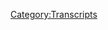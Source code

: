 {{DEFAULTSORT:
    #_TRANSCRIPT_0382:December 23-27, 2019
}}{{Transcript
    | title         = [[382: December 23-27, 2019]]
    | caption       = [https://knowledgefight.libsyn.com/knowledge-fight-december-23-27-2019 Listen to this episode on Libsyn]
    | episodeNumber = [[382: December 23-27, 2019|382]]
    | length        = 02:05:11
}}

{{MessageBox
    | header     = Warning: Bot Generated Content
    | text       = This transcript was automatically generated by transcription software and likely contains many mistakes and misattributions. Please check the audio for definitive quotes, attribution, and context.
    | image      = N3yvass4myg91.webp
    | imagewidth = 50px
    | id         = warning
}}

{{TranscriptBlock
    | name      = Unknown Speaker
    | timestamp = 00:00:00.000
    | text      = N-N-N-N-N-N-N-N-Knowledge Fight
}}

{{TranscriptBlock
    | name      = Unknown Speaker
    | timestamp = 00:00:12.880
    | text      = Dan and Jordan, I am sweating
}}

{{TranscriptBlock
    | name      = Unknown Speaker
    | timestamp = 00:00:17.920
    | text      = knowledgefight.com, it's time to pray
}}

{{TranscriptBlock
    | name      = Unknown Speaker
    | timestamp = 00:00:21.120
    | text      = I have great respect for knowledge fight
}}

{{TranscriptBlock
    | name      = Unknown Speaker
    | timestamp = 00:00:23.760
    | text      = knowledge fight
}}

{{TranscriptBlock
    | name      = Unknown Speaker
    | timestamp = 00:00:24.800
    | text      = I'm sick of them posing as if they're the good guys
}}

{{TranscriptBlock
    | name      = Unknown Speaker
    | timestamp = 00:00:27.120
    | text      = saying we are the bad guys
}}

{{TranscriptBlock
    | name      = Unknown Speaker
    | timestamp = 00:00:28.719
    | text      = knowledge fight
}}

{{TranscriptBlock
    | name      = Unknown Speaker
    | timestamp = 00:00:30.000
    | text      = Dan and Jordan, knowledge fight
}}

{{TranscriptBlock
    | name      = Unknown Speaker
    | timestamp = 00:00:32.479
    | text      = Rattler, Rattler, Rattler
}}

{{TranscriptBlock
    | name      = Unknown Speaker
    | timestamp = 00:00:34.560
    | text      = need me, need money
}}

{{TranscriptBlock
    | name      = Unknown Speaker
    | timestamp = 00:00:36.640
    | text      = Rattler, Rattler, Rattler
}}

{{TranscriptBlock
    | name      = Unknown Speaker
    | timestamp = 00:00:38.340
    | text      = Rattler!
}}

{{TranscriptBlock
    | name      = Unknown Speaker
    | timestamp = 00:00:39.359
    | text      = Andy in Kansas...
}}

{{TranscriptBlock
    | name      = Unknown Speaker
    | timestamp = 00:00:42.479
    | text      = Stop it!
}}

{{TranscriptBlock
    | name      = Unknown Speaker
    | timestamp = 00:00:43.399
    | text      = Andy in Kansas, Andy in Kansas
}}

{{TranscriptBlock
    | name      = Unknown Speaker
    | timestamp = 00:00:46.159
    | text      = It's time to pray
}}

{{TranscriptBlock
    | name      = Unknown Speaker
    | timestamp = 00:00:47.200
    | text      = Andy in Kansas, you're on the air, thanks for holding us
}}

{{TranscriptBlock
    | name      = Unknown Speaker
    | timestamp = 00:00:49.439
    | text      = Hello Alex from Pacific Fault
}}

{{TranscriptBlock
    | name      = Unknown Speaker
    | timestamp = 00:00:50.799
    | text      = I'm a huge fan
}}

{{TranscriptBlock
    | name      = Unknown Speaker
    | timestamp = 00:00:51.759
    | text      = I love your work
}}

{{TranscriptBlock
    | name      = Unknown Speaker
    | timestamp = 00:00:52.920
    | text      = knowledgefight
}}

{{TranscriptBlock
    | name      = Unknown Speaker
    | timestamp = 00:00:55.920
    | text      = knowledgefight.com
}}

{{TranscriptBlock
    | name      = Unknown Speaker
    | timestamp = 00:00:56.960
    | text      = I love you.
}}

{{TranscriptBlock
    | name      = Unknown Speaker
    | timestamp = 00:00:58.960
    | text      = Hey everybody, welcome back to Knowledge Fight.
}}

{{TranscriptBlock
    | name      = Unknown Speaker
    | timestamp = 00:01:00.960
    | text      = I'm Dan. I'm Jordan. We're a couple dudes, like sit around
}}

{{TranscriptBlock
    | name      = Unknown Speaker
    | timestamp = 00:01:02.960
    | text      = drink novelty beverages and talk a little bit about
}}

{{TranscriptBlock
    | name      = Unknown Speaker
    | timestamp = 00:01:04.959
    | text      = Alex Jones. Indeed we are, Dan.
}}

{{TranscriptBlock
    | name      = Unknown Speaker
    | timestamp = 00:01:06.959
    | text      = Jordan. Dan! Jordan.
}}

{{TranscriptBlock
    | name      = Unknown Speaker
    | timestamp = 00:01:08.959
    | text      = You have read mountains
}}

{{TranscriptBlock
    | name      = Unknown Speaker
    | timestamp = 00:01:10.959
    | text      = of material for this show over the past
}}

{{TranscriptBlock
    | name      = Unknown Speaker
    | timestamp = 00:01:12.959
    | text      = year, but Dan, have you read anything
}}

{{TranscriptBlock
    | name      = Unknown Speaker
    | timestamp = 00:01:14.959
    | text      = in 2019 that you enjoyed?
}}

{{TranscriptBlock
    | name      = Unknown Speaker
    | timestamp = 00:01:16.959
    | text      = No.
}}

{{TranscriptBlock
    | name      = Unknown Speaker
    | timestamp = 00:01:18.959
    | text      = Alright. Short answer. Moving on.
}}

{{TranscriptBlock
    | name      = Unknown Speaker
    | timestamp = 00:01:20.959
    | text      = No. Have not.
}}

{{TranscriptBlock
    | name      = Unknown Speaker
    | timestamp = 00:01:22.959
    | text      = I had started out the year with an
}}

{{TranscriptBlock
    | name      = Unknown Speaker
    | timestamp = 00:01:24.959
    | text      = intention of having, for
}}

{{TranscriptBlock
    | name      = Unknown Speaker
    | timestamp = 00:01:26.959
    | text      = recreational reading, I was going to try and read
}}

{{TranscriptBlock
    | name      = Unknown Speaker
    | timestamp = 00:01:28.959
    | text      = as much Philip K. Dick as I could.
}}

{{TranscriptBlock
    | name      = Unknown Speaker
    | timestamp = 00:01:30.959
    | text      = I was going to try and read chronologically
}}

{{TranscriptBlock
    | name      = Unknown Speaker
    | timestamp = 00:01:32.959
    | text      = through Philip K. Dick and figure out
}}

{{TranscriptBlock
    | name      = Unknown Speaker
    | timestamp = 00:01:34.959
    | text      = what went wrong.
}}

{{TranscriptBlock
    | name      = Unknown Speaker
    | timestamp = 00:01:36.959
    | text      = Where did he, like, did
}}

{{TranscriptBlock
    | name      = Unknown Speaker
    | timestamp = 00:01:38.959
    | text      = he start out completely insane?
}}

{{TranscriptBlock
    | name      = Unknown Speaker
    | timestamp = 00:01:40.959
    | text      = Or was it a gradual
}}

{{TranscriptBlock
    | name      = Unknown Speaker
    | timestamp = 00:01:42.959
    | text      = process? And
}}

{{TranscriptBlock
    | name      = Unknown Speaker
    | timestamp = 00:01:44.959
    | text      = I made it through, like, maybe
}}

{{TranscriptBlock
    | name      = Unknown Speaker
    | timestamp = 00:01:46.959
    | text      = three or four of his books before I
}}

{{TranscriptBlock
    | name      = Unknown Speaker
    | timestamp = 00:01:48.959
    | text      = just got too busy with all
}}

{{TranscriptBlock
    | name      = Unknown Speaker
    | timestamp = 00:01:50.959
    | text      = this show-related
}}

{{TranscriptBlock
    | name      = Unknown Speaker
    | timestamp = 00:01:52.959
    | text      = reading. I just didn't have a whole lot of time
}}

{{TranscriptBlock
    | name      = Unknown Speaker
    | timestamp = 00:01:54.959
    | text      = for that. Recreational reading
}}

{{TranscriptBlock
    | name      = Unknown Speaker
    | timestamp = 00:01:56.959
    | text      = I had decided to do was
}}

{{TranscriptBlock
    | name      = Unknown Speaker
    | timestamp = 00:01:58.959
    | text      = less crazy, certainly, in the
}}

{{TranscriptBlock
    | name      = Unknown Speaker
    | timestamp = 00:02:00.959
    | text      = late 50s when you started with,
}}

{{TranscriptBlock
    | name      = Unknown Speaker
    | timestamp = 00:02:02.959
    | text      = like, Bring Yourself
}}

{{TranscriptBlock
    | name      = Unknown Speaker
    | timestamp = 00:02:04.959
    | text      = Together, I believe. That was the first
}}

{{TranscriptBlock
    | name      = Unknown Speaker
    | timestamp = 00:02:06.959
    | text      = book. First few just kind of left me cold
}}

{{TranscriptBlock
    | name      = Unknown Speaker
    | timestamp = 00:02:08.960
    | text      = and left me, maybe 2020.
}}

{{TranscriptBlock
    | name      = Unknown Speaker
    | timestamp = 00:02:10.960
    | text      = Maybe I'll get back on it, start back
}}

{{TranscriptBlock
    | name      = Unknown Speaker
    | timestamp = 00:02:12.960
    | text      = over on the list.
}}

{{TranscriptBlock
    | name      = Unknown Speaker
    | timestamp = 00:02:14.960
    | text      = But yeah, maybe. I don't know. We'll see.
}}

{{TranscriptBlock
    | name      = Unknown Speaker
    | timestamp = 00:02:16.960
    | text      = Unfortunately, as I've discovered, I
}}

{{TranscriptBlock
    | name      = Unknown Speaker
    | timestamp = 00:02:18.960
    | text      = do enjoy reading
}}

{{TranscriptBlock
    | name      = Unknown Speaker
    | timestamp = 00:02:20.960
    | text      = stuff for this show more than
}}

{{TranscriptBlock
    | name      = Unknown Speaker
    | timestamp = 00:02:22.960
    | text      = I enjoy, necessarily,
}}

{{TranscriptBlock
    | name      = Unknown Speaker
    | timestamp = 00:02:24.960
    | text      = early Philip K. Dick.
}}

{{TranscriptBlock
    | name      = Unknown Speaker
    | timestamp = 00:02:26.960
    | text      = You're right. Oh, boy.
}}

{{TranscriptBlock
    | name      = Unknown Speaker
    | timestamp = 00:02:28.960
    | text      = That's a damning indictment. I'd rather
}}

{{TranscriptBlock
    | name      = Unknown Speaker
    | timestamp = 00:02:30.960
    | text      = read John Birch Society
}}

{{TranscriptBlock
    | name      = Unknown Speaker
    | timestamp = 00:02:32.960
    | text      = materials than sci-fi.
}}

{{TranscriptBlock
    | name      = Unknown Speaker
    | timestamp = 00:02:34.960
    | text      = So, okay. That's where we're at.
}}

{{TranscriptBlock
    | name      = Unknown Speaker
    | timestamp = 00:02:36.960
    | text      = That's 2019 in a nutshell.
}}

{{TranscriptBlock
    | name      = Unknown Speaker
    | timestamp = 00:02:38.960
    | text      = I suppose so. Yeah. Happy New
}}

{{TranscriptBlock
    | name      = Unknown Speaker
    | timestamp = 00:02:40.960
    | text      = Year. Put a button on it.
}}

{{TranscriptBlock
    | name      = Unknown Speaker
    | timestamp = 00:02:42.960
    | text      = So, Jordan, today we're doing the
}}

{{TranscriptBlock
    | name      = Unknown Speaker
    | timestamp = 00:02:44.960
    | text      = Alex Jones Christmas Spectacular.
}}

{{TranscriptBlock
    | name      = Unknown Speaker
    | timestamp = 00:02:46.960
    | text      = Hey!
}}

{{TranscriptBlock
    | name      = Unknown Speaker
    | timestamp = 00:02:48.960
    | text      = All right. To refresh
}}

{{TranscriptBlock
    | name      = Unknown Speaker
    | timestamp = 00:02:50.960
    | text      = everyone's memory, last year on
}}

{{TranscriptBlock
    | name      = Unknown Speaker
    | timestamp = 00:02:52.960
    | text      = Christmas Eve, Alex Jones did an episode
}}

{{TranscriptBlock
    | name      = Unknown Speaker
    | timestamp = 00:02:54.960
    | text      = where he got drunk and threw hatchets
}}

{{TranscriptBlock
    | name      = Unknown Speaker
    | timestamp = 00:02:56.960
    | text      = around the studio. It was
}}

{{TranscriptBlock
    | name      = Unknown Speaker
    | timestamp = 00:02:58.960
    | text      = maybe one of the more fun things
}}

{{TranscriptBlock
    | name      = Unknown Speaker
    | timestamp = 00:03:00.960
    | text      = we've ever experienced. It was a highlight.
}}

{{TranscriptBlock
    | name      = Unknown Speaker
    | timestamp = 00:03:02.960
    | text      = If you've not listened to that episode, I highly
}}

{{TranscriptBlock
    | name      = Unknown Speaker
    | timestamp = 00:03:04.960
    | text      = recommend everyone go back and listen to last
}}

{{TranscriptBlock
    | name      = Unknown Speaker
    | timestamp = 00:03:06.960
    | text      = Christmas Eve's 2018
}}

{{TranscriptBlock
    | name      = Unknown Speaker
    | timestamp = 00:03:08.960
    | text      = episode. Because
}}

{{TranscriptBlock
    | name      = Unknown Speaker
    | timestamp = 00:03:10.960
    | text      = it's bizarre. Alex tries to hit one
}}

{{TranscriptBlock
    | name      = Unknown Speaker
    | timestamp = 00:03:12.960
    | text      = of his cameras with a hatchet. He genuinely does.
}}

{{TranscriptBlock
    | name      = Unknown Speaker
    | timestamp = 00:03:14.960
    | text      = He very explicitly is disappointed that he
}}

{{TranscriptBlock
    | name      = Unknown Speaker
    | timestamp = 00:03:16.960
    | text      = didn't hit one of his own. A very
}}

{{TranscriptBlock
    | name      = Unknown Speaker
    | timestamp = 00:03:18.960
    | text      = expensive device.
}}

{{TranscriptBlock
    | name      = Unknown Speaker
    | timestamp = 00:03:20.960
    | text      = Yeah. So that set
}}

{{TranscriptBlock
    | name      = Unknown Speaker
    | timestamp = 00:03:22.960
    | text      = the bar pretty high. Yeah.
}}

{{TranscriptBlock
    | name      = Unknown Speaker
    | timestamp = 00:03:24.960
    | text      = Yeah. It's going to be tough to top that.
}}

{{TranscriptBlock
    | name      = Unknown Speaker
    | timestamp = 00:03:26.960
    | text      = Today we're going to be going over December 23rd
}}

{{TranscriptBlock
    | name      = Unknown Speaker
    | timestamp = 00:03:28.960
    | text      = through 27th of Alex's
}}

{{TranscriptBlock
    | name      = Unknown Speaker
    | timestamp = 00:03:30.960
    | text      = show. And unfortunately
}}

{{TranscriptBlock
    | name      = Unknown Speaker
    | timestamp = 00:03:32.960
    | text      = it's only actually the 23rd and
}}

{{TranscriptBlock
    | name      = Unknown Speaker
    | timestamp = 00:03:34.960
    | text      = the 27th because Alex took off
}}

{{TranscriptBlock
    | name      = Unknown Speaker
    | timestamp = 00:03:36.960
    | text      = for the holidays. Oh. He just had
}}

{{TranscriptBlock
    | name      = Unknown Speaker
    | timestamp = 00:03:38.960
    | text      = rebroadcast and best of episodes
}}

{{TranscriptBlock
    | name      = Unknown Speaker
    | timestamp = 00:03:40.960
    | text      = for Christmas Eve, Christmas,
}}

{{TranscriptBlock
    | name      = Unknown Speaker
    | timestamp = 00:03:42.960
    | text      = and the 20th. Were there hatchet throwing in them?
}}

{{TranscriptBlock
    | name      = Unknown Speaker
    | timestamp = 00:03:44.960
    | text      = That is the best of. I was
}}

{{TranscriptBlock
    | name      = Unknown Speaker
    | timestamp = 00:03:46.960
    | text      = going to say. But no, I did not listen
}}

{{TranscriptBlock
    | name      = Unknown Speaker
    | timestamp = 00:03:48.960
    | text      = to his best of. Alright. Alright.
}}

{{TranscriptBlock
    | name      = Unknown Speaker
    | timestamp = 00:03:50.960
    | text      = So we'll get down to
}}

{{TranscriptBlock
    | name      = Unknown Speaker
    | timestamp = 00:03:52.960
    | text      = business, see what he does for the holidays
}}

{{TranscriptBlock
    | name      = Unknown Speaker
    | timestamp = 00:03:54.960
    | text      = this year. Before we get to that, we've got to take a little moment
}}

{{TranscriptBlock
    | name      = Unknown Speaker
    | timestamp = 00:03:56.960
    | text      = Jordan to say thank you to some folks who have signed up
}}

{{TranscriptBlock
    | name      = Unknown Speaker
    | timestamp = 00:03:58.960
    | text      = and are supporting the show. So first, Peter
}}

{{TranscriptBlock
    | name      = Unknown Speaker
    | timestamp = 00:04:00.960
    | text      = thank you so much. You're now a policy wonk. I'm a policy
}}

{{TranscriptBlock
    | name      = Unknown Speaker
    | timestamp = 00:04:02.960
    | text      = wonk. Thank you Peter. Thank you Pete.
}}

{{TranscriptBlock
    | name      = Unknown Speaker
    | timestamp = 00:04:04.960
    | text      = Next, Melissa. Thank you so much. You are now
}}

{{TranscriptBlock
    | name      = Unknown Speaker
    | timestamp = 00:04:06.960
    | text      = a policy wonk. I'm a policy wonk.
}}

{{TranscriptBlock
    | name      = Unknown Speaker
    | timestamp = 00:04:08.960
    | text      = Thanks Melissa. Thank you Melissa. Next, Janina.
}}

{{TranscriptBlock
    | name      = Unknown Speaker
    | timestamp = 00:04:10.960
    | text      = Thank you so much. You are now a policy wonk.
}}

{{TranscriptBlock
    | name      = Unknown Speaker
    | timestamp = 00:04:12.960
    | text      = I'm a policy wonk. Thank you.
}}

{{TranscriptBlock
    | name      = Unknown Speaker
    | timestamp = 00:04:14.960
    | text      = Jelena, Janina, Janina.
}}

{{TranscriptBlock
    | name      = Unknown Speaker
    | timestamp = 00:04:16.959
    | text      = Next Kevin. Thank you so much.
}}

{{TranscriptBlock
    | name      = Unknown Speaker
    | timestamp = 00:04:18.959
    | text      = near now. A policy wonk. I'm a policy wonk.
}}

{{TranscriptBlock
    | name      = Unknown Speaker
    | timestamp = 00:04:20.959
    | text      = Thank you Kevin. Thank you Kevin. Next
}}

{{TranscriptBlock
    | name      = Unknown Speaker
    | timestamp = 00:04:22.959
    | text      = I downloaded Tic toc as a joke
}}

{{TranscriptBlock
    | name      = Unknown Speaker
    | timestamp = 00:04:24.959
    | text      = now I'm hopelessly addicted. Thank you so cathedral
}}

{{TranscriptBlock
    | name      = Unknown Speaker
    | timestamp = 00:04:26.959
    | text      = Turn our policy wonk. I'm a policy wonk.
}}

{{TranscriptBlock
    | name      = Unknown Speaker
    | timestamp = 00:04:28.959
    | text      = Thanks. I downloaded Tik-Tok
}}

{{TranscriptBlock
    | name      = Unknown Speaker
    | timestamp = 00:04:30.959
    | text      = as a joke and now I'm hopelessly addicted
}}

{{TranscriptBlock
    | name      = Unknown Speaker
    | timestamp = 00:04:32.959
    | text      = Thank you so much. Next
}}

{{TranscriptBlock
    | name      = Unknown Speaker
    | timestamp = 00:04:34.959
    | text      = Wyatt. Thank you so much. You are now a policy wonk.
}}

{{TranscriptBlock
    | name      = Unknown Speaker
    | timestamp = 00:04:36.959
    | text      = I'm a policy wonk. Thank you. Why
}}

{{TranscriptBlock
    | name      = Unknown Speaker
    | timestamp = 00:04:38.959
    | text      = Next Leanna Thank you so much. borders
}}

{{TranscriptBlock
    | name      = Unknown Speaker
    | timestamp = 00:04:40.959
    | text      = I'm a policy wonk.
}}

{{TranscriptBlock
    | name      = Unknown Speaker
    | timestamp = 00:04:42.959
    | text      = Thank you, Leana!
}}

{{TranscriptBlock
    | name      = Unknown Speaker
    | timestamp = 00:04:44.459
    | text      = Next, Morgan.
}}

{{TranscriptBlock
    | name      = Unknown Speaker
    | timestamp = 00:04:45.459
    | text      = Thank you so much.
}}

{{TranscriptBlock
    | name      = Unknown Speaker
    | timestamp = 00:04:46.459
    | text      = You are now a policy wonk.
}}

{{TranscriptBlock
    | name      = Unknown Speaker
    | timestamp = 00:04:47.459
    | text      = I'm a policy wonk.
}}

{{TranscriptBlock
    | name      = Unknown Speaker
    | timestamp = 00:04:48.459
    | text      = Thank you, Morgan!
}}

{{TranscriptBlock
    | name      = Unknown Speaker
    | timestamp = 00:04:49.459
    | text      = Thank you so much.
}}

{{TranscriptBlock
    | name      = Unknown Speaker
    | timestamp = 00:04:50.459
    | text      = Next, Elizabeth.
}}

{{TranscriptBlock
    | name      = Unknown Speaker
    | timestamp = 00:04:51.459
    | text      = Thank you so much.
}}

{{TranscriptBlock
    | name      = Unknown Speaker
    | timestamp = 00:04:52.459
    | text      = You are now a policy wonk.
}}

{{TranscriptBlock
    | name      = Unknown Speaker
    | timestamp = 00:04:53.959
    | text      = I'm a policy wonk.
}}

{{TranscriptBlock
    | name      = Unknown Speaker
    | timestamp = 00:04:54.959
    | text      = Thanks, Elizabeth!
}}

{{TranscriptBlock
    | name      = Unknown Speaker
    | timestamp = 00:04:55.959
    | text      = Thank you!
}}

{{TranscriptBlock
    | name      = Unknown Speaker
    | timestamp = 00:04:56.959
    | text      = And then finally Mick!
}}

{{TranscriptBlock
    | name      = Unknown Speaker
    | timestamp = 00:04:57.959
    | text      = Thank you so much.
}}

{{TranscriptBlock
    | name      = Unknown Speaker
    | timestamp = 00:04:58.959
    | text      = You are now a policy wonk.
}}

{{TranscriptBlock
    | name      = Unknown Speaker
    | timestamp = 00:04:59.959
    | text      = I'm a policy wonk.
}}

{{TranscriptBlock
    | name      = Unknown Speaker
    | timestamp = 00:05:00.959
    | text      = Thank you Mick!
}}

{{TranscriptBlock
    | name      = Unknown Speaker
    | timestamp = 00:05:01.959
    | text      = Thank you Mick.
}}

{{TranscriptBlock
    | name      = Unknown Speaker
    | timestamp = 00:05:02.959
    | text      = Uh, if you're listening out there and you're thinking hey, I enjoy this show, I'd like
}}

{{TranscriptBlock
    | name      = Unknown Speaker
    | timestamp = 00:05:03.959
    | text      = to support these gents too, you can do that by going to our website knowledgefight.com,
}}

{{TranscriptBlock
    | name      = Unknown Speaker
    | timestamp = 00:05:07.000
    | text      = clicking the button that says support the show, we'd appreciate it.
}}

{{TranscriptBlock
    | name      = Unknown Speaker
    | timestamp = 00:05:09.720
    | text      = It'd be delightful.
}}

{{TranscriptBlock
    | name      = Unknown Speaker
    | timestamp = 00:05:10.720
    | text      = And now, Jordan, we have two out-of-context drops for today's show.
}}

{{TranscriptBlock
    | name      = Unknown Speaker
    | timestamp = 00:05:14.959
    | text      = Merry Christmas indeed, Dan.
}}

{{TranscriptBlock
    | name      = Unknown Speaker
    | timestamp = 00:05:16.839
    | text      = And one of them is, uh, I guess they're both kind of upsetting, but here's the first one.
}}

{{TranscriptBlock
    | name      = Unknown Speaker
    | timestamp = 00:05:22.399
    | text      = Of course we're violent, of course we're crazy, everybody wants to come here, that's who we
}}

{{TranscriptBlock
    | name      = Unknown Speaker
    | timestamp = 00:05:25.959
    | text      = are, let's embrace it, we're maniacs!
}}

{{TranscriptBlock
    | name      = Unknown Speaker
    | timestamp = 00:05:28.439
    | text      = That seems pretty...
}}

{{TranscriptBlock
    | name      = Unknown Speaker
    | timestamp = 00:05:30.160
    | text      = Uh, uh, I mean...
}}

{{TranscriptBlock
    | name      = Unknown Speaker
    | timestamp = 00:05:32.600
    | text      = Hey, we're nuts, we're violent, let's just be cool with it.
}}

{{TranscriptBlock
    | name      = Unknown Speaker
    | timestamp = 00:05:37.240
    | text      = Now the flip side, the flip side of that...
}}

{{TranscriptBlock
    | name      = Unknown Speaker
    | timestamp = 00:05:39.759
    | text      = And I almost feel like I'm being a little whiny bitch.
}}

{{TranscriptBlock
    | name      = Unknown Speaker
    | timestamp = 00:05:43.959
    | text      = Okay.
}}

{{TranscriptBlock
    | name      = Unknown Speaker
    | timestamp = 00:05:45.959
    | text      = It's got a lot of mood swings, a lot of ups and downs.
}}

{{TranscriptBlock
    | name      = Unknown Speaker
    | timestamp = 00:05:48.680
    | text      = I enjoy Christmas music swelling behind a man saying,
}}

{{TranscriptBlock
    | name      = Unknown Speaker
    | timestamp = 00:05:52.839
    | text      = I feel like a whiny bitch.
}}

{{TranscriptBlock
    | name      = Unknown Speaker
    | timestamp = 00:05:54.839
    | text      = Uh, yeah.
}}

{{TranscriptBlock
    | name      = Unknown Speaker
    | timestamp = 00:05:56.199
    | text      = Merry Christmas, Alex.
}}

{{TranscriptBlock
    | name      = Unknown Speaker
    | timestamp = 00:05:57.720
    | text      = Merry Christmas, Alex.
}}

{{TranscriptBlock
    | name      = Unknown Speaker
    | timestamp = 00:05:58.680
    | text      = So Alex starts on the 23rd here complaining, um, because everyone that he knows and he works
}}

{{TranscriptBlock
    | name      = Unknown Speaker
    | timestamp = 00:06:05.720
    | text      = with is shadowbanned.
}}

{{TranscriptBlock
    | name      = Unknown Speaker
    | timestamp = 00:06:08.079
    | text      = They're all doing...
}}

{{TranscriptBlock
    | name      = Unknown Speaker
    | timestamp = 00:06:09.800
    | text      = Everybody got shadowbanned.
}}

{{TranscriptBlock
    | name      = Unknown Speaker
    | timestamp = 00:06:10.800
    | text      = Well, they're all doing such great investigative work, but it doesn't matter because there's
}}

{{TranscriptBlock
    | name      = Unknown Speaker
    | timestamp = 00:06:14.399
    | text      = shadowbanned.
}}

{{TranscriptBlock
    | name      = Unknown Speaker
    | timestamp = 00:06:15.399
    | text      = And honestly, this just made me laugh a lot because I would describe this as Alex having
}}

{{TranscriptBlock
    | name      = Unknown Speaker
    | timestamp = 00:06:20.199
    | text      = a false start on the episode and getting a penalty.
}}

{{TranscriptBlock
    | name      = Unknown Speaker
    | timestamp = 00:06:24.199
    | text      = You know, one of my greatest frustrations is one of my greatest joys.
}}

{{TranscriptBlock
    | name      = Unknown Speaker
    | timestamp = 00:06:31.199
    | text      = It's that my crew, our reporters, our researchers just churn out five star research and information
}}

{{TranscriptBlock
    | name      = Unknown Speaker
    | timestamp = 00:06:39.639
    | text      = like that John bound report.
}}

{{TranscriptBlock
    | name      = Unknown Speaker
    | timestamp = 00:06:41.439
    | text      = That is so incredibly important.
}}

{{TranscriptBlock
    | name      = Unknown Speaker
    | timestamp = 00:06:44.720
    | text      = Shadowbanned everywhere.
}}

{{TranscriptBlock
    | name      = Unknown Speaker
    | timestamp = 00:06:45.720
    | text      = The only place you're going to find it is at band.video.
}}

{{TranscriptBlock
    | name      = Unknown Speaker
    | timestamp = 00:06:47.279
    | text      = And if you get excited to share it, millions will see it.
}}

{{TranscriptBlock
    | name      = Unknown Speaker
    | timestamp = 00:06:49.759
    | text      = If not, the enemy will win.
}}

{{TranscriptBlock
    | name      = Unknown Speaker
    | timestamp = 00:06:50.759
    | text      = We'll be right back with the full launch.
}}

{{TranscriptBlock
    | name      = Unknown Speaker
    | timestamp = 00:06:53.160
    | text      = Shadowbanned.
}}

{{TranscriptBlock
    | name      = Unknown Speaker
    | timestamp = 00:06:54.160
    | text      = Shadowbanned.
}}

{{TranscriptBlock
    | name      = Unknown Speaker
    | timestamp = 00:06:55.160
    | text      = I feel like that's a false start because he's like, ah, we'll be back with the real launch
}}

{{TranscriptBlock
    | name      = Unknown Speaker
    | timestamp = 00:06:58.160
    | text      = of the show.
}}

{{TranscriptBlock
    | name      = Unknown Speaker
    | timestamp = 00:06:59.160
    | text      = This isn't the real launch.
}}

{{TranscriptBlock
    | name      = Unknown Speaker
    | timestamp = 00:07:00.160
    | text      = It doesn't seem like that, but we, the guys, we would do this over from the top.
}}

{{TranscriptBlock
    | name      = Unknown Speaker
    | timestamp = 00:07:04.160
    | text      = Let's take this one more time.
}}

{{TranscriptBlock
    | name      = Unknown Speaker
    | timestamp = 00:07:05.160
    | text      = I just complimented John bound too much.
}}

{{TranscriptBlock
    | name      = Unknown Speaker
    | timestamp = 00:07:08.480
    | text      = Start it over.
}}

{{TranscriptBlock
    | name      = Unknown Speaker
    | timestamp = 00:07:09.480
    | text      = So I would say about the first 20 minutes or so of this episode is just Alex trying
}}

{{TranscriptBlock
    | name      = Unknown Speaker
    | timestamp = 00:07:13.279
    | text      = to stress that the audience, uh, to the audience that without them, he can't do anything.
}}

{{TranscriptBlock
    | name      = Unknown Speaker
    | timestamp = 00:07:18.459
    | text      = He keeps using this metaphor that the audience is the gun and he himself is creating bullets
}}

{{TranscriptBlock
    | name      = Unknown Speaker
    | timestamp = 00:07:23.279
    | text      = for them to shoot.
}}

{{TranscriptBlock
    | name      = Unknown Speaker
    | timestamp = 00:07:24.800
    | text      = These bullets are useless without guns and he really needs you to shoot people with his
}}

{{TranscriptBlock
    | name      = Unknown Speaker
    | timestamp = 00:07:28.120
    | text      = information.
}}

{{TranscriptBlock
    | name      = Unknown Speaker
    | timestamp = 00:07:29.120
    | text      = I don't like this metaphor very much.
}}

{{TranscriptBlock
    | name      = Unknown Speaker
    | timestamp = 00:07:30.600
    | text      = It's, I mean, if you're in an info war, there'd be info guns.
}}

{{TranscriptBlock
    | name      = Unknown Speaker
    | timestamp = 00:07:35.160
    | text      = It does.
}}

{{TranscriptBlock
    | name      = Unknown Speaker
    | timestamp = 00:07:36.160
    | text      = Yeah.
}}

{{TranscriptBlock
    | name      = Unknown Speaker
    | timestamp = 00:07:37.160
    | text      = It's something that Alex says a lot, but there seems to be like a particular focus on this
}}

{{TranscriptBlock
    | name      = Unknown Speaker
    | timestamp = 00:07:40.199
    | text      = episode of this idea, uh, that, uh, you know, it almost feels like there was a meeting behind
}}

{{TranscriptBlock
    | name      = Unknown Speaker
    | timestamp = 00:07:44.879
    | text      = the scenes where they decided that they really need to focus on raising engagement.
}}

{{TranscriptBlock
    | name      = Unknown Speaker
    | timestamp = 00:07:48.759
    | text      = This needs to be the focus.
}}

{{TranscriptBlock
    | name      = Unknown Speaker
    | timestamp = 00:07:50.240
    | text      = Yeah.
}}

{{TranscriptBlock
    | name      = Unknown Speaker
    | timestamp = 00:07:51.240
    | text      = Yeah.
}}

{{TranscriptBlock
    | name      = Unknown Speaker
    | timestamp = 00:07:52.240
    | text      = And so Alex is spending the first 20 minutes of his show being like, you guys need to repost
}}

{{TranscriptBlock
    | name      = Unknown Speaker
    | timestamp = 00:07:54.680
    | text      = my shit.
}}

{{TranscriptBlock
    | name      = Unknown Speaker
    | timestamp = 00:07:55.680
    | text      = You need to shoot the bullets.
}}

{{TranscriptBlock
    | name      = Unknown Speaker
    | timestamp = 00:07:57.639
    | text      = Alex also promises there's a big report on Epstein coming that he's working on with Rob
}}

{{TranscriptBlock
    | name      = Unknown Speaker
    | timestamp = 00:08:02.839
    | text      = Dew and an alleged whistleblower.
}}

{{TranscriptBlock
    | name      = Unknown Speaker
    | timestamp = 00:08:05.120
    | text      = Sure.
}}

{{TranscriptBlock
    | name      = Unknown Speaker
    | timestamp = 00:08:06.120
    | text      = He's saying it's bombshell stuff, but given our recent developments with Rob and sources,
}}

{{TranscriptBlock
    | name      = Unknown Speaker
    | timestamp = 00:08:10.259
    | text      = I don't feel like we should put too much stock into that.
}}

{{TranscriptBlock
    | name      = Unknown Speaker
    | timestamp = 00:08:13.319
    | text      = Is he going to remove a computer chip from Epstein's corpse?
}}

{{TranscriptBlock
    | name      = Unknown Speaker
    | timestamp = 00:08:15.920
    | text      = No, this dad also does not come back.
}}

{{TranscriptBlock
    | name      = Unknown Speaker
    | timestamp = 00:08:17.360
    | text      = That also does not come back.
}}

{{TranscriptBlock
    | name      = Unknown Speaker
    | timestamp = 00:08:18.360
    | text      = I've not heard a hide nor hair of this in studio surgery.
}}

{{TranscriptBlock
    | name      = Unknown Speaker
    | timestamp = 00:08:22.160
    | text      = Unsurprising.
}}

{{TranscriptBlock
    | name      = Unknown Speaker
    | timestamp = 00:08:23.240
    | text      = Alex also promises a big report on the evils of vaccines set to drop on Christmas morning,
}}

{{TranscriptBlock
    | name      = Unknown Speaker
    | timestamp = 00:08:27.800
    | text      = which you can then post all over social media and hopefully ruin everyone you know's holiday.
}}

{{TranscriptBlock
    | name      = Unknown Speaker
    | timestamp = 00:08:32.120
    | text      = The war on Christmas isn't saying happy holidays.
}}

{{TranscriptBlock
    | name      = Unknown Speaker
    | timestamp = 00:08:34.919
    | text      = It's producing nonsense anti-vax social media content for everyone to put all over the place.
}}

{{TranscriptBlock
    | name      = Unknown Speaker
    | timestamp = 00:08:39.279
    | text      = You wake up, you're like, what the fuck?
}}

{{TranscriptBlock
    | name      = Unknown Speaker
    | timestamp = 00:08:40.960
    | text      = Yeah.
}}

{{TranscriptBlock
    | name      = Unknown Speaker
    | timestamp = 00:08:41.960
    | text      = Yeah.
}}

{{TranscriptBlock
    | name      = Unknown Speaker
    | timestamp = 00:08:42.960
    | text      = That makes, uh, that makes Christmas lunch so much better.
}}

{{TranscriptBlock
    | name      = Unknown Speaker
    | timestamp = 00:08:44.440
    | text      = Yeah.
}}

{{TranscriptBlock
    | name      = Unknown Speaker
    | timestamp = 00:08:45.440
    | text      = So the first 20 minutes, half hour of the show is just this like repost my shit.
}}

{{TranscriptBlock
    | name      = Unknown Speaker
    | timestamp = 00:08:48.879
    | text      = We got this Epstein report coming anti-vax special.
}}

{{TranscriptBlock
    | name      = Unknown Speaker
    | timestamp = 00:08:51.320
    | text      = Haha.
}}

{{TranscriptBlock
    | name      = Unknown Speaker
    | timestamp = 00:08:52.320
    | text      = How exciting.
}}

{{TranscriptBlock
    | name      = Unknown Speaker
    | timestamp = 00:08:53.559
    | text      = So it's very dry, uh, territory.
}}

{{TranscriptBlock
    | name      = Unknown Speaker
    | timestamp = 00:08:56.120
    | text      = And then Alex lets us know we have big things are coming.
}}

{{TranscriptBlock
    | name      = Unknown Speaker
    | timestamp = 00:09:00.000
    | text      = I'm an interview with Dr. Steve.
}}

{{TranscriptBlock
    | name      = Unknown Speaker
    | timestamp = 00:09:01.000
    | text      = It really was a spy chief really did overthrow governments on record, the character Jack
}}

{{TranscriptBlock
    | name      = Unknown Speaker
    | timestamp = 00:09:08.759
    | text      = Ryan's based on for 18 years, since 2002, since early 2002, February, 2002 is for some
}}

{{TranscriptBlock
    | name      = Unknown Speaker
    | timestamp = 00:09:18.960
    | text      = cover interview, he's going to be on with us for an hour and a half, starting at the
}}

{{TranscriptBlock
    | name      = Unknown Speaker
    | timestamp = 00:09:22.360
    | text      = bottom of the next hour to cover the waterfront, a lot of stuff.
}}

{{TranscriptBlock
    | name      = Unknown Speaker
    | timestamp = 00:09:26.840
    | text      = He just wants to get out there before this year ends and he's ready to release a lot
}}

{{TranscriptBlock
    | name      = Unknown Speaker
    | timestamp = 00:09:33.840
    | text      = of information.
}}

{{TranscriptBlock
    | name      = Unknown Speaker
    | timestamp = 00:09:37.720
    | text      = I'll just leave it at that.
}}

{{TranscriptBlock
    | name      = Unknown Speaker
    | timestamp = 00:09:39.320
    | text      = Steve, but Janet coming back on for Christmas, all this information in his garage or something.
}}

{{TranscriptBlock
    | name      = Unknown Speaker
    | timestamp = 00:09:46.039
    | text      = He's like, Oh, we got to get this out of here by the end of the year.
}}

{{TranscriptBlock
    | name      = Unknown Speaker
    | timestamp = 00:09:48.440
    | text      = I should have put this out last year.
}}

{{TranscriptBlock
    | name      = Unknown Speaker
    | timestamp = 00:09:52.399
    | text      = He's got actually a really big revelation.
}}

{{TranscriptBlock
    | name      = Unknown Speaker
    | timestamp = 00:09:54.720
    | text      = I will, I will say that there is an admission that Steve makes on the show that it, first
}}

{{TranscriptBlock
    | name      = Unknown Speaker
    | timestamp = 00:10:00.000
    | text      = of all, I don't believe, but were true, uh, would be internationally important.
}}

{{TranscriptBlock
    | name      = Unknown Speaker
    | timestamp = 00:10:06.120
    | text      = I gotta be honest guys.
}}

{{TranscriptBlock
    | name      = Unknown Speaker
    | timestamp = 00:10:09.200
    | text      = I'm the Zodiac killer.
}}

{{TranscriptBlock
    | name      = Unknown Speaker
    | timestamp = 00:10:10.759
    | text      = It's me.
}}

{{TranscriptBlock
    | name      = Unknown Speaker
    | timestamp = 00:10:11.759
    | text      = That's not his style because the Zodiac killer didn't attack a heads of state.
}}

{{TranscriptBlock
    | name      = Unknown Speaker
    | timestamp = 00:10:16.360
    | text      = That's true.
}}

{{TranscriptBlock
    | name      = Unknown Speaker
    | timestamp = 00:10:17.360
    | text      = That's true.
}}

{{TranscriptBlock
    | name      = Unknown Speaker
    | timestamp = 00:10:18.360
    | text      = That's true.
}}

{{TranscriptBlock
    | name      = Unknown Speaker
    | timestamp = 00:10:19.360
    | text      = Yeah.
}}

{{TranscriptBlock
    | name      = Unknown Speaker
    | timestamp = 00:10:20.360
    | text      = We'll get to that when we get to it.
}}

{{TranscriptBlock
    | name      = Unknown Speaker
    | timestamp = 00:10:21.360
    | text      = But there is something definitely big that Steve has to, uh, he has a Christmas gift.
}}

{{TranscriptBlock
    | name      = Unknown Speaker
    | timestamp = 00:10:25.480
    | text      = Okay.
}}

{{TranscriptBlock
    | name      = Unknown Speaker
    | timestamp = 00:10:26.480
    | text      = Okay.
}}

{{TranscriptBlock
    | name      = Unknown Speaker
    | timestamp = 00:10:27.480
    | text      = So, uh, in this next clip, Alex talks about how like, uh, Hey man, you know, uh, a lot
}}

{{TranscriptBlock
    | name      = Unknown Speaker
    | timestamp = 00:10:31.759
    | text      = of people are awake now, you know, there's people are awake and that's a real victory.
}}

{{TranscriptBlock
    | name      = Unknown Speaker
    | timestamp = 00:10:37.259
    | text      = Is it?
}}

{{TranscriptBlock
    | name      = Unknown Speaker
    | timestamp = 00:10:38.259
    | text      = Well, when he talks about it being a real victory, that all these people are awake to
}}

{{TranscriptBlock
    | name      = Unknown Speaker
    | timestamp = 00:10:41.399
    | text      = the power structure and what have you, he compares it to a different victory that has
}}

{{TranscriptBlock
    | name      = Unknown Speaker
    | timestamp = 00:10:45.919
    | text      = happened historically.
}}

{{TranscriptBlock
    | name      = Unknown Speaker
    | timestamp = 00:10:48.840
    | text      = And I do feel like he's comparing that victory unfavorably to the current victory.
}}

{{TranscriptBlock
    | name      = Unknown Speaker
    | timestamp = 00:10:53.279
    | text      = Okay.
}}

{{TranscriptBlock
    | name      = Unknown Speaker
    | timestamp = 00:10:54.279
    | text      = You'll understand what I'm saying here in a second.
}}

{{TranscriptBlock
    | name      = Unknown Speaker
    | timestamp = 00:10:55.279
    | text      = You know, it was 3% started and saw through the revolutionary war against an empire, never
}}

{{TranscriptBlock
    | name      = Unknown Speaker
    | timestamp = 00:10:59.919
    | text      = been defeated.
}}

{{TranscriptBlock
    | name      = Unknown Speaker
    | timestamp = 00:11:00.919
    | text      = Ladies and gentlemen, we probably got 30% of the public that's hardcore aware now and
}}

{{TranscriptBlock
    | name      = Unknown Speaker
    | timestamp = 00:11:08.080
    | text      = know how the system works.
}}

{{TranscriptBlock
    | name      = Unknown Speaker
    | timestamp = 00:11:12.159
    | text      = It was probably 10% five years ago when you got 30% aware of what's going on, if they
}}

{{TranscriptBlock
    | name      = Unknown Speaker
    | timestamp = 00:11:23.039
    | text      = decide to move and take action economically, militarily, spiritually, it's over.
}}

{{TranscriptBlock
    | name      = Unknown Speaker
    | timestamp = 00:11:32.200
    | text      = So I'm going to explain something here.
}}

{{TranscriptBlock
    | name      = Unknown Speaker
    | timestamp = 00:11:34.200
    | text      = This isn't, this isn't an overly positive statement.
}}

{{TranscriptBlock
    | name      = Unknown Speaker
    | timestamp = 00:11:37.519
    | text      = It's the truth.
}}

{{TranscriptBlock
    | name      = Unknown Speaker
    | timestamp = 00:11:38.519
    | text      = We have won and we won back at Calvary with Jesus Christ when God took on our sins as
}}

{{TranscriptBlock
    | name      = Unknown Speaker
    | timestamp = 00:11:46.279
    | text      = a sacrifice and gave us an example to live by, but we've really won now and the globalists
}}

{{TranscriptBlock
    | name      = Unknown Speaker
    | timestamp = 00:11:57.879
    | text      = know that they just want to take as many innocent people with them as they can as many souls.
}}

{{TranscriptBlock
    | name      = Unknown Speaker
    | timestamp = 00:12:02.840
    | text      = So I don't know if you want to like a couple of days before Christmas, particularly want
}}

{{TranscriptBlock
    | name      = Unknown Speaker
    | timestamp = 00:12:07.200
    | text      = to be talking about how when Jesus died for your sins, that was a victory, but now this
}}

{{TranscriptBlock
    | name      = Unknown Speaker
    | timestamp = 00:12:13.159
    | text      = is a real victory.
}}

{{TranscriptBlock
    | name      = Unknown Speaker
    | timestamp = 00:12:14.480
    | text      = Right.
}}

{{TranscriptBlock
    | name      = Unknown Speaker
    | timestamp = 00:12:15.480
    | text      = Right.
}}

{{TranscriptBlock
    | name      = Unknown Speaker
    | timestamp = 00:12:16.480
    | text      = Right.
}}

{{TranscriptBlock
    | name      = Unknown Speaker
    | timestamp = 00:12:17.480
    | text      = Right.
}}

{{TranscriptBlock
    | name      = Unknown Speaker
    | timestamp = 00:12:18.480
    | text      = It does seem to be just based on sentence structure that Alex believes somehow 30% of
}}

{{TranscriptBlock
    | name      = Unknown Speaker
    | timestamp = 00:12:19.840
    | text      = the population believing what he believes is a greater victory than Jesus dying for
}}

{{TranscriptBlock
    | name      = Unknown Speaker
    | timestamp = 00:12:26.320
    | text      = our sins on the cross.
}}

{{TranscriptBlock
    | name      = Unknown Speaker
    | timestamp = 00:12:28.000
    | text      = I believe, I believe he is comparing his current, also the state of the info war, he's shitting
}}

{{TranscriptBlock
    | name      = Unknown Speaker
    | timestamp = 00:12:36.559
    | text      = a little bit on the revolutionary war too.
}}

{{TranscriptBlock
    | name      = Unknown Speaker
    | timestamp = 00:12:38.879
    | text      = And isn't that also an insult to the 30% where he's like, it only took 3% to start the revolutionary
}}

{{TranscriptBlock
    | name      = Unknown Speaker
    | timestamp = 00:12:44.919
    | text      = war.
}}

{{TranscriptBlock
    | name      = Unknown Speaker
    | timestamp = 00:12:45.919
    | text      = We got 30% and none of you idiots are doing anything.
}}

{{TranscriptBlock
    | name      = Unknown Speaker
    | timestamp = 00:12:48.000
    | text      = Well, it's defensive.
}}

{{TranscriptBlock
    | name      = Unknown Speaker
    | timestamp = 00:12:49.000
    | text      = Yeah.
}}

{{TranscriptBlock
    | name      = Unknown Speaker
    | timestamp = 00:12:50.000
    | text      = It's defensive now.
}}

{{TranscriptBlock
    | name      = Unknown Speaker
    | timestamp = 00:12:51.000
    | text      = Sure.
}}

{{TranscriptBlock
    | name      = Unknown Speaker
    | timestamp = 00:12:52.000
    | text      = Yeah.
}}

{{TranscriptBlock
    | name      = Unknown Speaker
    | timestamp = 00:12:53.000
    | text      = I think, I think there's a piece of it that's certainly offensive to the revolutionary war,
}}

{{TranscriptBlock
    | name      = Unknown Speaker
    | timestamp = 00:12:55.740
    | text      = but I think I'm more interested, a little more interested in denigrating what should
}}

{{TranscriptBlock
    | name      = Unknown Speaker
    | timestamp = 00:13:00.799
    | text      = be a pivotal moment in history for him.
}}

{{TranscriptBlock
    | name      = Unknown Speaker
    | timestamp = 00:13:02.919
    | text      = He's got Jesus on the brain.
}}

{{TranscriptBlock
    | name      = Unknown Speaker
    | timestamp = 00:13:04.679
    | text      = Right.
}}

{{TranscriptBlock
    | name      = Unknown Speaker
    | timestamp = 00:13:05.679
    | text      = And especially when you're thinking about Jesus on Christmas, you have to throw a little
}}

{{TranscriptBlock
    | name      = Unknown Speaker
    | timestamp = 00:13:10.200
    | text      = shade on him and tell him that he didn't do shit.
}}

{{TranscriptBlock
    | name      = Unknown Speaker
    | timestamp = 00:13:12.840
    | text      = Right.
}}

{{TranscriptBlock
    | name      = Unknown Speaker
    | timestamp = 00:13:13.840
    | text      = Hey, did you started the victory, but the real victory is 2019.
}}

{{TranscriptBlock
    | name      = Unknown Speaker
    | timestamp = 00:13:17.720
    | text      = Did Jesus dying on the cross tell 30% of the population about the globalists?
}}

{{TranscriptBlock
    | name      = Unknown Speaker
    | timestamp = 00:13:21.639
    | text      = No.
}}

{{TranscriptBlock
    | name      = Unknown Speaker
    | timestamp = 00:13:22.639
    | text      = No.
}}

{{TranscriptBlock
    | name      = Unknown Speaker
    | timestamp = 00:13:23.639
    | text      = They didn't even, 3% didn't even believe him back then.
}}

{{TranscriptBlock
    | name      = Unknown Speaker
    | timestamp = 00:13:25.279
    | text      = Jesus didn't even sell iodine.
}}

{{TranscriptBlock
    | name      = Unknown Speaker
    | timestamp = 00:13:28.360
    | text      = Praise Jesus on this, his holiest birthday.
}}

{{TranscriptBlock
    | name      = Unknown Speaker
    | timestamp = 00:13:32.559
    | text      = Maybe next time you'll raise her up to me, but I got this one, buddy.
}}

{{TranscriptBlock
    | name      = Unknown Speaker
    | timestamp = 00:13:36.600
    | text      = Weird.
}}

{{TranscriptBlock
    | name      = Unknown Speaker
    | timestamp = 00:13:37.600
    | text      = Yeah.
}}

{{TranscriptBlock
    | name      = Unknown Speaker
    | timestamp = 00:13:38.600
    | text      = So Alex has got news, uh, you know, just tons of it and it's very important stuff too.
}}

{{TranscriptBlock
    | name      = Unknown Speaker
    | timestamp = 00:13:44.639
    | text      = Like comedian, Michelle Wolf made a joke and Alex is not happy about it.
}}

{{TranscriptBlock
    | name      = Unknown Speaker
    | timestamp = 00:13:49.639
    | text      = Sure.
}}

{{TranscriptBlock
    | name      = Unknown Speaker
    | timestamp = 00:13:50.639
    | text      = This is cancer and it wants to normalize itself to you.
}}

{{TranscriptBlock
    | name      = Unknown Speaker
    | timestamp = 00:13:56.240
    | text      = But here is Michelle Wolf in her latest event on stage in front of a couple thousand people
}}

{{TranscriptBlock
    | name      = Unknown Speaker
    | timestamp = 00:14:02.360
    | text      = cheering, talking about a mother killing her baby so that she has power and plays God.
}}

{{TranscriptBlock
    | name      = Unknown Speaker
    | timestamp = 00:14:09.960
    | text      = There's never been a more satanic Lee pure statement made.
}}

{{TranscriptBlock
    | name      = Unknown Speaker
    | timestamp = 00:14:13.659
    | text      = This is the definition of Satanism.
}}

{{TranscriptBlock
    | name      = Unknown Speaker
    | timestamp = 00:14:17.360
    | text      = Here it is.
}}

{{TranscriptBlock
    | name      = Unknown Speaker
    | timestamp = 00:14:18.360
    | text      = You know what we talked about so negatively that you feel like you should have this sense
}}

{{TranscriptBlock
    | name      = Unknown Speaker
    | timestamp = 00:14:21.879
    | text      = of shame after you get an abortion where you can feel any way you want after you get an
}}

{{TranscriptBlock
    | name      = Unknown Speaker
    | timestamp = 00:14:26.559
    | text      = abortion.
}}

{{TranscriptBlock
    | name      = Unknown Speaker
    | timestamp = 00:14:27.559
    | text      = Let's get one, see how you feel, you know, my abortion made me feel very powerful.
}}

{{TranscriptBlock
    | name      = Unknown Speaker
    | timestamp = 00:14:36.759
    | text      = You know, people say you can't play God.
}}

{{TranscriptBlock
    | name      = Unknown Speaker
    | timestamp = 00:14:38.759
    | text      = I walked out of there being like, move over Morgan Freeman, I am God.
}}

{{TranscriptBlock
    | name      = Unknown Speaker
    | timestamp = 00:14:50.759
    | text      = Don't knock it until you try it.
}}

{{TranscriptBlock
    | name      = Unknown Speaker
    | timestamp = 00:14:53.759
    | text      = And when you do try it, really knock it.
}}

{{TranscriptBlock
    | name      = Unknown Speaker
    | timestamp = 00:14:56.200
    | text      = You know, you got to get that baby out of there.
}}

{{TranscriptBlock
    | name      = Unknown Speaker
    | timestamp = 00:15:03.440
    | text      = Normalizing that a mother's power is killing her baby for her own satanic selfishness and
}}

{{TranscriptBlock
    | name      = Unknown Speaker
    | timestamp = 00:15:09.840
    | text      = enjoying it and sharing it.
}}

{{TranscriptBlock
    | name      = Unknown Speaker
    | timestamp = 00:15:12.399
    | text      = So I mean, you could see what's going on here.
}}

{{TranscriptBlock
    | name      = Unknown Speaker
    | timestamp = 00:15:15.940
    | text      = This is completely bizarre.
}}

{{TranscriptBlock
    | name      = Unknown Speaker
    | timestamp = 00:15:17.179
    | text      = Like Alex in the past, the very recent past is made a huge deal out of being one of those
}}

{{TranscriptBlock
    | name      = Unknown Speaker
    | timestamp = 00:15:21.940
    | text      = free speech types, especially as it relates to comedy.
}}

{{TranscriptBlock
    | name      = Unknown Speaker
    | timestamp = 00:15:25.600
    | text      = All the people complaining about racism are just uptight SJWs.
}}

{{TranscriptBlock
    | name      = Unknown Speaker
    | timestamp = 00:15:29.320
    | text      = PewDiePie is just joking when he has people hold up signs that say, kill the Jews.
}}

{{TranscriptBlock
    | name      = Unknown Speaker
    | timestamp = 00:15:33.639
    | text      = It's totally a fun joke how Count Dankula taught his dog to seek hile.
}}

{{TranscriptBlock
    | name      = Unknown Speaker
    | timestamp = 00:15:37.600
    | text      = It's comedy and encroaching on comedy is an attack on language and the First Amendment.
}}

{{TranscriptBlock
    | name      = Unknown Speaker
    | timestamp = 00:15:42.440
    | text      = But now Michelle Wolf has made a joke he disagrees with, so it's pure Satanism.
}}

{{TranscriptBlock
    | name      = Unknown Speaker
    | timestamp = 00:15:47.000
    | text      = This is just sad and more to the point, it's lazy.
}}

{{TranscriptBlock
    | name      = Unknown Speaker
    | timestamp = 00:15:50.360
    | text      = It's lazy as hell.
}}

{{TranscriptBlock
    | name      = Unknown Speaker
    | timestamp = 00:15:51.879
    | text      = Alex provides no cogent argument for why this joke Michelle Wolf made is normalizing something
}}

{{TranscriptBlock
    | name      = Unknown Speaker
    | timestamp = 00:15:56.759
    | text      = and the other jokes he's defended that offended other people are not.
}}

{{TranscriptBlock
    | name      = Unknown Speaker
    | timestamp = 00:16:00.960
    | text      = The exact same line of attack he's taking here applies equally well to Count Dankula's
}}

{{TranscriptBlock
    | name      = Unknown Speaker
    | timestamp = 00:16:04.759
    | text      = supposed joke.
}}

{{TranscriptBlock
    | name      = Unknown Speaker
    | timestamp = 00:16:05.879
    | text      = He's normalizing Nazism.
}}

{{TranscriptBlock
    | name      = Unknown Speaker
    | timestamp = 00:16:08.320
    | text      = Here Alex is embodying the very behavior he claims to hate so much in the left.
}}

{{TranscriptBlock
    | name      = Unknown Speaker
    | timestamp = 00:16:12.360
    | text      = And if I were Paul Joseph Watson, I would make a video complaining that he's virtue
}}

{{TranscriptBlock
    | name      = Unknown Speaker
    | timestamp = 00:16:16.200
    | text      = signaling.
}}

{{TranscriptBlock
    | name      = Unknown Speaker
    | timestamp = 00:16:17.200
    | text      = Oh yeah.
}}

{{TranscriptBlock
    | name      = Unknown Speaker
    | timestamp = 00:16:18.200
    | text      = This is ridiculous.
}}

{{TranscriptBlock
    | name      = Unknown Speaker
    | timestamp = 00:16:19.200
    | text      = He went out of his way to record promo after promo adopting a racist Asian accent.
}}

{{TranscriptBlock
    | name      = Unknown Speaker
    | timestamp = 00:16:27.440
    | text      = Sure.
}}

{{TranscriptBlock
    | name      = Unknown Speaker
    | timestamp = 00:16:28.440
    | text      = Because it would offend the libs.
}}

{{TranscriptBlock
    | name      = Unknown Speaker
    | timestamp = 00:16:30.320
    | text      = Yeah, yeah.
}}

{{TranscriptBlock
    | name      = Unknown Speaker
    | timestamp = 00:16:31.320
    | text      = That's all he, and now we're getting a really tame joke.
}}

{{TranscriptBlock
    | name      = Unknown Speaker
    | timestamp = 00:16:36.200
    | text      = Michelle Wolf made a joke.
}}

{{TranscriptBlock
    | name      = Unknown Speaker
    | timestamp = 00:16:37.200
    | text      = Michelle Wolf made a joke.
}}

{{TranscriptBlock
    | name      = Unknown Speaker
    | timestamp = 00:16:38.200
    | text      = I can't handle it.
}}

{{TranscriptBlock
    | name      = Unknown Speaker
    | timestamp = 00:16:40.200
    | text      = Ugh.
}}

{{TranscriptBlock
    | name      = Unknown Speaker
    | timestamp = 00:16:41.200
    | text      = All I hear is exhausted screeching.
}}

{{TranscriptBlock
    | name      = Unknown Speaker
    | timestamp = 00:16:43.120
    | text      = That's all I hear.
}}

{{TranscriptBlock
    | name      = Unknown Speaker
    | timestamp = 00:16:44.120
    | text      = Just ahhh.
}}

{{TranscriptBlock
    | name      = Unknown Speaker
    | timestamp = 00:16:45.120
    | text      = It's, it's just, I mean I'm more offended by the laziness.
}}

{{TranscriptBlock
    | name      = Unknown Speaker
    | timestamp = 00:16:48.720
    | text      = It's fine if I do it.
}}

{{TranscriptBlock
    | name      = Unknown Speaker
    | timestamp = 00:16:49.840
    | text      = It's wrong if you do it.
}}

{{TranscriptBlock
    | name      = Unknown Speaker
    | timestamp = 00:16:50.919
    | text      = Moving on.
}}

{{TranscriptBlock
    | name      = Unknown Speaker
    | timestamp = 00:16:51.919
    | text      = Right.
}}

{{TranscriptBlock
    | name      = Unknown Speaker
    | timestamp = 00:16:52.919
    | text      = That's it.
}}

{{TranscriptBlock
    | name      = Unknown Speaker
    | timestamp = 00:16:53.919
    | text      = Good times.
}}

{{TranscriptBlock
    | name      = Unknown Speaker
    | timestamp = 00:16:54.919
    | text      = God, what an asshole.
}}

{{TranscriptBlock
    | name      = Unknown Speaker
    | timestamp = 00:16:55.919
    | text      = So there's other news.
}}

{{TranscriptBlock
    | name      = Unknown Speaker
    | timestamp = 00:16:56.919
    | text      = Is there?
}}

{{TranscriptBlock
    | name      = Unknown Speaker
    | timestamp = 00:16:57.919
    | text      = Did you know?
}}

{{TranscriptBlock
    | name      = Unknown Speaker
    | timestamp = 00:16:58.919
    | text      = Is there more news about Michelle Wolf?
}}

{{TranscriptBlock
    | name      = Unknown Speaker
    | timestamp = 00:16:59.919
    | text      = Because I feel like that's going to come up again.
}}

{{TranscriptBlock
    | name      = Unknown Speaker
    | timestamp = 00:17:00.919
    | text      = No, not much.
}}

{{TranscriptBlock
    | name      = Unknown Speaker
    | timestamp = 00:17:01.919
    | text      = Oh, okay.
}}

{{TranscriptBlock
    | name      = Unknown Speaker
    | timestamp = 00:17:02.919
    | text      = I think it probably does come back up later, but not in any greater detail, just more Michelle
}}

{{TranscriptBlock
    | name      = Unknown Speaker
    | timestamp = 00:17:06.960
    | text      = Wolf is a Satanist or something.
}}

{{TranscriptBlock
    | name      = Unknown Speaker
    | timestamp = 00:17:09.079
    | text      = Did you know that recently a town of cannibals was discovered?
}}

{{TranscriptBlock
    | name      = Unknown Speaker
    | timestamp = 00:17:15.160
    | text      = Because it wasn't.
}}

{{TranscriptBlock
    | name      = Unknown Speaker
    | timestamp = 00:17:16.440
    | text      = But Alex is reporting that it was.
}}

{{TranscriptBlock
    | name      = Unknown Speaker
    | timestamp = 00:17:18.680
    | text      = All over the world civilizations are discovered that had plenty of water and plenty of food
}}

{{TranscriptBlock
    | name      = Unknown Speaker
    | timestamp = 00:17:24.200
    | text      = when they collapsed.
}}

{{TranscriptBlock
    | name      = Unknown Speaker
    | timestamp = 00:17:26.079
    | text      = And there's not even signs of disease, but they're all gone.
}}

{{TranscriptBlock
    | name      = Unknown Speaker
    | timestamp = 00:17:28.880
    | text      = And you know what they always find?
}}

{{TranscriptBlock
    | name      = Unknown Speaker
    | timestamp = 00:17:33.160
    | text      = Giant masses of skeletons that have been eaten.
}}

{{TranscriptBlock
    | name      = Unknown Speaker
    | timestamp = 00:17:42.799
    | text      = Just a few months ago, archeologists in Germany found a town in Germany that's about 8,000
}}

{{TranscriptBlock
    | name      = Unknown Speaker
    | timestamp = 00:17:50.079
    | text      = years old.
}}

{{TranscriptBlock
    | name      = Unknown Speaker
    | timestamp = 00:17:52.079
    | text      = And they found tens of thousands of skeletons that had been butchered and eaten.
}}

{{TranscriptBlock
    | name      = Unknown Speaker
    | timestamp = 00:18:01.160
    | text      = And the scientists studied it and found out they were people from all over Europe.
}}

{{TranscriptBlock
    | name      = Unknown Speaker
    | timestamp = 00:18:06.480
    | text      = Some of them over 2,000 miles away had been taken there to be eaten.
}}

{{TranscriptBlock
    | name      = Unknown Speaker
    | timestamp = 00:18:13.839
    | text      = I meant to cover that story on air, but you can just type it in.
}}

{{TranscriptBlock
    | name      = Unknown Speaker
    | timestamp = 00:18:19.279
    | text      = Stone Age town found in Germany was based on cannibalism.
}}

{{TranscriptBlock
    | name      = Unknown Speaker
    | timestamp = 00:18:25.799
    | text      = You're like, why would they do that?
}}

{{TranscriptBlock
    | name      = Unknown Speaker
    | timestamp = 00:18:27.319
    | text      = Why would they do that?
}}

{{TranscriptBlock
    | name      = Unknown Speaker
    | timestamp = 00:18:28.319
    | text      = Why would they do that?
}}

{{TranscriptBlock
    | name      = Unknown Speaker
    | timestamp = 00:18:29.319
    | text      = Why would they do that?
}}

{{TranscriptBlock
    | name      = Unknown Speaker
    | timestamp = 00:18:30.319
    | text      = Why would they do that?
}}

{{TranscriptBlock
    | name      = Unknown Speaker
    | timestamp = 00:18:31.319
    | text      = Why would they do that?
}}

{{TranscriptBlock
    | name      = Unknown Speaker
    | timestamp = 00:18:32.319
    | text      = I don't know why they would do that.
}}

{{TranscriptBlock
    | name      = Unknown Speaker
    | timestamp = 00:18:33.319
    | text      = Why would they do that?
}}

{{TranscriptBlock
    | name      = Unknown Speaker
    | timestamp = 00:18:34.319
    | text      = It sounds out there.
}}

{{TranscriptBlock
    | name      = Unknown Speaker
    | timestamp = 00:18:35.319
    | text      = This doesn't seem like a sustainable model, really.
}}

{{TranscriptBlock
    | name      = Unknown Speaker
    | timestamp = 00:18:37.839
    | text      = Alex is talking about a recent discovery in modern-day Poland of a site near Kosterson.
}}

{{TranscriptBlock
    | name      = Unknown Speaker
    | timestamp = 00:18:41.960
    | text      = You couldn't even get the fucking country right.
}}

{{TranscriptBlock
    | name      = Unknown Speaker
    | timestamp = 00:18:44.200
    | text      = Nope.
}}

{{TranscriptBlock
    | name      = Unknown Speaker
    | timestamp = 00:18:45.200
    | text      = Well, I mean, to be fair, though, it's Germanic tribes, and so it's easy to confuse.
}}

{{TranscriptBlock
    | name      = Unknown Speaker
    | timestamp = 00:18:48.799
    | text      = At this site, archeologists have found 12 burial pits that appear to go back to the
}}

{{TranscriptBlock
    | name      = Unknown Speaker
    | timestamp = 00:18:52.279
    | text      = first century BCE.
}}

{{TranscriptBlock
    | name      = Unknown Speaker
    | timestamp = 00:18:54.519
    | text      = One of the things that they're saying is really notable about this find is that the people
}}

{{TranscriptBlock
    | name      = Unknown Speaker
    | timestamp = 00:18:59.200
    | text      = there were buried using different types of funeral rituals.
}}

{{TranscriptBlock
    | name      = Unknown Speaker
    | timestamp = 00:19:03.319
    | text      = Why is it super shocking, since Poland is in the middle of an area where there's a rich
}}

{{TranscriptBlock
    | name      = Unknown Speaker
    | timestamp = 00:19:06.759
    | text      = archeological tradition with very old sites from various Germanic tribes being found fairly
}}

{{TranscriptBlock
    | name      = Unknown Speaker
    | timestamp = 00:19:11.720
    | text      = regularly, but it's still not - why that's the case is not a completely answered question.
}}

{{TranscriptBlock
    | name      = Unknown Speaker
    | timestamp = 00:19:17.200
    | text      = Why are there so many different styles of burial in the same site is very weird.
}}

{{TranscriptBlock
    | name      = Unknown Speaker
    | timestamp = 00:19:23.319
    | text      = The varying funeral traditions, as well as the presence of trinkets from pretty far away,
}}

{{TranscriptBlock
    | name      = Unknown Speaker
    | timestamp = 00:19:27.799
    | text      = are both aspects of the site that make it a very compelling one for researchers, but
}}

{{TranscriptBlock
    | name      = Unknown Speaker
    | timestamp = 00:19:31.440
    | text      = literally nothing I can find about this story involves cannibals.
}}

{{TranscriptBlock
    | name      = Unknown Speaker
    | timestamp = 00:19:35.079
    | text      = There's no indication that anyone was brought to this town from far away to be eaten.
}}

{{TranscriptBlock
    | name      = Unknown Speaker
    | timestamp = 00:19:39.220
    | text      = There are no archeologists who are studying the actual site or saying any of this kind
}}

{{TranscriptBlock
    | name      = Unknown Speaker
    | timestamp = 00:19:42.880
    | text      = of stuff.
}}

{{TranscriptBlock
    | name      = Unknown Speaker
    | timestamp = 00:19:43.880
    | text      = Quite frankly, unless there's some stories that I'm missing - and I've read a number
}}

{{TranscriptBlock
    | name      = Unknown Speaker
    | timestamp = 00:19:47.200
    | text      = of them, so I don't know, maybe there's some weird one that I missed - I'm inclined to
}}

{{TranscriptBlock
    | name      = Unknown Speaker
    | timestamp = 00:19:51.480
    | text      = say that Alex is literally making all of this up.
}}

{{TranscriptBlock
    | name      = Unknown Speaker
    | timestamp = 00:19:53.920
    | text      = That's not fair.
}}

{{TranscriptBlock
    | name      = Unknown Speaker
    | timestamp = 00:19:54.920
    | text      = Nope.
}}

{{TranscriptBlock
    | name      = Unknown Speaker
    | timestamp = 00:19:55.920
    | text      = That's not fair.
}}

{{TranscriptBlock
    | name      = Unknown Speaker
    | timestamp = 00:19:56.920
    | text      = You have to take cannibalism a little bit more seriously, Dan.
}}

{{TranscriptBlock
    | name      = Unknown Speaker
    | timestamp = 00:19:58.920
    | text      = Sure.
}}

{{TranscriptBlock
    | name      = Unknown Speaker
    | timestamp = 00:19:59.920
    | text      = This is not something you can joke about.
}}

{{TranscriptBlock
    | name      = Unknown Speaker
    | timestamp = 00:20:01.000
    | text      = Like an abortion or whatever.
}}

{{TranscriptBlock
    | name      = Unknown Speaker
    | timestamp = 00:20:03.759
    | text      = I have two possible explanations for what I think might be going on.
}}

{{TranscriptBlock
    | name      = Unknown Speaker
    | timestamp = 00:20:07.640
    | text      = The first is that he might be making this up because I know that he never reads stories,
}}

{{TranscriptBlock
    | name      = Unknown Speaker
    | timestamp = 00:20:13.319
    | text      = just he reads headlines and then riffs on them.
}}

{{TranscriptBlock
    | name      = Unknown Speaker
    | timestamp = 00:20:15.880
    | text      = The headline in the Express about the discovery of this site is, quote,
}}

{{TranscriptBlock
    | name      = Unknown Speaker
    | timestamp = 00:20:19.420
    | text      = Archaeology shock.
}}

{{TranscriptBlock
    | name      = Unknown Speaker
    | timestamp = 00:20:20.880
    | text      = Gruesome discovery of mass graves and mystery urns stunts archaeologists.
}}

{{TranscriptBlock
    | name      = Unknown Speaker
    | timestamp = 00:20:25.380
    | text      = Which you could see Alex turning into a story of finding the remains of a cannibal community.
}}

{{TranscriptBlock
    | name      = Unknown Speaker
    | timestamp = 00:20:29.599
    | text      = It's gruesome, mass graves.
}}

{{TranscriptBlock
    | name      = Unknown Speaker
    | timestamp = 00:20:31.079
    | text      = Yeah, yeah, yeah.
}}

{{TranscriptBlock
    | name      = Unknown Speaker
    | timestamp = 00:20:32.079
    | text      = Thanks, Express.
}}

{{TranscriptBlock
    | name      = Unknown Speaker
    | timestamp = 00:20:33.079
    | text      = You guys are great.
}}

{{TranscriptBlock
    | name      = Unknown Speaker
    | timestamp = 00:20:34.079
    | text      = The rest of the details that Alex repeats about this, most of them are in the sub-headline.
}}

{{TranscriptBlock
    | name      = Unknown Speaker
    | timestamp = 00:20:39.480
    | text      = So it would be a pretty easy bet that Alex just saw the headline, his brain interpreted
}}

{{TranscriptBlock
    | name      = Unknown Speaker
    | timestamp = 00:20:44.119
    | text      = it and turned into what we just heard.
}}

{{TranscriptBlock
    | name      = Unknown Speaker
    | timestamp = 00:20:46.319
    | text      = Sure, cannibals.
}}

{{TranscriptBlock
    | name      = Unknown Speaker
    | timestamp = 00:20:47.319
    | text      = And none of that's based on anything except his fucked up head.
}}

{{TranscriptBlock
    | name      = Unknown Speaker
    | timestamp = 00:20:50.119
    | text      = The other possible explanation is that Alex is taking details from this new dig site and
}}

{{TranscriptBlock
    | name      = Unknown Speaker
    | timestamp = 00:20:54.400
    | text      = combining it with details about Herxheim, a very famous grave, mass grave site in Germany
}}

{{TranscriptBlock
    | name      = Unknown Speaker
    | timestamp = 00:20:59.339
    | text      = that was discovered in 1996 and definitely showed signs of ritualistic cannibalism taking
}}

{{TranscriptBlock
    | name      = Unknown Speaker
    | timestamp = 00:21:04.799
    | text      = place at the time of about 5000 BCE.
}}

{{TranscriptBlock
    | name      = Unknown Speaker
    | timestamp = 00:21:08.160
    | text      = A 2009 study of that site, Herxheim, did strongly suggest that the inhabitants there practiced
}}

{{TranscriptBlock
    | name      = Unknown Speaker
    | timestamp = 00:21:14.079
    | text      = cannibalism based on particular cut wounds found on bones.
}}

{{TranscriptBlock
    | name      = Unknown Speaker
    | timestamp = 00:21:18.359
    | text      = But that's not really a consensus among the academic community.
}}

{{TranscriptBlock
    | name      = Unknown Speaker
    | timestamp = 00:21:22.000
    | text      = Some believe that it's more likely that the dead, they had rituals performed on them where
}}

{{TranscriptBlock
    | name      = Unknown Speaker
    | timestamp = 00:21:27.359
    | text      = their flesh was removed from their body before being buried, which isn't historically or
}}

{{TranscriptBlock
    | name      = Unknown Speaker
    | timestamp = 00:21:32.000
    | text      = archeologically unheard of.
}}

{{TranscriptBlock
    | name      = Unknown Speaker
    | timestamp = 00:21:34.359
    | text      = The point here is that even if Alex is just combining these two sites into one, even the
}}

{{TranscriptBlock
    | name      = Unknown Speaker
    | timestamp = 00:21:38.599
    | text      = most ghastly stuff about Herxheim is not concretely proven.
}}

{{TranscriptBlock
    | name      = Unknown Speaker
    | timestamp = 00:21:42.839
    | text      = And there's a large element of this story that's absolutely just coming from Alex and
}}

{{TranscriptBlock
    | name      = Unknown Speaker
    | timestamp = 00:21:45.640
    | text      = his imagination.
}}

{{TranscriptBlock
    | name      = Unknown Speaker
    | timestamp = 00:21:46.640
    | text      = Ah, they all collapse, collapse into cannibalism, they find it everywhere.
}}

{{TranscriptBlock
    | name      = Unknown Speaker
    | timestamp = 00:21:51.960
    | text      = It's the same thing with the Black Pyramid stuff.
}}

{{TranscriptBlock
    | name      = Unknown Speaker
    | timestamp = 00:21:54.720
    | text      = Here's making this shit up.
}}

{{TranscriptBlock
    | name      = Unknown Speaker
    | timestamp = 00:21:56.079
    | text      = I'm leaning more towards my theory that Alex will always bring up cannibalism if he is
}}

{{TranscriptBlock
    | name      = Unknown Speaker
    | timestamp = 00:22:02.759
    | text      = hungry.
}}

{{TranscriptBlock
    | name      = Unknown Speaker
    | timestamp = 00:22:04.559
    | text      = That is my new theory that I'm working on, because every time he brings up cannibalism,
}}

{{TranscriptBlock
    | name      = Unknown Speaker
    | timestamp = 00:22:09.440
    | text      = he does have a certain amount of like, they used to eat people, he used to just nosh them
}}

{{TranscriptBlock
    | name      = Unknown Speaker
    | timestamp = 00:22:14.039
    | text      = up.
}}

{{TranscriptBlock
    | name      = Unknown Speaker
    | timestamp = 00:22:15.039
    | text      = They used to, they'd pull the marrow out of their bones.
}}

{{TranscriptBlock
    | name      = Unknown Speaker
    | timestamp = 00:22:17.160
    | text      = I'm so fucking hungry.
}}

{{TranscriptBlock
    | name      = Unknown Speaker
    | timestamp = 00:22:18.519
    | text      = I want a chicken wing.
}}

{{TranscriptBlock
    | name      = Unknown Speaker
    | timestamp = 00:22:20.279
    | text      = It would be like, that's just how I feel about it.
}}

{{TranscriptBlock
    | name      = Unknown Speaker
    | timestamp = 00:22:22.480
    | text      = You have a compelling theory here.
}}

{{TranscriptBlock
    | name      = Unknown Speaker
    | timestamp = 00:22:24.160
    | text      = I don't know how we would test that, but maybe we start sending Snickers bars to the Infor
}}

{{TranscriptBlock
    | name      = Unknown Speaker
    | timestamp = 00:22:28.920
    | text      = studio to see if this language stops.
}}

{{TranscriptBlock
    | name      = Unknown Speaker
    | timestamp = 00:22:31.759
    | text      = Yeah, and then whenever we cut off the Snickers bars, uh-oh, talking about cannibalism all
}}

{{TranscriptBlock
    | name      = Unknown Speaker
    | timestamp = 00:22:35.799
    | text      = over again.
}}

{{TranscriptBlock
    | name      = Unknown Speaker
    | timestamp = 00:22:36.799
    | text      = Yeah.
}}

{{TranscriptBlock
    | name      = Unknown Speaker
    | timestamp = 00:22:37.799
    | text      = So it's the, I mean, it's the 23rd, Alex knows he's going on break after this for the holiday.
}}

{{TranscriptBlock
    | name      = Unknown Speaker
    | timestamp = 00:22:42.480
    | text      = Sure.
}}

{{TranscriptBlock
    | name      = Unknown Speaker
    | timestamp = 00:22:43.480
    | text      = And I would say that there is not much Christmas talk.
}}

{{TranscriptBlock
    | name      = Unknown Speaker
    | timestamp = 00:22:48.920
    | text      = That's not surprising.
}}

{{TranscriptBlock
    | name      = Unknown Speaker
    | timestamp = 00:22:49.920
    | text      = It's surprising to me.
}}

{{TranscriptBlock
    | name      = Unknown Speaker
    | timestamp = 00:22:51.319
    | text      = I don't think he's feeling very Christmassy.
}}

{{TranscriptBlock
    | name      = Unknown Speaker
    | timestamp = 00:22:53.279
    | text      = He is not.
}}

{{TranscriptBlock
    | name      = Unknown Speaker
    | timestamp = 00:22:54.279
    | text      = He's getting taken down from all sides.
}}

{{TranscriptBlock
    | name      = Unknown Speaker
    | timestamp = 00:22:55.920
    | text      = Yeah.
}}

{{TranscriptBlock
    | name      = Unknown Speaker
    | timestamp = 00:22:56.920
    | text      = He is not, he is not feeling the spirit for sure.
}}

{{TranscriptBlock
    | name      = Unknown Speaker
    | timestamp = 00:23:00.720
    | text      = But there is a little bit of religious talk, but it's all the same standard stuff.
}}

{{TranscriptBlock
    | name      = Unknown Speaker
    | timestamp = 00:23:04.519
    | text      = Like basically.
}}

{{TranscriptBlock
    | name      = Unknown Speaker
    | timestamp = 00:23:05.519
    | text      = I'm better than Jesus.
}}

{{TranscriptBlock
    | name      = Unknown Speaker
    | timestamp = 00:23:06.519
    | text      = The info war wins.
}}

{{TranscriptBlock
    | name      = Unknown Speaker
    | timestamp = 00:23:07.519
    | text      = That was weird.
}}

{{TranscriptBlock
    | name      = Unknown Speaker
    | timestamp = 00:23:08.519
    | text      = That was weird.
}}

{{TranscriptBlock
    | name      = Unknown Speaker
    | timestamp = 00:23:09.519
    | text      = But the, uh, like God gave him a mission, that kind of talk.
}}

{{TranscriptBlock
    | name      = Unknown Speaker
    | timestamp = 00:23:12.160
    | text      = So that's a little bit here in this next clip.
}}

{{TranscriptBlock
    | name      = Unknown Speaker
    | timestamp = 00:23:14.240
    | text      = We've got to strike while the iron's hot.
}}

{{TranscriptBlock
    | name      = Unknown Speaker
    | timestamp = 00:23:16.079
    | text      = God isn't giving us this type of providence and protection because we're so great.
}}

{{TranscriptBlock
    | name      = Unknown Speaker
    | timestamp = 00:23:21.740
    | text      = It's happening because we're willing to do it and God will use these imperfect vessels.
}}

{{TranscriptBlock
    | name      = Unknown Speaker
    | timestamp = 00:23:28.460
    | text      = But we have been given the commission to fight the enemy and we will carry it out.
}}

{{TranscriptBlock
    | name      = Unknown Speaker
    | timestamp = 00:23:37.759
    | text      = And I'll tell you this, a lot of people can see that I've lost a lot of weight.
}}

{{TranscriptBlock
    | name      = Unknown Speaker
    | timestamp = 00:23:41.119
    | text      = It's almost 40 pounds now.
}}

{{TranscriptBlock
    | name      = Unknown Speaker
    | timestamp = 00:23:42.519
    | text      = Whoa.
}}

{{TranscriptBlock
    | name      = Unknown Speaker
    | timestamp = 00:23:43.519
    | text      = I'm eating the same way I was everything except, Oh, I am religiously taking the supplements.
}}

{{TranscriptBlock
    | name      = Unknown Speaker
    | timestamp = 00:23:49.480
    | text      = Boom.
}}

{{TranscriptBlock
    | name      = Unknown Speaker
    | timestamp = 00:23:50.480
    | text      = Oh boy.
}}

{{TranscriptBlock
    | name      = Unknown Speaker
    | timestamp = 00:23:51.480
    | text      = The spirit.
}}

{{TranscriptBlock
    | name      = Unknown Speaker
    | timestamp = 00:23:52.480
    | text      = I am religiously taking the, Oh God.
}}

{{TranscriptBlock
    | name      = Unknown Speaker
    | timestamp = 00:23:56.160
    | text      = The reason for the season is a lot of ad pivots.
}}

{{TranscriptBlock
    | name      = Unknown Speaker
    | timestamp = 00:23:59.200
    | text      = There are so many in this episode, just constant.
}}

{{TranscriptBlock
    | name      = Unknown Speaker
    | timestamp = 00:24:02.859
    | text      = God gave me a mission.
}}

{{TranscriptBlock
    | name      = Unknown Speaker
    | timestamp = 00:24:03.859
    | text      = I'm going to carry it out.
}}

{{TranscriptBlock
    | name      = Unknown Speaker
    | timestamp = 00:24:04.859
    | text      = And I'll tell you what, I've lost a lot of weight.
}}

{{TranscriptBlock
    | name      = Unknown Speaker
    | timestamp = 00:24:06.279
    | text      = Everyone knows it.
}}

{{TranscriptBlock
    | name      = Unknown Speaker
    | timestamp = 00:24:07.279
    | text      = They can see it.
}}

{{TranscriptBlock
    | name      = Unknown Speaker
    | timestamp = 00:24:08.279
    | text      = It's because I'm taking myself on a sacrament.
}}

{{TranscriptBlock
    | name      = Unknown Speaker
    | timestamp = 00:24:10.920
    | text      = More like supplement.
}}

{{TranscriptBlock
    | name      = Unknown Speaker
    | timestamp = 00:24:11.920
    | text      = My friend.
}}

{{TranscriptBlock
    | name      = Unknown Speaker
    | timestamp = 00:24:12.920
    | text      = Exactly.
}}

{{TranscriptBlock
    | name      = Unknown Speaker
    | timestamp = 00:24:13.920
    | text      = That's what I'm doing.
}}

{{TranscriptBlock
    | name      = Unknown Speaker
    | timestamp = 00:24:14.920
    | text      = It's really intense.
}}

{{TranscriptBlock
    | name      = Unknown Speaker
    | timestamp = 00:24:15.920
    | text      = The level of pivoting that's going on on this episode, man, you know, these guys, they just
}}

{{TranscriptBlock
    | name      = Unknown Speaker
    | timestamp = 00:24:21.460
    | text      = these are the same people who are decrying how materialist the holidays have become so
}}

{{TranscriptBlock
    | name      = Unknown Speaker
    | timestamp = 00:24:28.759
    | text      = material.
}}

{{TranscriptBlock
    | name      = Unknown Speaker
    | timestamp = 00:24:29.759
    | text      = There is an irony to that.
}}

{{TranscriptBlock
    | name      = Unknown Speaker
    | timestamp = 00:24:30.759
    | text      = Oh yeah.
}}

{{TranscriptBlock
    | name      = Unknown Speaker
    | timestamp = 00:24:31.759
    | text      = There is an irony.
}}

{{TranscriptBlock
    | name      = Unknown Speaker
    | timestamp = 00:24:32.759
    | text      = So Alex comes back from break and he wants to talk about some of the good stuff that's
}}

{{TranscriptBlock
    | name      = Unknown Speaker
    | timestamp = 00:24:36.680
    | text      = happening in the world.
}}

{{TranscriptBlock
    | name      = Unknown Speaker
    | timestamp = 00:24:37.680
    | text      = Some of the signs, uh, that things are going well.
}}

{{TranscriptBlock
    | name      = Unknown Speaker
    | timestamp = 00:24:41.079
    | text      = And one of them has to do with, um, I think he's making up numbers, polling numbers.
}}

{{TranscriptBlock
    | name      = Unknown Speaker
    | timestamp = 00:24:48.440
    | text      = But something I want to get into right now is some very good news.
}}

{{TranscriptBlock
    | name      = Unknown Speaker
    | timestamp = 00:24:53.720
    | text      = Young people in major polls at several articles on it are against abortion of any time.
}}

{{TranscriptBlock
    | name      = Unknown Speaker
    | timestamp = 00:25:00.799
    | text      = And it's accelerating.
}}

{{TranscriptBlock
    | name      = Unknown Speaker
    | timestamp = 00:25:03.279
    | text      = The younger people get into teenage years of over 70% in most polls, summer in the sixties.
}}

{{TranscriptBlock
    | name      = Unknown Speaker
    | timestamp = 00:25:10.160
    | text      = And it's women, girls that are leading the charge in that, which shows all their propaganda
}}

{{TranscriptBlock
    | name      = Unknown Speaker
    | timestamp = 00:25:17.779
    | text      = is backfiring.
}}

{{TranscriptBlock
    | name      = Unknown Speaker
    | timestamp = 00:25:19.759
    | text      = And so the attempt to say, oh, it's fun to kill babies.
}}

{{TranscriptBlock
    | name      = Unknown Speaker
    | timestamp = 00:25:22.160
    | text      = Try it out.
}}

{{TranscriptBlock
    | name      = Unknown Speaker
    | timestamp = 00:25:23.160
    | text      = Well, that's not going to work either.
}}

{{TranscriptBlock
    | name      = Unknown Speaker
    | timestamp = 00:25:24.160
    | text      = So, so there's a real revulsion happening against Michelle Wolf's joke.
}}

{{TranscriptBlock
    | name      = Unknown Speaker
    | timestamp = 00:25:29.480
    | text      = Yeah.
}}

{{TranscriptBlock
    | name      = Unknown Speaker
    | timestamp = 00:25:30.480
    | text      = Yeah.
}}

{{TranscriptBlock
    | name      = Unknown Speaker
    | timestamp = 00:25:31.480
    | text      = Who's doing those polls on Michelle Wolf jokes.
}}

{{TranscriptBlock
    | name      = Unknown Speaker
    | timestamp = 00:25:33.480
    | text      = I can't even find anything close to the data that Alex is using here.
}}

{{TranscriptBlock
    | name      = Unknown Speaker
    | timestamp = 00:25:37.039
    | text      = I have no idea.
}}

{{TranscriptBlock
    | name      = Unknown Speaker
    | timestamp = 00:25:38.779
    | text      = Like nothing I can find comes close to the contention that 60 to 70% of young people
}}

{{TranscriptBlock
    | name      = Unknown Speaker
    | timestamp = 00:25:43.200
    | text      = are opposed to all abortion.
}}

{{TranscriptBlock
    | name      = Unknown Speaker
    | timestamp = 00:25:45.319
    | text      = In fact, all the credible data I can find on this issue is the exact opposite.
}}

{{TranscriptBlock
    | name      = Unknown Speaker
    | timestamp = 00:25:50.099
    | text      = The most recent polling from Pew research from this summer had support for all or most
}}

{{TranscriptBlock
    | name      = Unknown Speaker
    | timestamp = 00:25:53.980
    | text      = abortion being legal standing at 61%, which is the highest point that question has pulled
}}

{{TranscriptBlock
    | name      = Unknown Speaker
    | timestamp = 00:25:59.119
    | text      = at in over 20 years.
}}

{{TranscriptBlock
    | name      = Unknown Speaker
    | timestamp = 00:26:01.279
    | text      = The only groups that have levels of opposition to abortion that are close to what Alex is
}}

{{TranscriptBlock
    | name      = Unknown Speaker
    | timestamp = 00:26:04.720
    | text      = saying are white evangelicals at 77% and Republicans at 62%.
}}

{{TranscriptBlock
    | name      = Unknown Speaker
    | timestamp = 00:26:10.039
    | text      = Odd.
}}

{{TranscriptBlock
    | name      = Unknown Speaker
    | timestamp = 00:26:11.039
    | text      = I honestly have no idea what polls Alex is talking about and he never says, and I can't
}}

{{TranscriptBlock
    | name      = Unknown Speaker
    | timestamp = 00:26:14.960
    | text      = find an article about this on info wars.
}}

{{TranscriptBlock
    | name      = Unknown Speaker
    | timestamp = 00:26:17.160
    | text      = So I have to assume he's either just making it up, saw a meme or something.
}}

{{TranscriptBlock
    | name      = Unknown Speaker
    | timestamp = 00:26:20.640
    | text      = I don't know.
}}

{{TranscriptBlock
    | name      = Unknown Speaker
    | timestamp = 00:26:21.640
    | text      = I think he pulled a youth Bible study.
}}

{{TranscriptBlock
    | name      = Unknown Speaker
    | timestamp = 00:26:24.759
    | text      = I think he pulled a youth Bible study at the church that he doesn't go to anymore.
}}

{{TranscriptBlock
    | name      = Unknown Speaker
    | timestamp = 00:26:29.019
    | text      = Something like that.
}}

{{TranscriptBlock
    | name      = Unknown Speaker
    | timestamp = 00:26:30.019
    | text      = Because what?
}}

{{TranscriptBlock
    | name      = Unknown Speaker
    | timestamp = 00:26:31.019
    | text      = Yeah.
}}

{{TranscriptBlock
    | name      = Unknown Speaker
    | timestamp = 00:26:32.019
    | text      = What?
}}

{{TranscriptBlock
    | name      = Unknown Speaker
    | timestamp = 00:26:33.019
    | text      = I don't.
}}

{{TranscriptBlock
    | name      = Unknown Speaker
    | timestamp = 00:26:34.019
    | text      = Young people are opposed to all abortion?
}}

{{TranscriptBlock
    | name      = Unknown Speaker
    | timestamp = 00:26:35.839
    | text      = All of it.
}}

{{TranscriptBlock
    | name      = Unknown Speaker
    | timestamp = 00:26:36.839
    | text      = Come on man.
}}

{{TranscriptBlock
    | name      = Unknown Speaker
    | timestamp = 00:26:37.839
    | text      = All cases.
}}

{{TranscriptBlock
    | name      = Unknown Speaker
    | timestamp = 00:26:38.839
    | text      = I don't know.
}}

{{TranscriptBlock
    | name      = Unknown Speaker
    | timestamp = 00:26:39.839
    | text      = And I, every single article that I can find has headlines like the next generation is
}}

{{TranscriptBlock
    | name      = Unknown Speaker
    | timestamp = 00:26:43.859
    | text      = leading the charge on greater access to reproductive health.
}}

{{TranscriptBlock
    | name      = Unknown Speaker
    | timestamp = 00:26:48.319
    | text      = Like all of them.
}}

{{TranscriptBlock
    | name      = Unknown Speaker
    | timestamp = 00:26:49.319
    | text      = So I don't know.
}}

{{TranscriptBlock
    | name      = Unknown Speaker
    | timestamp = 00:26:50.319
    | text      = I don't know.
}}

{{TranscriptBlock
    | name      = Unknown Speaker
    | timestamp = 00:26:51.319
    | text      = Every article about the next generation is either they are leading the charge in the
}}

{{TranscriptBlock
    | name      = Unknown Speaker
    | timestamp = 00:26:56.359
    | text      = fight to make the world a better place or they're destroying craft breweries.
}}

{{TranscriptBlock
    | name      = Unknown Speaker
    | timestamp = 00:27:01.000
    | text      = Those are the only two types of article about the young people.
}}

{{TranscriptBlock
    | name      = Unknown Speaker
    | timestamp = 00:27:04.039
    | text      = I think that there's more ideological diversity in the young set than some articles may paint
}}

{{TranscriptBlock
    | name      = Unknown Speaker
    | timestamp = 00:27:13.079
    | text      = it to be.
}}

{{TranscriptBlock
    | name      = Unknown Speaker
    | timestamp = 00:27:14.079
    | text      = Exactly.
}}

{{TranscriptBlock
    | name      = Unknown Speaker
    | timestamp = 00:27:15.079
    | text      = But I can't find any actual indication that there's 60 to 70 percent universal opposition
}}

{{TranscriptBlock
    | name      = Unknown Speaker
    | timestamp = 00:27:20.960
    | text      = to abortion.
}}

{{TranscriptBlock
    | name      = Unknown Speaker
    | timestamp = 00:27:21.960
    | text      = Especially among young women.
}}

{{TranscriptBlock
    | name      = Unknown Speaker
    | timestamp = 00:27:24.160
    | text      = You know.
}}

{{TranscriptBlock
    | name      = Unknown Speaker
    | timestamp = 00:27:25.160
    | text      = I don't know.
}}

{{TranscriptBlock
    | name      = Unknown Speaker
    | timestamp = 00:27:26.160
    | text      = I don't know.
}}

{{TranscriptBlock
    | name      = Unknown Speaker
    | timestamp = 00:27:27.160
    | text      = That's great.
}}

{{TranscriptBlock
    | name      = Unknown Speaker
    | timestamp = 00:27:28.160
    | text      = I would just say I need a citation.
}}

{{TranscriptBlock
    | name      = Unknown Speaker
    | timestamp = 00:27:29.160
    | text      = Yeah.
}}

{{TranscriptBlock
    | name      = Unknown Speaker
    | timestamp = 00:27:30.160
    | text      = I would like one too.
}}

{{TranscriptBlock
    | name      = Unknown Speaker
    | timestamp = 00:27:31.160
    | text      = I would like one too.
}}

{{TranscriptBlock
    | name      = Unknown Speaker
    | timestamp = 00:27:32.160
    | text      = And it is not given.
}}

{{TranscriptBlock
    | name      = Unknown Speaker
    | timestamp = 00:27:33.960
    | text      = So this is interesting.
}}

{{TranscriptBlock
    | name      = Unknown Speaker
    | timestamp = 00:27:36.000
    | text      = Alex plays a special report.
}}

{{TranscriptBlock
    | name      = Unknown Speaker
    | timestamp = 00:27:38.680
    | text      = Maybe he was hungry.
}}

{{TranscriptBlock
    | name      = Unknown Speaker
    | timestamp = 00:27:39.680
    | text      = He needed to get a snack.
}}

{{TranscriptBlock
    | name      = Unknown Speaker
    | timestamp = 00:27:40.680
    | text      = Maybe you're onto something.
}}

{{TranscriptBlock
    | name      = Unknown Speaker
    | timestamp = 00:27:41.680
    | text      = There we go.
}}

{{TranscriptBlock
    | name      = Unknown Speaker
    | timestamp = 00:27:42.680
    | text      = Alex plays a special report, I guess.
}}

{{TranscriptBlock
    | name      = Unknown Speaker
    | timestamp = 00:27:44.240
    | text      = I mean, you could call it a special report.
}}

{{TranscriptBlock
    | name      = Unknown Speaker
    | timestamp = 00:27:46.460
    | text      = It's really just a segment of Howard Stern's show where they have a guy doing an Alex impression
}}

{{TranscriptBlock
    | name      = Unknown Speaker
    | timestamp = 00:27:51.240
    | text      = making fun of him.
}}

{{TranscriptBlock
    | name      = Unknown Speaker
    | timestamp = 00:27:52.880
    | text      = The whole thing is this guy doing the impression, he's just hawking products shamelessly and
}}

{{TranscriptBlock
    | name      = Unknown Speaker
    | timestamp = 00:27:57.200
    | text      = saying stupid shit.
}}

{{TranscriptBlock
    | name      = Unknown Speaker
    | timestamp = 00:27:58.599
    | text      = So it's a pretty accurate piece of parody.
}}

{{TranscriptBlock
    | name      = Unknown Speaker
    | timestamp = 00:28:00.480
    | text      = Honestly, I feel like Alex would only play that if he thought his audience is completely
}}

{{TranscriptBlock
    | name      = Unknown Speaker
    | timestamp = 00:28:05.359
    | text      = on the hook.
}}

{{TranscriptBlock
    | name      = Unknown Speaker
    | timestamp = 00:28:06.579
    | text      = Because the risk of them seeing someone making fun of how Alex sells shit and realizing that's
}}

{{TranscriptBlock
    | name      = Unknown Speaker
    | timestamp = 00:28:11.279
    | text      = not parody.
}}

{{TranscriptBlock
    | name      = Unknown Speaker
    | timestamp = 00:28:12.279
    | text      = That's exactly how he does it.
}}

{{TranscriptBlock
    | name      = Unknown Speaker
    | timestamp = 00:28:13.279
    | text      = That's exactly what Alex does.
}}

{{TranscriptBlock
    | name      = Unknown Speaker
    | timestamp = 00:28:14.279
    | text      = It seems high.
}}

{{TranscriptBlock
    | name      = Unknown Speaker
    | timestamp = 00:28:15.279
    | text      = It seems like a high likelihood.
}}

{{TranscriptBlock
    | name      = Unknown Speaker
    | timestamp = 00:28:17.079
    | text      = It does seem like the emperor walking around with no clothes is not lying anymore and is
}}

{{TranscriptBlock
    | name      = Unknown Speaker
    | timestamp = 00:28:21.119
    | text      = just like, I'm fucking naked.
}}

{{TranscriptBlock
    | name      = Unknown Speaker
    | timestamp = 00:28:22.599
    | text      = You tell me I'm wearing clothes.
}}

{{TranscriptBlock
    | name      = Unknown Speaker
    | timestamp = 00:28:23.839
    | text      = I don't even give a shit anymore.
}}

{{TranscriptBlock
    | name      = Unknown Speaker
    | timestamp = 00:28:25.640
    | text      = It's weird.
}}

{{TranscriptBlock
    | name      = Unknown Speaker
    | timestamp = 00:28:26.640
    | text      = But I suspect at this point Alex needs to self aggrandize more than he needs to pretend
}}

{{TranscriptBlock
    | name      = Unknown Speaker
    | timestamp = 00:28:31.519
    | text      = he isn't just running an extended conspiracy infomercial.
}}

{{TranscriptBlock
    | name      = Unknown Speaker
    | timestamp = 00:28:34.759
    | text      = So the fact that he's important enough to be made fun of by Howard Stern is something
}}

{{TranscriptBlock
    | name      = Unknown Speaker
    | timestamp = 00:28:38.460
    | text      = he could bank on.
}}

{{TranscriptBlock
    | name      = Unknown Speaker
    | timestamp = 00:28:39.799
    | text      = Yeah.
}}

{{TranscriptBlock
    | name      = Unknown Speaker
    | timestamp = 00:28:40.799
    | text      = He plays the biggest radio show ever in the last 20 years and they make fun of me because
}}

{{TranscriptBlock
    | name      = Unknown Speaker
    | timestamp = 00:28:46.440
    | text      = I'm relevant.
}}

{{TranscriptBlock
    | name      = Unknown Speaker
    | timestamp = 00:28:47.440
    | text      = Yeah.
}}

{{TranscriptBlock
    | name      = Unknown Speaker
    | timestamp = 00:28:48.440
    | text      = The only thing worse than people talking about me is people not talking about me.
}}

{{TranscriptBlock
    | name      = Unknown Speaker
    | timestamp = 00:28:51.359
    | text      = So yeah, I get that.
}}

{{TranscriptBlock
    | name      = Unknown Speaker
    | timestamp = 00:28:54.000
    | text      = He plays a whole segment of it.
}}

{{TranscriptBlock
    | name      = Unknown Speaker
    | timestamp = 00:28:55.359
    | text      = It's crazy.
}}

{{TranscriptBlock
    | name      = Unknown Speaker
    | timestamp = 00:28:56.359
    | text      = He plays a whole segment of it.
}}

{{TranscriptBlock
    | name      = Unknown Speaker
    | timestamp = 00:28:57.359
    | text      = How long?
}}

{{TranscriptBlock
    | name      = Unknown Speaker
    | timestamp = 00:28:58.359
    | text      = Like 15 minutes?
}}

{{TranscriptBlock
    | name      = Unknown Speaker
    | timestamp = 00:28:59.359
    | text      = No, no.
}}

{{TranscriptBlock
    | name      = Unknown Speaker
    | timestamp = 00:29:00.359
    | text      = I mean, it's maybe like five, four or five minutes, but it's still extended.
}}

{{TranscriptBlock
    | name      = Unknown Speaker
    | timestamp = 00:29:04.119
    | text      = That's long.
}}

{{TranscriptBlock
    | name      = Unknown Speaker
    | timestamp = 00:29:05.119
    | text      = Yeah.
}}

{{TranscriptBlock
    | name      = Unknown Speaker
    | timestamp = 00:29:06.119
    | text      = So after that, we get our guest.
}}

{{TranscriptBlock
    | name      = Unknown Speaker
    | timestamp = 00:29:08.400
    | text      = And I want to say Merry Christmas to all of our audience and to Dr. Steve Pacinek.
}}

{{TranscriptBlock
    | name      = Unknown Speaker
    | timestamp = 00:29:12.240
    | text      = I'm not going to get into his whole bio, but he helped run the Camp David Accords.
}}

{{TranscriptBlock
    | name      = Unknown Speaker
    | timestamp = 00:29:15.839
    | text      = That's how long he's been around.
}}

{{TranscriptBlock
    | name      = Unknown Speaker
    | timestamp = 00:29:16.839
    | text      = He helped found Delta Force.
}}

{{TranscriptBlock
    | name      = Unknown Speaker
    | timestamp = 00:29:17.839
    | text      = Done a whole bunch of stuff since then.
}}

{{TranscriptBlock
    | name      = Unknown Speaker
    | timestamp = 00:29:20.240
    | text      = He's on record overthrowing governments.
}}

{{TranscriptBlock
    | name      = Unknown Speaker
    | timestamp = 00:29:22.599
    | text      = He's talked about it on air before and called into federal court over it.
}}

{{TranscriptBlock
    | name      = Unknown Speaker
    | timestamp = 00:29:25.319
    | text      = I mean, so he's got to be careful about how much time he gets to here on air.
}}

{{TranscriptBlock
    | name      = Unknown Speaker
    | timestamp = 00:29:28.240
    | text      = But you talk about a source, there's all these Q fantasies and stuff.
}}

{{TranscriptBlock
    | name      = Unknown Speaker
    | timestamp = 00:29:31.519
    | text      = This is a real guy that's been around a long time and knows a lot of stuff.
}}

{{TranscriptBlock
    | name      = Unknown Speaker
    | timestamp = 00:29:34.079
    | text      = This is a real deal.
}}

{{TranscriptBlock
    | name      = Unknown Speaker
    | timestamp = 00:29:35.079
    | text      = This is a real deal.
}}

{{TranscriptBlock
    | name      = Unknown Speaker
    | timestamp = 00:29:36.079
    | text      = Not that Q bullshit.
}}

{{TranscriptBlock
    | name      = Unknown Speaker
    | timestamp = 00:29:37.079
    | text      = Okay.
}}

{{TranscriptBlock
    | name      = Unknown Speaker
    | timestamp = 00:29:38.079
    | text      = He's probably mad at Q. So Steve is on and I love the way that even like the two times
}}

{{TranscriptBlock
    | name      = Unknown Speaker
    | timestamp = 00:29:43.119
    | text      = that Alex has talked about Steve already in this episode, it's been like he really has
}}

{{TranscriptBlock
    | name      = Unknown Speaker
    | timestamp = 00:29:46.759
    | text      = done this.
}}

{{TranscriptBlock
    | name      = Unknown Speaker
    | timestamp = 00:29:47.759
    | text      = Yeah, I know.
}}

{{TranscriptBlock
    | name      = Unknown Speaker
    | timestamp = 00:29:48.759
    | text      = As if he's defensive.
}}

{{TranscriptBlock
    | name      = Unknown Speaker
    | timestamp = 00:29:49.759
    | text      = I was I was the first time he went through Steve's.
}}

{{TranscriptBlock
    | name      = Unknown Speaker
    | timestamp = 00:29:51.960
    | text      = I was like, who are you?
}}

{{TranscriptBlock
    | name      = Unknown Speaker
    | timestamp = 00:29:53.319
    | text      = Are you telling me or are you telling you?
}}

{{TranscriptBlock
    | name      = Unknown Speaker
    | timestamp = 00:29:55.880
    | text      = Because I'm not convinced either way.
}}

{{TranscriptBlock
    | name      = Unknown Speaker
    | timestamp = 00:29:58.039
    | text      = I swear to God, he's not he's not he's not bullshitting.
}}

{{TranscriptBlock
    | name      = Unknown Speaker
    | timestamp = 00:30:01.079
    | text      = He's bullshitting time.
}}

{{TranscriptBlock
    | name      = Unknown Speaker
    | timestamp = 00:30:02.720
    | text      = I think he might have gone to Korea for me, guys.
}}

{{TranscriptBlock
    | name      = Unknown Speaker
    | timestamp = 00:30:05.599
    | text      = I think he might have.
}}

{{TranscriptBlock
    | name      = Unknown Speaker
    | timestamp = 00:30:07.559
    | text      = He didn't.
}}

{{TranscriptBlock
    | name      = Unknown Speaker
    | timestamp = 00:30:08.559
    | text      = But I think he might have.
}}

{{TranscriptBlock
    | name      = Unknown Speaker
    | timestamp = 00:30:09.559
    | text      = So it's really interesting that Alex prefaces this by saying that Steve needs to be very
}}

{{TranscriptBlock
    | name      = Unknown Speaker
    | timestamp = 00:30:14.200
    | text      = careful about what he says on air.
}}

{{TranscriptBlock
    | name      = Unknown Speaker
    | timestamp = 00:30:16.440
    | text      = Sure.
}}

{{TranscriptBlock
    | name      = Unknown Speaker
    | timestamp = 00:30:17.440
    | text      = Immediately out of the gates, Steve says something he should not say on air.
}}

{{TranscriptBlock
    | name      = Unknown Speaker
    | timestamp = 00:30:22.160
    | text      = And ironically, now I can say because an Israeli operative died, I was involved in a coup,
}}

{{TranscriptBlock
    | name      = Unknown Speaker
    | timestamp = 00:30:27.720
    | text      = which Israelis did not know the assassination of Rabin.
}}

{{TranscriptBlock
    | name      = Unknown Speaker
    | timestamp = 00:30:32.319
    | text      = This is the first ever heard of because I had interviewed Rabin and I found him to be
}}

{{TranscriptBlock
    | name      = Unknown Speaker
    | timestamp = 00:30:37.559
    | text      = exceedingly depressed.
}}

{{TranscriptBlock
    | name      = Unknown Speaker
    | timestamp = 00:30:38.920
    | text      = I related to one of these right hand man and in turn, Rabin was assassinated, not for the
}}

{{TranscriptBlock
    | name      = Unknown Speaker
    | timestamp = 00:30:45.799
    | text      = Oslo agreement, but because he was so depressed, he could not function.
}}

{{TranscriptBlock
    | name      = Unknown Speaker
    | timestamp = 00:30:51.079
    | text      = I don't want to play games where I start taking anything Steve says seriously, but it's fun
}}

{{TranscriptBlock
    | name      = Unknown Speaker
    | timestamp = 00:30:56.079
    | text      = that he's now announcing he was involved in the assassination of Yitzhak Rabin.
}}

{{TranscriptBlock
    | name      = Unknown Speaker
    | timestamp = 00:31:00.160
    | text      = I are.
}}

{{TranscriptBlock
    | name      = Unknown Speaker
    | timestamp = 00:31:04.279
    | text      = Is he proud of that?
}}

{{TranscriptBlock
    | name      = Unknown Speaker
    | timestamp = 00:31:05.640
    | text      = Yeah, it seems like it.
}}

{{TranscriptBlock
    | name      = Unknown Speaker
    | timestamp = 00:31:06.759
    | text      = It seems like he's proud.
}}

{{TranscriptBlock
    | name      = Unknown Speaker
    | timestamp = 00:31:07.960
    | text      = Yeah.
}}

{{TranscriptBlock
    | name      = Unknown Speaker
    | timestamp = 00:31:08.960
    | text      = And not even that.
}}

{{TranscriptBlock
    | name      = Unknown Speaker
    | timestamp = 00:31:09.960
    | text      = He was just he just told somebody that he seemed depressed and then they assassinated
}}

{{TranscriptBlock
    | name      = Unknown Speaker
    | timestamp = 00:31:14.119
    | text      = him.
}}

{{TranscriptBlock
    | name      = Unknown Speaker
    | timestamp = 00:31:15.119
    | text      = That's his idea of him being involved in assassination.
}}

{{TranscriptBlock
    | name      = Unknown Speaker
    | timestamp = 00:31:17.680
    | text      = He explains it later and he like he talked to some like Mossad guys.
}}

{{TranscriptBlock
    | name      = Unknown Speaker
    | timestamp = 00:31:22.839
    | text      = And he's like, this dude is really depressed.
}}

{{TranscriptBlock
    | name      = Unknown Speaker
    | timestamp = 00:31:25.559
    | text      = Just so you know, I'm worried about it.
}}

{{TranscriptBlock
    | name      = Unknown Speaker
    | timestamp = 00:31:27.680
    | text      = They killed him.
}}

{{TranscriptBlock
    | name      = Unknown Speaker
    | timestamp = 00:31:28.680
    | text      = We should get him some help.
}}

{{TranscriptBlock
    | name      = Unknown Speaker
    | timestamp = 00:31:29.680
    | text      = He killed.
}}

{{TranscriptBlock
    | name      = Unknown Speaker
    | timestamp = 00:31:30.680
    | text      = OK, well, you know, there are two ways to solve that problem.
}}

{{TranscriptBlock
    | name      = Unknown Speaker
    | timestamp = 00:31:32.960
    | text      = Yeah, it's it's absurd.
}}

{{TranscriptBlock
    | name      = Unknown Speaker
    | timestamp = 00:31:34.880
    | text      = Small point to bring up here, though, is that Yitzhak Rabin was assassinated in nineteen
}}

{{TranscriptBlock
    | name      = Unknown Speaker
    | timestamp = 00:31:39.160
    | text      = ninety five, which would have been in the Clinton years.
}}

{{TranscriptBlock
    | name      = Unknown Speaker
    | timestamp = 00:31:42.519
    | text      = And I don't think that even in Steve's fake story of his life, he was supposed to have
}}

{{TranscriptBlock
    | name      = Unknown Speaker
    | timestamp = 00:31:46.119
    | text      = been at the State Department under Clinton.
}}

{{TranscriptBlock
    | name      = Unknown Speaker
    | timestamp = 00:31:47.720
    | text      = Now, now, as I recall, he pretends that he was there under Bush senior in Reagan.
}}

{{TranscriptBlock
    | name      = Unknown Speaker
    | timestamp = 00:31:52.240
    | text      = But I don't remember it extending past into the Clinton.
}}

{{TranscriptBlock
    | name      = Unknown Speaker
    | timestamp = 00:31:56.119
    | text      = I mean, I assume that we as more agents from around the world die, we're going to find
}}

{{TranscriptBlock
    | name      = Unknown Speaker
    | timestamp = 00:32:01.960
    | text      = out he's been involved in a lot more.
}}

{{TranscriptBlock
    | name      = Unknown Speaker
    | timestamp = 00:32:03.519
    | text      = That's a big I bet I was in the State Department when Kennedy was shot, man.
}}

{{TranscriptBlock
    | name      = Unknown Speaker
    | timestamp = 00:32:09.960
    | text      = I don't know.
}}

{{TranscriptBlock
    | name      = Unknown Speaker
    | timestamp = 00:32:10.960
    | text      = Maybe this is part of his I am sir answer.
}}

{{TranscriptBlock
    | name      = Unknown Speaker
    | timestamp = 00:32:15.559
    | text      = Maybe it is part of his mythology that he was there under Clinton.
}}

{{TranscriptBlock
    | name      = Unknown Speaker
    | timestamp = 00:32:18.200
    | text      = But either way, there's no evidence he was there past nineteen seventy nine.
}}

{{TranscriptBlock
    | name      = Unknown Speaker
    | timestamp = 00:32:21.160
    | text      = So I don't believe any of this shit.
}}

{{TranscriptBlock
    | name      = Unknown Speaker
    | timestamp = 00:32:23.200
    | text      = Alex really wants Steve to talk about Epstein on this episode.
}}

{{TranscriptBlock
    | name      = Unknown Speaker
    | timestamp = 00:32:26.640
    | text      = He really wants to get Steve's take on it.
}}

{{TranscriptBlock
    | name      = Unknown Speaker
    | timestamp = 00:32:28.960
    | text      = Meanwhile, Steve wants to promote his new memoir.
}}

{{TranscriptBlock
    | name      = Unknown Speaker
    | timestamp = 00:32:31.559
    | text      = That's right.
}}

{{TranscriptBlock
    | name      = Unknown Speaker
    | timestamp = 00:32:32.559
    | text      = I am very excited to read.
}}

{{TranscriptBlock
    | name      = Unknown Speaker
    | timestamp = 00:32:35.079
    | text      = Oh, my God.
}}

{{TranscriptBlock
    | name      = Unknown Speaker
    | timestamp = 00:32:38.119
    | text      = That is going to be the greatest work of fiction I think I've ever heard of.
}}

{{TranscriptBlock
    | name      = Unknown Speaker
    | timestamp = 00:32:43.079
    | text      = Alex is not all that interested in helping Steve plug his book too much.
}}

{{TranscriptBlock
    | name      = Unknown Speaker
    | timestamp = 00:32:47.519
    | text      = OK.
}}

{{TranscriptBlock
    | name      = Unknown Speaker
    | timestamp = 00:32:48.519
    | text      = Really wants to talk about Epstein.
}}

{{TranscriptBlock
    | name      = Unknown Speaker
    | timestamp = 00:32:49.839
    | text      = But then he gets a little bit more than he asked for because Steve is still on the Epstein
}}

{{TranscriptBlock
    | name      = Unknown Speaker
    | timestamp = 00:32:55.160
    | text      = is still alive kick.
}}

{{TranscriptBlock
    | name      = Unknown Speaker
    | timestamp = 00:32:56.720
    | text      = Sure.
}}

{{TranscriptBlock
    | name      = Unknown Speaker
    | timestamp = 00:32:57.720
    | text      = And now he's also fully on board with Epstein was working to compromise people on behalf
}}

{{TranscriptBlock
    | name      = Unknown Speaker
    | timestamp = 00:33:02.119
    | text      = of Mossad.
}}

{{TranscriptBlock
    | name      = Unknown Speaker
    | timestamp = 00:33:03.119
    | text      = Sure.
}}

{{TranscriptBlock
    | name      = Unknown Speaker
    | timestamp = 00:33:04.119
    | text      = As his narrative part of Israeli intelligence.
}}

{{TranscriptBlock
    | name      = Unknown Speaker
    | timestamp = 00:33:06.119
    | text      = All right.
}}

{{TranscriptBlock
    | name      = Unknown Speaker
    | timestamp = 00:33:07.119
    | text      = OK.
}}

{{TranscriptBlock
    | name      = Unknown Speaker
    | timestamp = 00:33:08.119
    | text      = Which is not a road Alex necessarily wants to go down.
}}

{{TranscriptBlock
    | name      = Unknown Speaker
    | timestamp = 00:33:09.640
    | text      = Right.
}}

{{TranscriptBlock
    | name      = Unknown Speaker
    | timestamp = 00:33:10.640
    | text      = Right.
}}

{{TranscriptBlock
    | name      = Unknown Speaker
    | timestamp = 00:33:11.640
    | text      = In the past, we've often seen Alex be confronted by far out conspiracy theories coming from
}}

{{TranscriptBlock
    | name      = Unknown Speaker
    | timestamp = 00:33:16.160
    | text      = Steve.
}}

{{TranscriptBlock
    | name      = Unknown Speaker
    | timestamp = 00:33:17.160
    | text      = He'll often resist their insanity for a little while.
}}

{{TranscriptBlock
    | name      = Unknown Speaker
    | timestamp = 00:33:19.519
    | text      = But in time, he starts to weaken.
}}

{{TranscriptBlock
    | name      = Unknown Speaker
    | timestamp = 00:33:21.640
    | text      = Steve is very persuasive and Alex is gullible.
}}

{{TranscriptBlock
    | name      = Unknown Speaker
    | timestamp = 00:33:24.519
    | text      = And we start to see this dynamic playing out again.
}}

{{TranscriptBlock
    | name      = Unknown Speaker
    | timestamp = 00:33:27.599
    | text      = It is true that the body they took out on the stretcher has and this was mainline photos,
}}

{{TranscriptBlock
    | name      = Unknown Speaker
    | timestamp = 00:33:32.440
    | text      = AP, you name it, is not the same ear.
}}

{{TranscriptBlock
    | name      = Unknown Speaker
    | timestamp = 00:33:35.039
    | text      = The ear doesn't even look halfway the same.
}}

{{TranscriptBlock
    | name      = Unknown Speaker
    | timestamp = 00:33:37.059
    | text      = Put that back on screen, please, guys.
}}

{{TranscriptBlock
    | name      = Unknown Speaker
    | timestamp = 00:33:38.400
    | text      = That's from the photo of the Daily Mail everybody ran.
}}

{{TranscriptBlock
    | name      = Unknown Speaker
    | timestamp = 00:33:40.900
    | text      = That is a real photo.
}}

{{TranscriptBlock
    | name      = Unknown Speaker
    | timestamp = 00:33:42.839
    | text      = And it's not even the same ear.
}}

{{TranscriptBlock
    | name      = Unknown Speaker
    | timestamp = 00:33:45.519
    | text      = Looks nothing like it.
}}

{{TranscriptBlock
    | name      = Unknown Speaker
    | timestamp = 00:33:47.700
    | text      = So Alex is now helping Steve create support for his Epstein's still alive that wasn't
}}

{{TranscriptBlock
    | name      = Unknown Speaker
    | timestamp = 00:33:53.759
    | text      = his body narrative.
}}

{{TranscriptBlock
    | name      = Unknown Speaker
    | timestamp = 00:33:55.559
    | text      = That's wild.
}}

{{TranscriptBlock
    | name      = Unknown Speaker
    | timestamp = 00:33:56.920
    | text      = And right off the bat, those pictures mean nothing.
}}

{{TranscriptBlock
    | name      = Unknown Speaker
    | timestamp = 00:33:59.480
    | text      = Even if the pictures used for comparison had no obvious problems with them, it would still
}}

{{TranscriptBlock
    | name      = Unknown Speaker
    | timestamp = 00:34:03.079
    | text      = probably mean nothing.
}}

{{TranscriptBlock
    | name      = Unknown Speaker
    | timestamp = 00:34:04.660
    | text      = But they do have serious problems.
}}

{{TranscriptBlock
    | name      = Unknown Speaker
    | timestamp = 00:34:06.079
    | text      = Of course they do.
}}

{{TranscriptBlock
    | name      = Unknown Speaker
    | timestamp = 00:34:07.160
    | text      = For one, the picture of Epstein alive that they use for the comparison was taken 15 years
}}

{{TranscriptBlock
    | name      = Unknown Speaker
    | timestamp = 00:34:12.199
    | text      = ago.
}}

{{TranscriptBlock
    | name      = Unknown Speaker
    | timestamp = 00:34:13.199
    | text      = The only facial features that are supposedly suspicious and being different in the pictures
}}

{{TranscriptBlock
    | name      = Unknown Speaker
    | timestamp = 00:34:17.679
    | text      = are the nose and ears, which are made of cartilage and change in appearance over time, sometimes
}}

{{TranscriptBlock
    | name      = Unknown Speaker
    | timestamp = 00:34:23.480
    | text      = significantly.
}}

{{TranscriptBlock
    | name      = Unknown Speaker
    | timestamp = 00:34:24.480
    | text      = One thing that changes over time is cartilage.
}}

{{TranscriptBlock
    | name      = Unknown Speaker
    | timestamp = 00:34:29.239
    | text      = Your ears are all, Jesus.
}}

{{TranscriptBlock
    | name      = Unknown Speaker
    | timestamp = 00:34:31.159
    | text      = This is some super flimsy, super dumb conspiracy clickbait shit that Alex is now using to help
}}

{{TranscriptBlock
    | name      = Unknown Speaker
    | timestamp = 00:34:35.440
    | text      = prop up the mad ramblings of Steve Pechenik.
}}

{{TranscriptBlock
    | name      = Unknown Speaker
    | timestamp = 00:34:38.300
    | text      = In the past, I've talked a lot about how Alex keeps getting fooled by Steve into believing
}}

{{TranscriptBlock
    | name      = Unknown Speaker
    | timestamp = 00:34:42.039
    | text      = stuff that gets him in trouble, but honestly, I've seen it happen enough now, and I keep
}}

{{TranscriptBlock
    | name      = Unknown Speaker
    | timestamp = 00:34:46.079
    | text      = seeing Alex do it to himself.
}}

{{TranscriptBlock
    | name      = Unknown Speaker
    | timestamp = 00:34:48.320
    | text      = I don't know if he thinks that what he's doing is playing devil's advocate, but in reality,
}}

{{TranscriptBlock
    | name      = Unknown Speaker
    | timestamp = 00:34:52.159
    | text      = Alex is just talking himself into believing Steve, which has been a huge disaster.
}}

{{TranscriptBlock
    | name      = Unknown Speaker
    | timestamp = 00:34:56.079
    | text      = I don't know why he keeps doing this.
}}

{{TranscriptBlock
    | name      = Unknown Speaker
    | timestamp = 00:34:59.719
    | text      = It seems like he's always doing a two-man game with Steve that he doesn't know he's
}}

{{TranscriptBlock
    | name      = Unknown Speaker
    | timestamp = 00:35:03.760
    | text      = a part of, because he is respecting Steve for being the guy who probably is involved
}}

{{TranscriptBlock
    | name      = Unknown Speaker
    | timestamp = 00:35:11.639
    | text      = with all assassinations over any international period of time.
}}

{{TranscriptBlock
    | name      = Unknown Speaker
    | timestamp = 00:35:15.199
    | text      = He's killed everybody.
}}

{{TranscriptBlock
    | name      = Unknown Speaker
    | timestamp = 00:35:16.199
    | text      = He's killed everybody.
}}

{{TranscriptBlock
    | name      = Unknown Speaker
    | timestamp = 00:35:17.199
    | text      = If you believe Steve Pechenik, you have to believe that he has set in motion literally
}}

{{TranscriptBlock
    | name      = Unknown Speaker
    | timestamp = 00:35:22.199
    | text      = every important thing that has happened in a geopolitical scene for the last 50 years.
}}

{{TranscriptBlock
    | name      = Unknown Speaker
    | timestamp = 00:35:27.880
    | text      = He's the most important figure in the world.
}}

{{TranscriptBlock
    | name      = Unknown Speaker
    | timestamp = 00:35:32.840
    | text      = I can't even put it into words.
}}

{{TranscriptBlock
    | name      = Unknown Speaker
    | timestamp = 00:35:34.599
    | text      = Between him and Leo Zagami, we have everything from prior to and post 9-11, including 9-11.
}}

{{TranscriptBlock
    | name      = Unknown Speaker
    | timestamp = 00:35:41.159
    | text      = Yeah.
}}

{{TranscriptBlock
    | name      = Unknown Speaker
    | timestamp = 00:35:43.280
    | text      = But Alex is always trying to, like in that clip, he's like, okay, well, you said something
}}

{{TranscriptBlock
    | name      = Unknown Speaker
    | timestamp = 00:35:49.000
    | text      = that sounds crazy, but you know, when you think about it, the ear didn't look the same,
}}

{{TranscriptBlock
    | name      = Unknown Speaker
    | timestamp = 00:35:53.559
    | text      = so I suppose that part of your theory is correct.
}}

{{TranscriptBlock
    | name      = Unknown Speaker
    | timestamp = 00:35:56.699
    | text      = That's the part where I'm saying he's doing it to himself.
}}

{{TranscriptBlock
    | name      = Unknown Speaker
    | timestamp = 00:35:58.699
    | text      = Every time.
}}

{{TranscriptBlock
    | name      = Unknown Speaker
    | timestamp = 00:35:59.699
    | text      = Yeah.
}}

{{TranscriptBlock
    | name      = Unknown Speaker
    | timestamp = 00:36:00.699
    | text      = Yeah.
}}

{{TranscriptBlock
    | name      = Unknown Speaker
    | timestamp = 00:36:01.699
    | text      = And we even heard him do some of that stuff with the Sandy Hook.
}}

{{TranscriptBlock
    | name      = Unknown Speaker
    | timestamp = 00:36:04.639
    | text      = Even when Steve was coming on saying they were actors, Alex was like, well, maybe.
}}

{{TranscriptBlock
    | name      = Unknown Speaker
    | timestamp = 00:36:10.199
    | text      = And that's why I think that Alex shouldn't ever try to play devil's advocate, because
}}

{{TranscriptBlock
    | name      = Unknown Speaker
    | timestamp = 00:36:14.159
    | text      = he's not good at it.
}}

{{TranscriptBlock
    | name      = Unknown Speaker
    | timestamp = 00:36:15.239
    | text      = He ends up tricking himself.
}}

{{TranscriptBlock
    | name      = Unknown Speaker
    | timestamp = 00:36:16.480
    | text      = No.
}}

{{TranscriptBlock
    | name      = Unknown Speaker
    | timestamp = 00:36:17.480
    | text      = Mulder shouldn't play devil's advocate.
}}

{{TranscriptBlock
    | name      = Unknown Speaker
    | timestamp = 00:36:18.639
    | text      = No.
}}

{{TranscriptBlock
    | name      = Unknown Speaker
    | timestamp = 00:36:19.639
    | text      = So, you know, Epstein's still alive, and also now we get into impeachment.
}}

{{TranscriptBlock
    | name      = Unknown Speaker
    | timestamp = 00:36:25.199
    | text      = The impeachment is, it's the swan.
}}

{{TranscriptBlock
    | name      = Unknown Speaker
    | timestamp = 00:36:28.280
    | text      = I'm actually impeaching him, Alex.
}}

{{TranscriptBlock
    | name      = Unknown Speaker
    | timestamp = 00:36:30.320
    | text      = It's the swan song for the Democrats and Nancy Pelosi, but also it turns out it's the end
}}

{{TranscriptBlock
    | name      = Unknown Speaker
    | timestamp = 00:36:35.599
    | text      = of something else that Alex shouldn't be into.
}}

{{TranscriptBlock
    | name      = Unknown Speaker
    | timestamp = 00:36:39.760
    | text      = The other part is the impeachment part where Nancy Pelosi is basically the joker in this
}}

{{TranscriptBlock
    | name      = Unknown Speaker
    | timestamp = 00:36:45.320
    | text      = movie where in her own mind she thinks she's wonderful.
}}

{{TranscriptBlock
    | name      = Unknown Speaker
    | timestamp = 00:36:49.480
    | text      = This is her swan song, but this is the swan song to the entire House of Representatives.
}}

{{TranscriptBlock
    | name      = Unknown Speaker
    | timestamp = 00:36:54.639
    | text      = Because in a time where we really don't need representatives and an arcane model, we are
}}

{{TranscriptBlock
    | name      = Unknown Speaker
    | timestamp = 00:37:00.880
    | text      = working with the Internet.
}}

{{TranscriptBlock
    | name      = Unknown Speaker
    | timestamp = 00:37:02.360
    | text      = We're not a democracy.
}}

{{TranscriptBlock
    | name      = Unknown Speaker
    | timestamp = 00:37:03.480
    | text      = If we had a democracy, as Ross Perot said, we would be punching our computers and just
}}

{{TranscriptBlock
    | name      = Unknown Speaker
    | timestamp = 00:37:08.960
    | text      = voting constantly on our own.
}}

{{TranscriptBlock
    | name      = Unknown Speaker
    | timestamp = 00:37:10.840
    | text      = So basically the representational government will decrease in importance.
}}

{{TranscriptBlock
    | name      = Unknown Speaker
    | timestamp = 00:37:15.559
    | text      = The governors in the South, Abbott, DeSantis, will become more important.
}}

{{TranscriptBlock
    | name      = Unknown Speaker
    | timestamp = 00:37:20.719
    | text      = So representative government is going to...
}}

{{TranscriptBlock
    | name      = Unknown Speaker
    | timestamp = 00:37:22.920
    | text      = It's already done.
}}

{{TranscriptBlock
    | name      = Unknown Speaker
    | timestamp = 00:37:23.920
    | text      = I mean, it's not...
}}

{{TranscriptBlock
    | name      = Unknown Speaker
    | timestamp = 00:37:24.920
    | text      = The end.
}}

{{TranscriptBlock
    | name      = Unknown Speaker
    | timestamp = 00:37:25.920
    | text      = Yeah.
}}

{{TranscriptBlock
    | name      = Unknown Speaker
    | timestamp = 00:37:26.920
    | text      = The end.
}}

{{TranscriptBlock
    | name      = Unknown Speaker
    | timestamp = 00:37:27.920
    | text      = Fuck representative government.
}}

{{TranscriptBlock
    | name      = Unknown Speaker
    | timestamp = 00:37:28.920
    | text      = All right.
}}

{{TranscriptBlock
    | name      = Unknown Speaker
    | timestamp = 00:37:29.920
    | text      = The last time Steve was on, he's talking about how due process is not important.
}}

{{TranscriptBlock
    | name      = Unknown Speaker
    | timestamp = 00:37:31.400
    | text      = Wow.
}}

{{TranscriptBlock
    | name      = Unknown Speaker
    | timestamp = 00:37:32.400
    | text      = Yeah.
}}

{{TranscriptBlock
    | name      = Unknown Speaker
    | timestamp = 00:37:33.400
    | text      = He's trying to strip away a whole lot.
}}

{{TranscriptBlock
    | name      = Unknown Speaker
    | timestamp = 00:37:34.559
    | text      = Steve is an out-and-out fascist to a level that I find...
}}

{{TranscriptBlock
    | name      = Unknown Speaker
    | timestamp = 00:37:39.280
    | text      = But he's also really brazen about these things, and Alex doesn't seem to at all recognize
}}

{{TranscriptBlock
    | name      = Unknown Speaker
    | timestamp = 00:37:45.000
    | text      = that what he's talking about is pretty much complete deconstruction of a lot of the structure
}}

{{TranscriptBlock
    | name      = Unknown Speaker
    | timestamp = 00:37:51.280
    | text      = of government that is in the Constitution.
}}

{{TranscriptBlock
    | name      = Unknown Speaker
    | timestamp = 00:37:54.599
    | text      = It does seem like Alex loves and defends the Constitution against all attack, but if he
}}

{{TranscriptBlock
    | name      = Unknown Speaker
    | timestamp = 00:38:01.760
    | text      = likes you and you say you want to remove the Constitution entirely, he's like, yeah, that
}}

{{TranscriptBlock
    | name      = Unknown Speaker
    | timestamp = 00:38:06.800
    | text      = sounds cool.
}}

{{TranscriptBlock
    | name      = Unknown Speaker
    | timestamp = 00:38:07.800
    | text      = If you want to knock down pillars of the West, like due process, you're free to, as long
}}

{{TranscriptBlock
    | name      = Unknown Speaker
    | timestamp = 00:38:12.440
    | text      = as you are fun.
}}

{{TranscriptBlock
    | name      = Unknown Speaker
    | timestamp = 00:38:14.880
    | text      = It does seem like he just wants to rewrite the Constitution into just the Second Amendment.
}}

{{TranscriptBlock
    | name      = Unknown Speaker
    | timestamp = 00:38:22.519
    | text      = The Constitution that they all want is just don't take our guns.
}}

{{TranscriptBlock
    | name      = Unknown Speaker
    | timestamp = 00:38:25.320
    | text      = Yeah.
}}

{{TranscriptBlock
    | name      = Unknown Speaker
    | timestamp = 00:38:26.320
    | text      = That's it.
}}

{{TranscriptBlock
    | name      = Unknown Speaker
    | timestamp = 00:38:27.320
    | text      = And we get to own things, and if you take them, we'll kill you.
}}

{{TranscriptBlock
    | name      = Unknown Speaker
    | timestamp = 00:38:29.320
    | text      = Yeah.
}}

{{TranscriptBlock
    | name      = Unknown Speaker
    | timestamp = 00:38:30.320
    | text      = Yeah.
}}

{{TranscriptBlock
    | name      = Unknown Speaker
    | timestamp = 00:38:31.320
    | text      = That'll allow us to use them indiscriminately.
}}

{{TranscriptBlock
    | name      = Unknown Speaker
    | timestamp = 00:38:32.679
    | text      = Yeah.
}}

{{TranscriptBlock
    | name      = Unknown Speaker
    | timestamp = 00:38:33.679
    | text      = Yeah.
}}

{{TranscriptBlock
    | name      = Unknown Speaker
    | timestamp = 00:38:34.679
    | text      = So also, we learned that Steve is responsible for the death of Yitzhak Rabin, which is big
}}

{{TranscriptBlock
    | name      = Unknown Speaker
    | timestamp = 00:38:39.760
    | text      = news.
}}

{{TranscriptBlock
    | name      = Unknown Speaker
    | timestamp = 00:38:40.760
    | text      = Well, he was depressed.
}}

{{TranscriptBlock
    | name      = Unknown Speaker
    | timestamp = 00:38:41.760
    | text      = I can't believe this didn't make all the...
}}

{{TranscriptBlock
    | name      = Unknown Speaker
    | timestamp = 00:38:42.760
    | text      = It does seem like a bombshell.
}}

{{TranscriptBlock
    | name      = Unknown Speaker
    | timestamp = 00:38:44.719
    | text      = Didn't read about this in The Gray Lady.
}}

{{TranscriptBlock
    | name      = Unknown Speaker
    | timestamp = 00:38:46.800
    | text      = I really would have expected to see that on...
}}

{{TranscriptBlock
    | name      = Unknown Speaker
    | timestamp = 00:38:49.559
    | text      = The New York Times front page.
}}

{{TranscriptBlock
    | name      = Unknown Speaker
    | timestamp = 00:38:51.000
    | text      = Yeah, yeah, yeah.
}}

{{TranscriptBlock
    | name      = Unknown Speaker
    | timestamp = 00:38:52.000
    | text      = They're too busy being racist.
}}

{{TranscriptBlock
    | name      = Unknown Speaker
    | timestamp = 00:38:53.000
    | text      = Spy chief killed Yitzhak Rabin.
}}

{{TranscriptBlock
    | name      = Unknown Speaker
    | timestamp = 00:38:55.239
    | text      = Admits to it on dumb show.
}}

{{TranscriptBlock
    | name      = Unknown Speaker
    | timestamp = 00:39:00.840
    | text      = That's a big bombshell.
}}

{{TranscriptBlock
    | name      = Unknown Speaker
    | timestamp = 00:39:01.840
    | text      = That would be newsworthy.
}}

{{TranscriptBlock
    | name      = Unknown Speaker
    | timestamp = 00:39:02.840
    | text      = Another big bombshell is that apparently...
}}

{{TranscriptBlock
    | name      = Unknown Speaker
    | timestamp = 00:39:05.559
    | text      = I don't know.
}}

{{TranscriptBlock
    | name      = Unknown Speaker
    | timestamp = 00:39:06.559
    | text      = I guess Steve is a member of the Screen Actors Guild.
}}

{{TranscriptBlock
    | name      = Unknown Speaker
    | timestamp = 00:39:08.840
    | text      = What?
}}

{{TranscriptBlock
    | name      = Unknown Speaker
    | timestamp = 00:39:09.840
    | text      = Hollywood is finished.
}}

{{TranscriptBlock
    | name      = Unknown Speaker
    | timestamp = 00:39:10.920
    | text      = When you get a movie like The Irishman, which cost $180 million, and it's junk.
}}

{{TranscriptBlock
    | name      = Unknown Speaker
    | timestamp = 00:39:17.400
    | text      = I vote for the Academy Awards, and I'll vote for a movie like Harriet that costs three
}}

{{TranscriptBlock
    | name      = Unknown Speaker
    | timestamp = 00:39:21.699
    | text      = million bucks.
}}

{{TranscriptBlock
    | name      = Unknown Speaker
    | timestamp = 00:39:22.699
    | text      = But $180 million for Robert De Niro, who doesn't even serve our country, who shoots his mouth
}}

{{TranscriptBlock
    | name      = Unknown Speaker
    | timestamp = 00:39:29.159
    | text      = off against the president.
}}

{{TranscriptBlock
    | name      = Unknown Speaker
    | timestamp = 00:39:30.159
    | text      = A man who's never had a formal education.
}}

{{TranscriptBlock
    | name      = Unknown Speaker
    | timestamp = 00:39:33.360
    | text      = A man who went to the Red School, which is a communist school.
}}

{{TranscriptBlock
    | name      = Unknown Speaker
    | timestamp = 00:39:36.920
    | text      = Never really could articulate anything or write anything decent.
}}

{{TranscriptBlock
    | name      = Unknown Speaker
    | timestamp = 00:39:40.679
    | text      = Shoots his mouth off.
}}

{{TranscriptBlock
    | name      = Unknown Speaker
    | timestamp = 00:39:42.000
    | text      = I kept that clip in largely to give you a flavor of like, this is kind of a lot of how
}}

{{TranscriptBlock
    | name      = Unknown Speaker
    | timestamp = 00:39:47.019
    | text      = Steve talks.
}}

{{TranscriptBlock
    | name      = Unknown Speaker
    | timestamp = 00:39:48.880
    | text      = This makes no sense.
}}

{{TranscriptBlock
    | name      = Unknown Speaker
    | timestamp = 00:39:50.019
    | text      = This makes no sense.
}}

{{TranscriptBlock
    | name      = Unknown Speaker
    | timestamp = 00:39:51.019
    | text      = So Steve votes for the Oscars.
}}

{{TranscriptBlock
    | name      = Unknown Speaker
    | timestamp = 00:39:52.719
    | text      = I could kind of believe that maybe, but I don't know if any of the movies that Tom Clancy's
}}

{{TranscriptBlock
    | name      = Unknown Speaker
    | timestamp = 00:39:57.920
    | text      = had made are ones that Steve has anything to do with.
}}

{{TranscriptBlock
    | name      = Unknown Speaker
    | timestamp = 00:40:02.280
    | text      = I don't think that those Net Force or Cyber Team or whatever novels, he's not part of
}}

{{TranscriptBlock
    | name      = Unknown Speaker
    | timestamp = 00:40:08.639
    | text      = the Jack Ryan series.
}}

{{TranscriptBlock
    | name      = Unknown Speaker
    | timestamp = 00:40:10.039
    | text      = Right.
}}

{{TranscriptBlock
    | name      = Unknown Speaker
    | timestamp = 00:40:11.039
    | text      = I mean, he would have to be, like what?
}}

{{TranscriptBlock
    | name      = Unknown Speaker
    | timestamp = 00:40:13.119
    | text      = He has a producer's credit on something like that?
}}

{{TranscriptBlock
    | name      = Unknown Speaker
    | timestamp = 00:40:15.440
    | text      = Maybe.
}}

{{TranscriptBlock
    | name      = Unknown Speaker
    | timestamp = 00:40:16.440
    | text      = He could be in the PGA, I guess.
}}

{{TranscriptBlock
    | name      = Unknown Speaker
    | timestamp = 00:40:17.840
    | text      = He was involved in the TV show that Tom Clancy was trying to make way back.
}}

{{TranscriptBlock
    | name      = Unknown Speaker
    | timestamp = 00:40:23.800
    | text      = Oh.
}}

{{TranscriptBlock
    | name      = Unknown Speaker
    | timestamp = 00:40:24.800
    | text      = Starring Harry Hamlin.
}}

{{TranscriptBlock
    | name      = Unknown Speaker
    | timestamp = 00:40:25.800
    | text      = Oh, so he's in the Writers Guild.
}}

{{TranscriptBlock
    | name      = Unknown Speaker
    | timestamp = 00:40:27.199
    | text      = Maybe.
}}

{{TranscriptBlock
    | name      = Unknown Speaker
    | timestamp = 00:40:28.199
    | text      = Maybe.
}}

{{TranscriptBlock
    | name      = Unknown Speaker
    | timestamp = 00:40:29.199
    | text      = Yeah, that part is the most believable piece of it.
}}

{{TranscriptBlock
    | name      = Unknown Speaker
    | timestamp = 00:40:31.719
    | text      = I would believe maybe you're in one of those guilds, whatever.
}}

{{TranscriptBlock
    | name      = Unknown Speaker
    | timestamp = 00:40:34.519
    | text      = I don't think he helped assassinate anybody, but I do think he is in the Academy.
}}

{{TranscriptBlock
    | name      = Unknown Speaker
    | timestamp = 00:40:39.599
    | text      = I do think he does get a vote.
}}

{{TranscriptBlock
    | name      = Unknown Speaker
    | timestamp = 00:40:40.599
    | text      = It's possible that he votes for the Oscars.
}}

{{TranscriptBlock
    | name      = Unknown Speaker
    | timestamp = 00:40:42.599
    | text      = Yes.
}}

{{TranscriptBlock
    | name      = Unknown Speaker
    | timestamp = 00:40:43.599
    | text      = Now, even that being said.
}}

{{TranscriptBlock
    | name      = Unknown Speaker
    | timestamp = 00:40:44.960
    | text      = I don't trust him.
}}

{{TranscriptBlock
    | name      = Unknown Speaker
    | timestamp = 00:40:45.960
    | text      = There's two things that he's saying as why he wouldn't vote for the Irishman, and they're
}}

{{TranscriptBlock
    | name      = Unknown Speaker
    | timestamp = 00:40:49.639
    | text      = both weird.
}}

{{TranscriptBlock
    | name      = Unknown Speaker
    | timestamp = 00:40:51.019
    | text      = One is budget.
}}

{{TranscriptBlock
    | name      = Unknown Speaker
    | timestamp = 00:40:52.019
    | text      = Right.
}}

{{TranscriptBlock
    | name      = Unknown Speaker
    | timestamp = 00:40:53.019
    | text      = Strange.
}}

{{TranscriptBlock
    | name      = Unknown Speaker
    | timestamp = 00:40:54.019
    | text      = The other is Robert De Niro's political views.
}}

{{TranscriptBlock
    | name      = Unknown Speaker
    | timestamp = 00:40:56.880
    | text      = But you just hear this guy, he's just rambling.
}}

{{TranscriptBlock
    | name      = Unknown Speaker
    | timestamp = 00:41:00.840
    | text      = Just a rambling old man who wants to tell you about, like, I don't like this movie star
}}

{{TranscriptBlock
    | name      = Unknown Speaker
    | timestamp = 00:41:04.199
    | text      = because he talks shit.
}}

{{TranscriptBlock
    | name      = Unknown Speaker
    | timestamp = 00:41:05.199
    | text      = Yeah.
}}

{{TranscriptBlock
    | name      = Unknown Speaker
    | timestamp = 00:41:06.199
    | text      = Cool.
}}

{{TranscriptBlock
    | name      = Unknown Speaker
    | timestamp = 00:41:07.199
    | text      = Yeah.
}}

{{TranscriptBlock
    | name      = Unknown Speaker
    | timestamp = 00:41:08.199
    | text      = That's what it is?
}}

{{TranscriptBlock
    | name      = Unknown Speaker
    | timestamp = 00:41:09.199
    | text      = Great.
}}

{{TranscriptBlock
    | name      = Unknown Speaker
    | timestamp = 00:41:10.199
    | text      = I killed Yitzhak Rabin, and Robert De Niro talks too much.
}}

{{TranscriptBlock
    | name      = Unknown Speaker
    | timestamp = 00:41:11.199
    | text      = Wait.
}}

{{TranscriptBlock
    | name      = Unknown Speaker
    | timestamp = 00:41:12.199
    | text      = And also, he said he would vote for Harriet?
}}

{{TranscriptBlock
    | name      = Unknown Speaker
    | timestamp = 00:41:13.360
    | text      = Sure.
}}

{{TranscriptBlock
    | name      = Unknown Speaker
    | timestamp = 00:41:14.360
    | text      = That one threw me for a second.
}}

{{TranscriptBlock
    | name      = Unknown Speaker
    | timestamp = 00:41:16.199
    | text      = I was like, you're voting for Harriet because it only costs $3 million to pay.
}}

{{TranscriptBlock
    | name      = Unknown Speaker
    | timestamp = 00:41:21.480
    | text      = I had the right budget.
}}

{{TranscriptBlock
    | name      = Unknown Speaker
    | timestamp = 00:41:22.800
    | text      = That's the...
}}

{{TranscriptBlock
    | name      = Unknown Speaker
    | timestamp = 00:41:23.800
    | text      = Okay.
}}

{{TranscriptBlock
    | name      = Unknown Speaker
    | timestamp = 00:41:24.800
    | text      = Gotcha.
}}

{{TranscriptBlock
    | name      = Unknown Speaker
    | timestamp = 00:41:25.800
    | text      = And that was a huge part of why people loved Harriet, but I guess I was wrong.
}}

{{TranscriptBlock
    | name      = Unknown Speaker
    | timestamp = 00:41:30.159
    | text      = There's plenty of red flags flying all around whenever Steve is allowed to talk for an extended
}}

{{TranscriptBlock
    | name      = Unknown Speaker
    | timestamp = 00:41:35.519
    | text      = stretch of time.
}}

{{TranscriptBlock
    | name      = Unknown Speaker
    | timestamp = 00:41:36.519
    | text      = And Alex, I get the sense that he starts to pick up on them a little bit, but he's not
}}

{{TranscriptBlock
    | name      = Unknown Speaker
    | timestamp = 00:41:42.619
    | text      = good at pushing back at all and allows Steve to say dumb shit like this.
}}

{{TranscriptBlock
    | name      = Unknown Speaker
    | timestamp = 00:41:46.119
    | text      = I've always said Texas in and of itself could secede from the union and wouldn't need the
}}

{{TranscriptBlock
    | name      = Unknown Speaker
    | timestamp = 00:41:50.599
    | text      = rest of the union.
}}

{{TranscriptBlock
    | name      = Unknown Speaker
    | timestamp = 00:41:51.599
    | text      = Florida can secede from the union and wouldn't need the rest of the union.
}}

{{TranscriptBlock
    | name      = Unknown Speaker
    | timestamp = 00:41:55.960
    | text      = Florida.
}}

{{TranscriptBlock
    | name      = Unknown Speaker
    | timestamp = 00:41:56.960
    | text      = In fact, what I'm saying, de facto, the South has risen again.
}}

{{TranscriptBlock
    | name      = Unknown Speaker
    | timestamp = 00:42:00.519
    | text      = It has risen in a way that the lies of Abraham Lincoln and the Northeast establishment...
}}

{{TranscriptBlock
    | name      = Unknown Speaker
    | timestamp = 00:42:08.880
    | text      = The 12 days of Christmas Super Say has come to info wars.
}}

{{TranscriptBlock
    | name      = Unknown Speaker
    | timestamp = 00:42:12.800
    | text      = I gotta go to break.
}}

{{TranscriptBlock
    | name      = Unknown Speaker
    | timestamp = 00:42:15.119
    | text      = The lies of Lincoln, the South has risen again.
}}

{{TranscriptBlock
    | name      = Unknown Speaker
    | timestamp = 00:42:18.719
    | text      = Oh boy.
}}

{{TranscriptBlock
    | name      = Unknown Speaker
    | timestamp = 00:42:19.719
    | text      = Oh boy.
}}

{{TranscriptBlock
    | name      = Unknown Speaker
    | timestamp = 00:42:20.719
    | text      = Is he a Leo Confederate also?
}}

{{TranscriptBlock
    | name      = Unknown Speaker
    | timestamp = 00:42:23.000
    | text      = Cool.
}}

{{TranscriptBlock
    | name      = Unknown Speaker
    | timestamp = 00:42:24.000
    | text      = So I think that Steve is super, super naive about what it would look like for either Texas
}}

{{TranscriptBlock
    | name      = Unknown Speaker
    | timestamp = 00:42:27.599
    | text      = or Florida to secede from the United States.
}}

{{TranscriptBlock
    | name      = Unknown Speaker
    | timestamp = 00:42:30.199
    | text      = For one, they would then become independent countries and they'd have to work out trade
}}

{{TranscriptBlock
    | name      = Unknown Speaker
    | timestamp = 00:42:34.400
    | text      = arrangements with the rest of the United States as well as other countries, which would be
}}

{{TranscriptBlock
    | name      = Unknown Speaker
    | timestamp = 00:42:38.320
    | text      = pretty difficult, particularly without being able to enjoy the weight of the rest of the
}}

{{TranscriptBlock
    | name      = Unknown Speaker
    | timestamp = 00:42:42.280
    | text      = US economy that really helps create those trade relationships.
}}

{{TranscriptBlock
    | name      = Unknown Speaker
    | timestamp = 00:42:45.639
    | text      = I'm pretty sure he is assuming that they do not even need those and they can become self-sufficient
}}

{{TranscriptBlock
    | name      = Unknown Speaker
    | timestamp = 00:42:51.559
    | text      = nation states, obviously, because they have all the resources they need.
}}

{{TranscriptBlock
    | name      = Unknown Speaker
    | timestamp = 00:42:56.960
    | text      = Sure.
}}

{{TranscriptBlock
    | name      = Unknown Speaker
    | timestamp = 00:42:57.960
    | text      = There are some resources, but not probably enough for a fully sustainable economy.
}}

{{TranscriptBlock
    | name      = Unknown Speaker
    | timestamp = 00:43:02.119
    | text      = Geographically, neither Texas nor Florida is what you'd call in an optimal position.
}}

{{TranscriptBlock
    | name      = Unknown Speaker
    | timestamp = 00:43:07.440
    | text      = Florida is basically a peninsula of the United States and Texas wouldn't even be able to
}}

{{TranscriptBlock
    | name      = Unknown Speaker
    | timestamp = 00:43:11.239
    | text      = block off transit to and from South and Central America since there's the New Mexico and Arizona
}}

{{TranscriptBlock
    | name      = Unknown Speaker
    | timestamp = 00:43:16.159
    | text      = borders to consider.
}}

{{TranscriptBlock
    | name      = Unknown Speaker
    | timestamp = 00:43:17.280
    | text      = So it wouldn't even be able to create some sort of a blockade or whatever to create essentialness
}}

{{TranscriptBlock
    | name      = Unknown Speaker
    | timestamp = 00:43:24.880
    | text      = for it to be involved in a trade route.
}}

{{TranscriptBlock
    | name      = Unknown Speaker
    | timestamp = 00:43:26.719
    | text      = To get some kind of leverage.
}}

{{TranscriptBlock
    | name      = Unknown Speaker
    | timestamp = 00:43:29.099
    | text      = This plan is dumb.
}}

{{TranscriptBlock
    | name      = Unknown Speaker
    | timestamp = 00:43:30.400
    | text      = But also, if they leave the United States federal government, guess what else happens?
}}

{{TranscriptBlock
    | name      = Unknown Speaker
    | timestamp = 00:43:34.639
    | text      = The US federal government stops sending them money.
}}

{{TranscriptBlock
    | name      = Unknown Speaker
    | timestamp = 00:43:37.119
    | text      = No, no, no, Dan, because red states make all the money and give them to blue states.
}}

{{TranscriptBlock
    | name      = Unknown Speaker
    | timestamp = 00:43:42.159
    | text      = Everybody knows that.
}}

{{TranscriptBlock
    | name      = Unknown Speaker
    | timestamp = 00:43:43.159
    | text      = That's been backed up over and over and over again.
}}

{{TranscriptBlock
    | name      = Unknown Speaker
    | timestamp = 00:43:45.000
    | text      = Please do not disagree with me.
}}

{{TranscriptBlock
    | name      = Unknown Speaker
    | timestamp = 00:43:46.760
    | text      = In the past year, Florida received over $237 billion from the federal government, or the
}}

{{TranscriptBlock
    | name      = Unknown Speaker
    | timestamp = 00:43:51.320
    | text      = equivalent of $2,187 per resident of the state.
}}

{{TranscriptBlock
    | name      = Unknown Speaker
    | timestamp = 00:43:56.320
    | text      = Texas took in about $269 billion.
}}

{{TranscriptBlock
    | name      = Unknown Speaker
    | timestamp = 00:43:59.679
    | text      = These are the second and third highest totals of any state in the country.
}}

{{TranscriptBlock
    | name      = Unknown Speaker
    | timestamp = 00:44:03.960
    | text      = So sure, good luck.
}}

{{TranscriptBlock
    | name      = Unknown Speaker
    | timestamp = 00:44:05.320
    | text      = Keep yelling your dumb, dumb shit that the South has risen again, and get your fan base
}}

{{TranscriptBlock
    | name      = Unknown Speaker
    | timestamp = 00:44:09.159
    | text      = excited.
}}

{{TranscriptBlock
    | name      = Unknown Speaker
    | timestamp = 00:44:10.159
    | text      = But make no mistake about the reality of this.
}}

{{TranscriptBlock
    | name      = Unknown Speaker
    | timestamp = 00:44:12.400
    | text      = The reality of what Steve is saying, and what he's suggesting, would be a complete disaster
}}

{{TranscriptBlock
    | name      = Unknown Speaker
    | timestamp = 00:44:17.000
    | text      = for the people of Florida and Texas.
}}

{{TranscriptBlock
    | name      = Unknown Speaker
    | timestamp = 00:44:19.360
    | text      = And with all due respect to Florida and Texas, which I care about the residents of both of
}}

{{TranscriptBlock
    | name      = Unknown Speaker
    | timestamp = 00:44:24.960
    | text      = those states, it would only be a relative inconvenience for the rest of the United States.
}}

{{TranscriptBlock
    | name      = Unknown Speaker
    | timestamp = 00:44:30.199
    | text      = Hey, now, that's exactly right.
}}

{{TranscriptBlock
    | name      = Unknown Speaker
    | timestamp = 00:44:32.760
    | text      = You are correct.
}}

{{TranscriptBlock
    | name      = Unknown Speaker
    | timestamp = 00:44:33.760
    | text      = Our oranges are going to have to come from somewhere else.
}}

{{TranscriptBlock
    | name      = Unknown Speaker
    | timestamp = 00:44:37.840
    | text      = We got Georgia.
}}

{{TranscriptBlock
    | name      = Unknown Speaker
    | timestamp = 00:44:38.840
    | text      = I know.
}}

{{TranscriptBlock
    | name      = Unknown Speaker
    | timestamp = 00:44:39.840
    | text      = The rest of the United States would find a way to make that work.
}}

{{TranscriptBlock
    | name      = Unknown Speaker
    | timestamp = 00:44:43.679
    | text      = It would be a disaster for those states.
}}

{{TranscriptBlock
    | name      = Unknown Speaker
    | timestamp = 00:44:45.960
    | text      = It would be inconvenient, and you wouldn't want to do it, obviously, if you're a-
}}

{{TranscriptBlock
    | name      = Unknown Speaker
    | timestamp = 00:44:49.239
    | text      = It would disrupt a lot of stuff.
}}

{{TranscriptBlock
    | name      = Unknown Speaker
    | timestamp = 00:44:50.800
    | text      = Yeah, absolutely.
}}

{{TranscriptBlock
    | name      = Unknown Speaker
    | timestamp = 00:44:51.800
    | text      = Prices of stuff would go up.
}}

{{TranscriptBlock
    | name      = Unknown Speaker
    | timestamp = 00:44:53.440
    | text      = The gas would be more expensive.
}}

{{TranscriptBlock
    | name      = Unknown Speaker
    | timestamp = 00:44:55.440
    | text      = It would be a bummer, but after a while, we'd all be like, okay, this is the new reality.
}}

{{TranscriptBlock
    | name      = Unknown Speaker
    | timestamp = 00:45:00.840
    | text      = Let's move on.
}}

{{TranscriptBlock
    | name      = Unknown Speaker
    | timestamp = 00:45:01.840
    | text      = Meanwhile, Texas would, I guess, have to go bankrupt, like Moody's would remove their
}}

{{TranscriptBlock
    | name      = Unknown Speaker
    | timestamp = 00:45:07.400
    | text      = credit rating and turn it into just a frowny face.
}}

{{TranscriptBlock
    | name      = Unknown Speaker
    | timestamp = 00:45:10.480
    | text      = That's it.
}}

{{TranscriptBlock
    | name      = Unknown Speaker
    | timestamp = 00:45:11.480
    | text      = Yeah, it would be a mess.
}}

{{TranscriptBlock
    | name      = Unknown Speaker
    | timestamp = 00:45:12.480
    | text      = Yeah.
}}

{{TranscriptBlock
    | name      = Unknown Speaker
    | timestamp = 00:45:13.480
    | text      = So Steve has taken responsibility for killing Yitzhak Rabin.
}}

{{TranscriptBlock
    | name      = Unknown Speaker
    | timestamp = 00:45:15.980
    | text      = He's talked about how Epstein is still alive.
}}

{{TranscriptBlock
    | name      = Unknown Speaker
    | timestamp = 00:45:18.079
    | text      = He's declared the end of representational government.
}}

{{TranscriptBlock
    | name      = Unknown Speaker
    | timestamp = 00:45:20.800
    | text      = He is talking about his votes for the Oscars.
}}

{{TranscriptBlock
    | name      = Unknown Speaker
    | timestamp = 00:45:23.960
    | text      = He said the South can rise.
}}

{{TranscriptBlock
    | name      = Unknown Speaker
    | timestamp = 00:45:25.360
    | text      = It has risen again.
}}

{{TranscriptBlock
    | name      = Unknown Speaker
    | timestamp = 00:45:26.360
    | text      = It has risen again.
}}

{{TranscriptBlock
    | name      = Unknown Speaker
    | timestamp = 00:45:27.360
    | text      = And Florida and Texas should succeed.
}}

{{TranscriptBlock
    | name      = Unknown Speaker
    | timestamp = 00:45:29.400
    | text      = And so now, he starts rambling a long time about how he took down the Soviet Union.
}}

{{TranscriptBlock
    | name      = Unknown Speaker
    | timestamp = 00:45:37.480
    | text      = He is a fucking gift, Dan.
}}

{{TranscriptBlock
    | name      = Unknown Speaker
    | timestamp = 00:45:39.599
    | text      = He really is.
}}

{{TranscriptBlock
    | name      = Unknown Speaker
    | timestamp = 00:45:40.599
    | text      = And I wanted to know what he felt about the youth technology that Scorsese used, but no.
}}

{{TranscriptBlock
    | name      = Unknown Speaker
    | timestamp = 00:45:46.119
    | text      = None of that's coming up.
}}

{{TranscriptBlock
    | name      = Unknown Speaker
    | timestamp = 00:45:47.119
    | text      = Nothing about that.
}}

{{TranscriptBlock
    | name      = Unknown Speaker
    | timestamp = 00:45:48.119
    | text      = All right.
}}

{{TranscriptBlock
    | name      = Unknown Speaker
    | timestamp = 00:45:49.119
    | text      = No, but it was too expensive.
}}

{{TranscriptBlock
    | name      = Unknown Speaker
    | timestamp = 00:45:50.119
    | text      = That's true.
}}

{{TranscriptBlock
    | name      = Unknown Speaker
    | timestamp = 00:45:51.119
    | text      = So he just talks about how it was him.
}}

{{TranscriptBlock
    | name      = Unknown Speaker
    | timestamp = 00:45:52.320
    | text      = I took down the Soviet Union.
}}

{{TranscriptBlock
    | name      = Unknown Speaker
    | timestamp = 00:45:53.440
    | text      = He does use the first person singular.
}}

{{TranscriptBlock
    | name      = Unknown Speaker
    | timestamp = 00:45:56.079
    | text      = Not we.
}}

{{TranscriptBlock
    | name      = Unknown Speaker
    | timestamp = 00:45:57.079
    | text      = But he took down the Soviet Union quite a bit.
}}

{{TranscriptBlock
    | name      = Unknown Speaker
    | timestamp = 00:45:59.480
    | text      = And so after he rambles about that for a while, I think Alex's defensiveness pops its head
}}

{{TranscriptBlock
    | name      = Unknown Speaker
    | timestamp = 00:46:06.239
    | text      = up again.
}}

{{TranscriptBlock
    | name      = Unknown Speaker
    | timestamp = 00:46:07.239
    | text      = Dr. Progenik, a lot of this sounds like to people like, this guy sounds crazy, all these
}}

{{TranscriptBlock
    | name      = Unknown Speaker
    | timestamp = 00:46:10.719
    | text      = exaggerations.
}}

{{TranscriptBlock
    | name      = Unknown Speaker
    | timestamp = 00:46:11.719
    | text      = But I've actually looked at the history books.
}}

{{TranscriptBlock
    | name      = Unknown Speaker
    | timestamp = 00:46:12.719
    | text      = You did run the Camp David Accords, the only successful deal.
}}

{{TranscriptBlock
    | name      = Unknown Speaker
    | timestamp = 00:46:14.840
    | text      = You were involved with the Pol Pot stuff.
}}

{{TranscriptBlock
    | name      = Unknown Speaker
    | timestamp = 00:46:16.639
    | text      = You were involved in the Soviet Union.
}}

{{TranscriptBlock
    | name      = Unknown Speaker
    | timestamp = 00:46:18.280
    | text      = You've done all this stuff because you actually do work instead of sit around and talk about
}}

{{TranscriptBlock
    | name      = Unknown Speaker
    | timestamp = 00:46:21.980
    | text      = how you're an intelligence op and sit around in a bar bragging and patting each other on
}}

{{TranscriptBlock
    | name      = Unknown Speaker
    | timestamp = 00:46:25.800
    | text      = the back.
}}

{{TranscriptBlock
    | name      = Unknown Speaker
    | timestamp = 00:46:26.800
    | text      = I'm still shitting on cue a little bit, I guess.
}}

{{TranscriptBlock
    | name      = Unknown Speaker
    | timestamp = 00:46:28.760
    | text      = I'm not sure how they're sitting around at a bar patting each other on the back.
}}

{{TranscriptBlock
    | name      = Unknown Speaker
    | timestamp = 00:46:31.440
    | text      = I don't know.
}}

{{TranscriptBlock
    | name      = Unknown Speaker
    | timestamp = 00:46:32.440
    | text      = Yeah, that's the defensiveness.
}}

{{TranscriptBlock
    | name      = Unknown Speaker
    | timestamp = 00:46:35.559
    | text      = I'm recognizing that what he's saying is completely unhinged and makes no sense.
}}

{{TranscriptBlock
    | name      = Unknown Speaker
    | timestamp = 00:46:40.900
    | text      = There's no way that all of this is one person's lived experience.
}}

{{TranscriptBlock
    | name      = Unknown Speaker
    | timestamp = 00:46:46.199
    | text      = It's ridiculous.
}}

{{TranscriptBlock
    | name      = Unknown Speaker
    | timestamp = 00:46:47.199
    | text      = Steve, I know this sounds like there are only two actual environments for what you're saying,
}}

{{TranscriptBlock
    | name      = Unknown Speaker
    | timestamp = 00:46:50.880
    | text      = my show and a mental health facility.
}}

{{TranscriptBlock
    | name      = Unknown Speaker
    | timestamp = 00:46:53.960
    | text      = But I really do believe you when you say, what did you just say again?
}}

{{TranscriptBlock
    | name      = Unknown Speaker
    | timestamp = 00:46:58.800
    | text      = You brought down the Soviet.
}}

{{TranscriptBlock
    | name      = Unknown Speaker
    | timestamp = 00:47:00.039
    | text      = I believe you?
}}

{{TranscriptBlock
    | name      = Unknown Speaker
    | timestamp = 00:47:01.599
    | text      = Shit.
}}

{{TranscriptBlock
    | name      = Unknown Speaker
    | timestamp = 00:47:02.599
    | text      = I got to get you off my show.
}}

{{TranscriptBlock
    | name      = Unknown Speaker
    | timestamp = 00:47:04.199
    | text      = Yeah.
}}

{{TranscriptBlock
    | name      = Unknown Speaker
    | timestamp = 00:47:05.199
    | text      = So in this next clip, they start taking some calls because callers want to talk to Steve.
}}

{{TranscriptBlock
    | name      = Unknown Speaker
    | timestamp = 00:47:10.679
    | text      = And this caller asks if there's anything they can do to get Trump to get tough because that's
}}

{{TranscriptBlock
    | name      = Unknown Speaker
    | timestamp = 00:47:15.400
    | text      = one of Steve's big complaints is that Trump isn't tough enough and he needs to toughen,
}}

{{TranscriptBlock
    | name      = Unknown Speaker
    | timestamp = 00:47:20.159
    | text      = needs to get mad, needs to bring Steve in to run everything.
}}

{{TranscriptBlock
    | name      = Unknown Speaker
    | timestamp = 00:47:23.599
    | text      = Yeah, yeah.
}}

{{TranscriptBlock
    | name      = Unknown Speaker
    | timestamp = 00:47:24.599
    | text      = So he can fire everybody.
}}

{{TranscriptBlock
    | name      = Unknown Speaker
    | timestamp = 00:47:25.599
    | text      = Exactly.
}}

{{TranscriptBlock
    | name      = Unknown Speaker
    | timestamp = 00:47:26.599
    | text      = Needs to make Melania Secretary of State or whatever.
}}

{{TranscriptBlock
    | name      = Unknown Speaker
    | timestamp = 00:47:28.599
    | text      = She's got to be.
}}

{{TranscriptBlock
    | name      = Unknown Speaker
    | timestamp = 00:47:29.599
    | text      = Yeah, yeah.
}}

{{TranscriptBlock
    | name      = Unknown Speaker
    | timestamp = 00:47:30.599
    | text      = Make her a duke.
}}

{{TranscriptBlock
    | name      = Unknown Speaker
    | timestamp = 00:47:31.599
    | text      = Yeah.
}}

{{TranscriptBlock
    | name      = Unknown Speaker
    | timestamp = 00:47:32.599
    | text      = So this caller asks, and the answer is pathetic.
}}

{{TranscriptBlock
    | name      = Unknown Speaker
    | timestamp = 00:47:34.679
    | text      = Is there anything we can do to come together to show President Trump that no matter what
}}

{{TranscriptBlock
    | name      = Unknown Speaker
    | timestamp = 00:47:40.039
    | text      = we're with him so he can start expediting his actions?
}}

{{TranscriptBlock
    | name      = Unknown Speaker
    | timestamp = 00:47:43.519
    | text      = Yeah, what do we do to get Trump to get tough and go after the deep state and not just put
}}

{{TranscriptBlock
    | name      = Unknown Speaker
    | timestamp = 00:47:47.679
    | text      = up with their crap?
}}

{{TranscriptBlock
    | name      = Unknown Speaker
    | timestamp = 00:47:49.880
    | text      = That's an excellent point.
}}

{{TranscriptBlock
    | name      = Unknown Speaker
    | timestamp = 00:47:50.880
    | text      = I think you should all get together within your own groups and start writing letters
}}

{{TranscriptBlock
    | name      = Unknown Speaker
    | timestamp = 00:47:55.199
    | text      = and, you know, sending Twitter or however you want to communicate to Trump that we support
}}

{{TranscriptBlock
    | name      = Unknown Speaker
    | timestamp = 00:48:01.960
    | text      = him.
}}

{{TranscriptBlock
    | name      = Unknown Speaker
    | timestamp = 00:48:02.960
    | text      = But we need to have a tougher approach in the next administration.
}}

{{TranscriptBlock
    | name      = Unknown Speaker
    | timestamp = 00:48:05.780
    | text      = We start to have we have to start cleaning up the way he does listen to the people and
}}

{{TranscriptBlock
    | name      = Unknown Speaker
    | timestamp = 00:48:10.360
    | text      = a lot of it gets to him, which everybody I mean, when you have a chance with this president,
}}

{{TranscriptBlock
    | name      = Unknown Speaker
    | timestamp = 00:48:13.920
    | text      = he actually values what the general public says.
}}

{{TranscriptBlock
    | name      = Unknown Speaker
    | timestamp = 00:48:15.880
    | text      = That's a fact.
}}

{{TranscriptBlock
    | name      = Unknown Speaker
    | timestamp = 00:48:16.880
    | text      = There's some real comedy embedded there.
}}

{{TranscriptBlock
    | name      = Unknown Speaker
    | timestamp = 00:48:19.360
    | text      = You have this guy asking what the people can do to help get Trump to toughen up and take
}}

{{TranscriptBlock
    | name      = Unknown Speaker
    | timestamp = 00:48:23.920
    | text      = on his enemies.
}}

{{TranscriptBlock
    | name      = Unknown Speaker
    | timestamp = 00:48:24.920
    | text      = And Steve's answer is write some letters.
}}

{{TranscriptBlock
    | name      = Unknown Speaker
    | timestamp = 00:48:27.360
    | text      = Such a lame answer.
}}

{{TranscriptBlock
    | name      = Unknown Speaker
    | timestamp = 00:48:28.820
    | text      = But it gets good when Alex says that Trump really listens to people.
}}

{{TranscriptBlock
    | name      = Unknown Speaker
    | timestamp = 00:48:31.920
    | text      = So this is a good plan.
}}

{{TranscriptBlock
    | name      = Unknown Speaker
    | timestamp = 00:48:33.579
    | text      = You may recall that Trump's campaign was characterized by thousands of people loudly chanting, lock
}}

{{TranscriptBlock
    | name      = Unknown Speaker
    | timestamp = 00:48:39.119
    | text      = her up at his rallies.
}}

{{TranscriptBlock
    | name      = Unknown Speaker
    | timestamp = 00:48:41.000
    | text      = And something tells me that's about as strong as a message you could give that you want
}}

{{TranscriptBlock
    | name      = Unknown Speaker
    | timestamp = 00:48:44.880
    | text      = a guy to get tough, right?
}}

{{TranscriptBlock
    | name      = Unknown Speaker
    | timestamp = 00:48:46.760
    | text      = If Trump isn't going to listen to chanting crowds, I doubt he's going to give a shit
}}

{{TranscriptBlock
    | name      = Unknown Speaker
    | timestamp = 00:48:49.840
    | text      = about your letters that he's never going to see to begin with.
}}

{{TranscriptBlock
    | name      = Unknown Speaker
    | timestamp = 00:48:52.320
    | text      = No, he reads every letter, Dan.
}}

{{TranscriptBlock
    | name      = Unknown Speaker
    | timestamp = 00:48:55.539
    | text      = Every letter.
}}

{{TranscriptBlock
    | name      = Unknown Speaker
    | timestamp = 00:48:56.539
    | text      = He also keeps a list of who's been naughty and nice.
}}

{{TranscriptBlock
    | name      = Unknown Speaker
    | timestamp = 00:48:58.840
    | text      = What greater message do you need than crowds chanting, lock her up?
}}

{{TranscriptBlock
    | name      = Unknown Speaker
    | timestamp = 00:49:03.760
    | text      = What more would you...
}}

{{TranscriptBlock
    | name      = Unknown Speaker
    | timestamp = 00:49:04.840
    | text      = Is there a paper trail?
}}

{{TranscriptBlock
    | name      = Unknown Speaker
    | timestamp = 00:49:06.079
    | text      = That's a good point.
}}

{{TranscriptBlock
    | name      = Unknown Speaker
    | timestamp = 00:49:08.480
    | text      = You can't prove that.
}}

{{TranscriptBlock
    | name      = Unknown Speaker
    | timestamp = 00:49:10.099
    | text      = You can't even prove he was there.
}}

{{TranscriptBlock
    | name      = Unknown Speaker
    | timestamp = 00:49:11.599
    | text      = No one wrote lock her up.
}}

{{TranscriptBlock
    | name      = Unknown Speaker
    | timestamp = 00:49:13.000
    | text      = That was the real problem.
}}

{{TranscriptBlock
    | name      = Unknown Speaker
    | timestamp = 00:49:14.360
    | text      = That was the issue.
}}

{{TranscriptBlock
    | name      = Unknown Speaker
    | timestamp = 00:49:15.360
    | text      = I am.
}}

{{TranscriptBlock
    | name      = Unknown Speaker
    | timestamp = 00:49:16.360
    | text      = I am the bastards.
}}

{{TranscriptBlock
    | name      = Unknown Speaker
    | timestamp = 00:49:17.360
    | text      = So in this next clip, Steve talks about, you know, he has a bit more of a Christian streak
}}

{{TranscriptBlock
    | name      = Unknown Speaker
    | timestamp = 00:49:23.239
    | text      = in this appearance than I've heard in him lately, which is something that I'm noticing
}}

{{TranscriptBlock
    | name      = Unknown Speaker
    | timestamp = 00:49:28.360
    | text      = weirdly.
}}

{{TranscriptBlock
    | name      = Unknown Speaker
    | timestamp = 00:49:29.360
    | text      = A lot of them are leaning into the evangelical, yeah.
}}

{{TranscriptBlock
    | name      = Unknown Speaker
    | timestamp = 00:49:32.280
    | text      = There is more of a strong religious thing.
}}

{{TranscriptBlock
    | name      = Unknown Speaker
    | timestamp = 00:49:35.039
    | text      = Like I watched Milo Yiannopoulos interview Nick Fuentes not too long ago.
}}

{{TranscriptBlock
    | name      = Unknown Speaker
    | timestamp = 00:49:41.719
    | text      = And Milo is very Catholic now.
}}

{{TranscriptBlock
    | name      = Unknown Speaker
    | timestamp = 00:49:44.840
    | text      = Yeah.
}}

{{TranscriptBlock
    | name      = Unknown Speaker
    | timestamp = 00:49:45.840
    | text      = I remember being part of his brand before, but now apparently is, and Steve is talking
}}

{{TranscriptBlock
    | name      = Unknown Speaker
    | timestamp = 00:49:51.960
    | text      = about in this next clip, he's lamenting that fundamentalist Christians can't get along
}}

{{TranscriptBlock
    | name      = Unknown Speaker
    | timestamp = 00:49:56.679
    | text      = with each other.
}}

{{TranscriptBlock
    | name      = Unknown Speaker
    | timestamp = 00:49:57.880
    | text      = The fundamentalist Christians can't get along with each other.
}}

{{TranscriptBlock
    | name      = Unknown Speaker
    | timestamp = 00:50:01.280
    | text      = There has to be an ecumenical council wherein in America they get together and understand
}}

{{TranscriptBlock
    | name      = Unknown Speaker
    | timestamp = 00:50:07.000
    | text      = it.
}}

{{TranscriptBlock
    | name      = Unknown Speaker
    | timestamp = 00:50:08.000
    | text      = One of the most powerful tools I had in the Soviet Union was not my ability to manipulate.
}}

{{TranscriptBlock
    | name      = Unknown Speaker
    | timestamp = 00:50:13.199
    | text      = It was my ability to search Christianity through Pope John and the Greek Orthodox Church.
}}

{{TranscriptBlock
    | name      = Unknown Speaker
    | timestamp = 00:50:21.960
    | text      = The 12 days of Christmas super sale has come to Infowars pushing that 12 days of Christmas.
}}

{{TranscriptBlock
    | name      = Unknown Speaker
    | timestamp = 00:50:29.000
    | text      = I feel like you're pushing the 12 days of Christmas sale now.
}}

{{TranscriptBlock
    | name      = Unknown Speaker
    | timestamp = 00:50:31.880
    | text      = Well, it just keeps happening.
}}

{{TranscriptBlock
    | name      = Unknown Speaker
    | timestamp = 00:50:33.239
    | text      = He keeps getting caught by breaks that end up having that anyway.
}}

{{TranscriptBlock
    | name      = Unknown Speaker
    | timestamp = 00:50:36.719
    | text      = Um, yeah.
}}

{{TranscriptBlock
    | name      = Unknown Speaker
    | timestamp = 00:50:37.719
    | text      = So Steve believes that, uh, he doesn't have a problem.
}}

{{TranscriptBlock
    | name      = Unknown Speaker
    | timestamp = 00:50:41.000
    | text      = He doesn't think fundamentalist Christian is a troubling term believes it to be like
}}

{{TranscriptBlock
    | name      = Unknown Speaker
    | timestamp = 00:50:46.840
    | text      = the group that needs to get together.
}}

{{TranscriptBlock
    | name      = Unknown Speaker
    | timestamp = 00:50:48.840
    | text      = And if you listen to what he's saying, cause he claims that he overthrew the Soviet Union
}}

{{TranscriptBlock
    | name      = Unknown Speaker
    | timestamp = 00:50:53.179
    | text      = and the way he did that was injecting Christianity, right?
}}

{{TranscriptBlock
    | name      = Unknown Speaker
    | timestamp = 00:50:57.000
    | text      = What that would lead you to believe is that he wants fundamentalist Christians to overthrow
}}

{{TranscriptBlock
    | name      = Unknown Speaker
    | timestamp = 00:51:01.280
    | text      = our government.
}}

{{TranscriptBlock
    | name      = Unknown Speaker
    | timestamp = 00:51:02.280
    | text      = Yes, that does sound like exactly what he wants.
}}

{{TranscriptBlock
    | name      = Unknown Speaker
    | timestamp = 00:51:04.840
    | text      = It's not good.
}}

{{TranscriptBlock
    | name      = Unknown Speaker
    | timestamp = 00:51:05.840
    | text      = That's, that's not good.
}}

{{TranscriptBlock
    | name      = Unknown Speaker
    | timestamp = 00:51:07.280
    | text      = That's not good.
}}

{{TranscriptBlock
    | name      = Unknown Speaker
    | timestamp = 00:51:08.280
    | text      = The kernels of what he's putting out connect into to imply something very scary.
}}

{{TranscriptBlock
    | name      = Unknown Speaker
    | timestamp = 00:51:14.039
    | text      = He wants to attempt to overthrow the United States government and, uh, I guess he thinks
}}

{{TranscriptBlock
    | name      = Unknown Speaker
    | timestamp = 00:51:20.300
    | text      = he's going to be somewhere in the ruling council when it happens, he's going to be the guy
}}

{{TranscriptBlock
    | name      = Unknown Speaker
    | timestamp = 00:51:24.000
    | text      = firing everyone.
}}

{{TranscriptBlock
    | name      = Unknown Speaker
    | timestamp = 00:51:25.000
    | text      = Yeah.
}}

{{TranscriptBlock
    | name      = Unknown Speaker
    | timestamp = 00:51:26.000
    | text      = What is, I mean, there's, there's a picture of the world that he wants in his mind and
}}

{{TranscriptBlock
    | name      = Unknown Speaker
    | timestamp = 00:51:33.679
    | text      = I don't think even he finds it to be pretty, you know,
}}

{{TranscriptBlock
    | name      = Unknown Speaker
    | timestamp = 00:51:37.599
    | text      = it's not going to be pretty.
}}

{{TranscriptBlock
    | name      = Unknown Speaker
    | timestamp = 00:51:38.599
    | text      = Like, I don't think he wants his, like, you know, most people, when they dream of a utopia,
}}

{{TranscriptBlock
    | name      = Unknown Speaker
    | timestamp = 00:51:43.159
    | text      = it's like, Oh, people are holding hands and shit like that.
}}

{{TranscriptBlock
    | name      = Unknown Speaker
    | timestamp = 00:51:46.280
    | text      = Yeah.
}}

{{TranscriptBlock
    | name      = Unknown Speaker
    | timestamp = 00:51:47.280
    | text      = When he does it, I really feel like he's just chaining people up, like walking down, flicking
}}

{{TranscriptBlock
    | name      = Unknown Speaker
    | timestamp = 00:51:51.960
    | text      = their nipples all over all the time.
}}

{{TranscriptBlock
    | name      = Unknown Speaker
    | timestamp = 00:51:54.440
    | text      = Feudalism's messy.
}}

{{TranscriptBlock
    | name      = Unknown Speaker
    | timestamp = 00:51:55.440
    | text      = Yeah.
}}

{{TranscriptBlock
    | name      = Unknown Speaker
    | timestamp = 00:51:56.440
    | text      = But it works.
}}

{{TranscriptBlock
    | name      = Unknown Speaker
    | timestamp = 00:51:57.440
    | text      = It doesn't.
}}

{{TranscriptBlock
    | name      = Unknown Speaker
    | timestamp = 00:51:58.440
    | text      = It works.
}}

{{TranscriptBlock
    | name      = Unknown Speaker
    | timestamp = 00:51:59.440
    | text      = It doesn't work.
}}

{{TranscriptBlock
    | name      = Unknown Speaker
    | timestamp = 00:52:00.440
    | text      = So it wouldn't be a Steve Pachanic appearance on Alex's show if Steve didn't flatter the
}}

{{TranscriptBlock
    | name      = Unknown Speaker
    | timestamp = 00:52:03.559
    | text      = shit out of Alex in order to make him feel validated.
}}

{{TranscriptBlock
    | name      = Unknown Speaker
    | timestamp = 00:52:07.500
    | text      = And so here is the last clip we have from the 23rd.
}}

{{TranscriptBlock
    | name      = Unknown Speaker
    | timestamp = 00:52:10.039
    | text      = Well, Infowars has been around a long time and it's very rare when you have a man like
}}

{{TranscriptBlock
    | name      = Unknown Speaker
    | timestamp = 00:52:14.639
    | text      = Alex Jones who can predict four months or six months before 9-11 that we were going
}}

{{TranscriptBlock
    | name      = Unknown Speaker
    | timestamp = 00:52:19.840
    | text      = to have 9-11.
}}

{{TranscriptBlock
    | name      = Unknown Speaker
    | timestamp = 00:52:21.119
    | text      = And when I heard that, I said, God bless this individual.
}}

{{TranscriptBlock
    | name      = Unknown Speaker
    | timestamp = 00:52:24.079
    | text      = I'm going to get to know him.
}}

{{TranscriptBlock
    | name      = Unknown Speaker
    | timestamp = 00:52:25.519
    | text      = And that was it.
}}

{{TranscriptBlock
    | name      = Unknown Speaker
    | timestamp = 00:52:26.519
    | text      = It's as simple as that.
}}

{{TranscriptBlock
    | name      = Unknown Speaker
    | timestamp = 00:52:27.519
    | text      = It's not that complicated.
}}

{{TranscriptBlock
    | name      = Unknown Speaker
    | timestamp = 00:52:28.519
    | text      = It wasn't that complicated.
}}

{{TranscriptBlock
    | name      = Unknown Speaker
    | timestamp = 00:52:29.519
    | text      = They were priming us for it.
}}

{{TranscriptBlock
    | name      = Unknown Speaker
    | timestamp = 00:52:31.000
    | text      = You know, when the big buildings blow up, we take your rights.
}}

{{TranscriptBlock
    | name      = Unknown Speaker
    | timestamp = 00:52:33.400
    | text      = I mean, it was all just, they had it all lined up.
}}

{{TranscriptBlock
    | name      = Unknown Speaker
    | timestamp = 00:52:35.199
    | text      = You can see it.
}}

{{TranscriptBlock
    | name      = Unknown Speaker
    | timestamp = 00:52:36.199
    | text      = Or you just listen to Bill Cooper.
}}

{{TranscriptBlock
    | name      = Unknown Speaker
    | timestamp = 00:52:37.320
    | text      = You guys are wrong.
}}

{{TranscriptBlock
    | name      = Unknown Speaker
    | timestamp = 00:52:38.400
    | text      = It was Leo Zagami.
}}

{{TranscriptBlock
    | name      = Unknown Speaker
    | timestamp = 00:52:39.980
    | text      = We know this.
}}

{{TranscriptBlock
    | name      = Unknown Speaker
    | timestamp = 00:52:40.980
    | text      = There's so many details.
}}

{{TranscriptBlock
    | name      = Unknown Speaker
    | timestamp = 00:52:41.980
    | text      = This is confirmed.
}}

{{TranscriptBlock
    | name      = Unknown Speaker
    | timestamp = 00:52:42.980
    | text      = Yeah.
}}

{{TranscriptBlock
    | name      = Unknown Speaker
    | timestamp = 00:52:43.980
    | text      = He said it.
}}

{{TranscriptBlock
    | name      = Unknown Speaker
    | timestamp = 00:52:44.980
    | text      = Leo said it.
}}

{{TranscriptBlock
    | name      = Unknown Speaker
    | timestamp = 00:52:45.980
    | text      = I mean, if you trust him about other things, why don't you trust him about that?
}}

{{TranscriptBlock
    | name      = Unknown Speaker
    | timestamp = 00:52:49.440
    | text      = Yeah.
}}

{{TranscriptBlock
    | name      = Unknown Speaker
    | timestamp = 00:52:50.440
    | text      = I don't know.
}}

{{TranscriptBlock
    | name      = Unknown Speaker
    | timestamp = 00:52:51.440
    | text      = This is all a bunch of shit, but it's exactly the way Alex would want to be flattered by
}}

{{TranscriptBlock
    | name      = Unknown Speaker
    | timestamp = 00:52:55.079
    | text      = Steve and Steve's given what he needs.
}}

{{TranscriptBlock
    | name      = Unknown Speaker
    | timestamp = 00:52:57.400
    | text      = Oh yeah.
}}

{{TranscriptBlock
    | name      = Unknown Speaker
    | timestamp = 00:52:58.400
    | text      = So there's going to be a rebooking.
}}

{{TranscriptBlock
    | name      = Unknown Speaker
    | timestamp = 00:52:59.679
    | text      = They're just coming back onto like good terms.
}}

{{TranscriptBlock
    | name      = Unknown Speaker
    | timestamp = 00:53:02.380
    | text      = It's very interesting to watch.
}}

{{TranscriptBlock
    | name      = Unknown Speaker
    | timestamp = 00:53:03.880
    | text      = Like there is a pretending weenit didn't have a falling out.
}}

{{TranscriptBlock
    | name      = Unknown Speaker
    | timestamp = 00:53:07.000
    | text      = And now just sort of gracefully getting back into, Steve's testing the boundaries.
}}

{{TranscriptBlock
    | name      = Unknown Speaker
    | timestamp = 00:53:11.760
    | text      = He's throwing out Epstein's still alive shit.
}}

{{TranscriptBlock
    | name      = Unknown Speaker
    | timestamp = 00:53:13.760
    | text      = I killed heat soccer bean, man.
}}

{{TranscriptBlock
    | name      = Unknown Speaker
    | timestamp = 00:53:17.719
    | text      = It all flies.
}}

{{TranscriptBlock
    | name      = Unknown Speaker
    | timestamp = 00:53:18.719
    | text      = He got the Pope.
}}

{{TranscriptBlock
    | name      = Unknown Speaker
    | timestamp = 00:53:20.360
    | text      = He got a, I personally got the Pope to help inject Christianity into the Soviet Union.
}}

{{TranscriptBlock
    | name      = Unknown Speaker
    | timestamp = 00:53:26.719
    | text      = Me Steve Pachannik noted Pope soother.
}}

{{TranscriptBlock
    | name      = Unknown Speaker
    | timestamp = 00:53:30.800
    | text      = Pope whisperer.
}}

{{TranscriptBlock
    | name      = Unknown Speaker
    | timestamp = 00:53:31.800
    | text      = Yeah.
}}

{{TranscriptBlock
    | name      = Unknown Speaker
    | timestamp = 00:53:32.800
    | text      = So Alex takes the break on the 24th, fifth and sixth, and he comes back on the 27th and
}}

{{TranscriptBlock
    | name      = Unknown Speaker
    | timestamp = 00:53:39.039
    | text      = I'm going to say he's coming in hot on the 27th.
}}

{{TranscriptBlock
    | name      = Unknown Speaker
    | timestamp = 00:53:43.119
    | text      = He claims that it's just because he hasn't been on air for a little while, so he's got
}}

{{TranscriptBlock
    | name      = Unknown Speaker
    | timestamp = 00:53:46.480
    | text      = a head of steam.
}}

{{TranscriptBlock
    | name      = Unknown Speaker
    | timestamp = 00:53:48.159
    | text      = But in reality, I think it's because Trump had given a press conference where he was
}}

{{TranscriptBlock
    | name      = Unknown Speaker
    | timestamp = 00:53:52.519
    | text      = asked about pardoning Roger Stone and he said he hadn't really thought about it.
}}

{{TranscriptBlock
    | name      = Unknown Speaker
    | timestamp = 00:53:57.320
    | text      = And Alex is really pissed off about that.
}}

{{TranscriptBlock
    | name      = Unknown Speaker
    | timestamp = 00:53:59.519
    | text      = Over the Christmas break, the two days we took off, president Trump had a press conference
}}

{{TranscriptBlock
    | name      = Unknown Speaker
    | timestamp = 00:54:06.119
    | text      = and he talked about Roger Stone because of the question got raised to him and he said,
}}

{{TranscriptBlock
    | name      = Unknown Speaker
    | timestamp = 00:54:11.960
    | text      = Oh, I haven't really thought about that, which means he's not ready to make a statement on
}}

{{TranscriptBlock
    | name      = Unknown Speaker
    | timestamp = 00:54:16.280
    | text      = it.
}}

{{TranscriptBlock
    | name      = Unknown Speaker
    | timestamp = 00:54:17.280
    | text      = Obviously he has talked about it.
}}

{{TranscriptBlock
    | name      = Unknown Speaker
    | timestamp = 00:54:18.280
    | text      = Did you want to say what happened to Roger was obviously wrong.
}}

{{TranscriptBlock
    | name      = Unknown Speaker
    | timestamp = 00:54:21.000
    | text      = Yeah.
}}

{{TranscriptBlock
    | name      = Unknown Speaker
    | timestamp = 00:54:22.000
    | text      = To say the least, he was not convicted of being a Russian spy.
}}

{{TranscriptBlock
    | name      = Unknown Speaker
    | timestamp = 00:54:26.280
    | text      = Sure.
}}

{{TranscriptBlock
    | name      = Unknown Speaker
    | timestamp = 00:54:27.280
    | text      = He was convicted for lying to Congress on a tiny formality and that's not ground I'm
}}

{{TranscriptBlock
    | name      = Unknown Speaker
    | timestamp = 00:54:35.440
    | text      = going to cover it again.
}}

{{TranscriptBlock
    | name      = Unknown Speaker
    | timestamp = 00:54:36.440
    | text      = I know you all know that, but this speaks to the whole issue.
}}

{{TranscriptBlock
    | name      = Unknown Speaker
    | timestamp = 00:54:40.679
    | text      = If Trump won't start indicting these people and these rogue government agencies, these
}}

{{TranscriptBlock
    | name      = Unknown Speaker
    | timestamp = 00:54:44.519
    | text      = bad cops, as he calls them, well then what does it say if they're just left alone?
}}

{{TranscriptBlock
    | name      = Unknown Speaker
    | timestamp = 00:54:50.119
    | text      = It says it's open season on anybody that supports Trump.
}}

{{TranscriptBlock
    | name      = Unknown Speaker
    | timestamp = 00:54:54.840
    | text      = And so, okay, Sean Hannity's ready to lose his job.
}}

{{TranscriptBlock
    | name      = Unknown Speaker
    | timestamp = 00:54:57.079
    | text      = So Tucker Carlson, Alex Jones has got, I'm trying to put him in prison, speaking of the
}}

{{TranscriptBlock
    | name      = Unknown Speaker
    | timestamp = 00:55:00.760
    | text      = third person and suing the hell out of me and lied about my family and paying former
}}

{{TranscriptBlock
    | name      = Unknown Speaker
    | timestamp = 00:55:05.320
    | text      = employees to tell huge lies when I'm going to have to sue so that other people know they
}}

{{TranscriptBlock
    | name      = Unknown Speaker
    | timestamp = 00:55:09.039
    | text      = can't just lie about me.
}}

{{TranscriptBlock
    | name      = Unknown Speaker
    | timestamp = 00:55:10.039
    | text      = But that all takes money.
}}

{{TranscriptBlock
    | name      = Unknown Speaker
    | timestamp = 00:55:11.039
    | text      = So I'm going to get into this and Trump in a moment, and I love Trump, but his biggest
}}

{{TranscriptBlock
    | name      = Unknown Speaker
    | timestamp = 00:55:17.000
    | text      = failure is that he can't get the justice department to do their job illegally, spying on a candidate,
}}

{{TranscriptBlock
    | name      = Unknown Speaker
    | timestamp = 00:55:22.079
    | text      = doing it once their president lying to Congress about it is illegal.
}}

{{TranscriptBlock
    | name      = Unknown Speaker
    | timestamp = 00:55:27.460
    | text      = That's what I've got CIA hearings and defense department hearings.
}}

{{TranscriptBlock
    | name      = Unknown Speaker
    | timestamp = 00:55:32.059
    | text      = It's not the military coming after me.
}}

{{TranscriptBlock
    | name      = Unknown Speaker
    | timestamp = 00:55:34.400
    | text      = It's all the Ivy leaguers that have these intelligence clearances, literally calling
}}

{{TranscriptBlock
    | name      = Unknown Speaker
    | timestamp = 00:55:39.239
    | text      = me an enemy agent and talking about how they're trying to shut me down.
}}

{{TranscriptBlock
    | name      = Unknown Speaker
    | timestamp = 00:55:43.079
    | text      = That means shuts you down.
}}

{{TranscriptBlock
    | name      = Unknown Speaker
    | timestamp = 00:55:44.679
    | text      = And I'm pissed.
}}

{{TranscriptBlock
    | name      = Unknown Speaker
    | timestamp = 00:55:45.679
    | text      = I'm an American citizen being run over by a bunch of America hating scum that openly
}}

{{TranscriptBlock
    | name      = Unknown Speaker
    | timestamp = 00:55:51.380
    | text      = say they hate this country and then they sit there in Congress and I'm not in those hearings
}}

{{TranscriptBlock
    | name      = Unknown Speaker
    | timestamp = 00:55:56.400
    | text      = getting to challenge them that excuse me, Lord, these people should be damned to hell
}}

{{TranscriptBlock
    | name      = Unknown Speaker
    | timestamp = 00:56:00.960
    | text      = though.
}}

{{TranscriptBlock
    | name      = Unknown Speaker
    | timestamp = 00:56:01.960
    | text      = I mean that I don't, I'm not saying the Lord's name in vain there.
}}

{{TranscriptBlock
    | name      = Unknown Speaker
    | timestamp = 00:56:03.400
    | text      = I mean, these people are sick.
}}

{{TranscriptBlock
    | name      = Unknown Speaker
    | timestamp = 00:56:06.880
    | text      = And that clip at the end there, he said, God damn them.
}}

{{TranscriptBlock
    | name      = Unknown Speaker
    | timestamp = 00:56:09.420
    | text      = And then I was like, cut that out.
}}

{{TranscriptBlock
    | name      = Unknown Speaker
    | timestamp = 00:56:10.639
    | text      = Yeah.
}}

{{TranscriptBlock
    | name      = Unknown Speaker
    | timestamp = 00:56:11.639
    | text      = I went and found the video of it and he actually says that.
}}

{{TranscriptBlock
    | name      = Unknown Speaker
    | timestamp = 00:56:13.800
    | text      = And then in the version, so apparently they do have a delay button because they were able
}}

{{TranscriptBlock
    | name      = Unknown Speaker
    | timestamp = 00:56:18.360
    | text      = to cut that out in the, in the audio version that I use to cut the clips from.
}}

{{TranscriptBlock
    | name      = Unknown Speaker
    | timestamp = 00:56:22.719
    | text      = But he does say, God damn them.
}}

{{TranscriptBlock
    | name      = Unknown Speaker
    | timestamp = 00:56:24.440
    | text      = Cut that out.
}}

{{TranscriptBlock
    | name      = Unknown Speaker
    | timestamp = 00:56:25.440
    | text      = But they should be damned to hell.
}}

{{TranscriptBlock
    | name      = Unknown Speaker
    | timestamp = 00:56:26.800
    | text      = That's what he cut out.
}}

{{TranscriptBlock
    | name      = Unknown Speaker
    | timestamp = 00:56:27.800
    | text      = Yeah, I guess so.
}}

{{TranscriptBlock
    | name      = Unknown Speaker
    | timestamp = 00:56:28.800
    | text      = That's so weird.
}}

{{TranscriptBlock
    | name      = Unknown Speaker
    | timestamp = 00:56:29.800
    | text      = Very weird.
}}

{{TranscriptBlock
    | name      = Unknown Speaker
    | timestamp = 00:56:30.800
    | text      = But you notice that clip, the ride of it was general to specific, very specific turned
}}

{{TranscriptBlock
    | name      = Unknown Speaker
    | timestamp = 00:56:38.599
    | text      = very personal, very much airing of grievances that were about my own trouble.
}}

{{TranscriptBlock
    | name      = Unknown Speaker
    | timestamp = 00:56:44.880
    | text      = Now I love Trump, but personally I'm not doing so hot right now.
}}

{{TranscriptBlock
    | name      = Unknown Speaker
    | timestamp = 00:56:49.159
    | text      = Right.
}}

{{TranscriptBlock
    | name      = Unknown Speaker
    | timestamp = 00:56:50.159
    | text      = I would like him to fix that please.
}}

{{TranscriptBlock
    | name      = Unknown Speaker
    | timestamp = 00:56:51.159
    | text      = Yeah.
}}

{{TranscriptBlock
    | name      = Unknown Speaker
    | timestamp = 00:56:52.159
    | text      = It starts with like the justice department needs to do their damn job.
}}

{{TranscriptBlock
    | name      = Unknown Speaker
    | timestamp = 00:56:55.119
    | text      = I mean, I have, I have problems.
}}

{{TranscriptBlock
    | name      = Unknown Speaker
    | timestamp = 00:56:56.920
    | text      = It's just me.
}}

{{TranscriptBlock
    | name      = Unknown Speaker
    | timestamp = 00:56:57.920
    | text      = I got problems.
}}

{{TranscriptBlock
    | name      = Unknown Speaker
    | timestamp = 00:56:58.920
    | text      = People, people are being so mean to me.
}}

{{TranscriptBlock
    | name      = Unknown Speaker
    | timestamp = 00:57:00.760
    | text      = Yeah.
}}

{{TranscriptBlock
    | name      = Unknown Speaker
    | timestamp = 00:57:01.760
    | text      = But even like that goes on even longer, just complaining about his own shit.
}}

{{TranscriptBlock
    | name      = Unknown Speaker
    | timestamp = 00:57:06.199
    | text      = And then he has to clarify, cause I think he realizes like, I'm kind of making this
}}

{{TranscriptBlock
    | name      = Unknown Speaker
    | timestamp = 00:57:10.199
    | text      = all about myself.
}}

{{TranscriptBlock
    | name      = Unknown Speaker
    | timestamp = 00:57:11.199
    | text      = Yeah.
}}

{{TranscriptBlock
    | name      = Unknown Speaker
    | timestamp = 00:57:12.199
    | text      = He has to be like, this isn't about me.
}}

{{TranscriptBlock
    | name      = Unknown Speaker
    | timestamp = 00:57:13.199
    | text      = But vengeance is God's.
}}

{{TranscriptBlock
    | name      = Unknown Speaker
    | timestamp = 00:57:14.199
    | text      = I'm just going to say this, we need action and it's not for me being under attack.
}}

{{TranscriptBlock
    | name      = Unknown Speaker
    | timestamp = 00:57:25.800
    | text      = It's because these criminals are getting more bold and they're intimidating a lot of other
}}

{{TranscriptBlock
    | name      = Unknown Speaker
    | timestamp = 00:57:29.800
    | text      = people and getting them to give up.
}}

{{TranscriptBlock
    | name      = Unknown Speaker
    | timestamp = 00:57:32.960
    | text      = I don't know who he's talking about.
}}

{{TranscriptBlock
    | name      = Unknown Speaker
    | timestamp = 00:57:34.480
    | text      = I think it's just himself.
}}

{{TranscriptBlock
    | name      = Unknown Speaker
    | timestamp = 00:57:35.480
    | text      = I don't know, but a letter writing campaign could get people to come.
}}

{{TranscriptBlock
    | name      = Unknown Speaker
    | timestamp = 00:57:39.039
    | text      = That's what I've heard.
}}

{{TranscriptBlock
    | name      = Unknown Speaker
    | timestamp = 00:57:40.039
    | text      = That's true.
}}

{{TranscriptBlock
    | name      = Unknown Speaker
    | timestamp = 00:57:41.039
    | text      = I think this launches something of an initiative here on this episode.
}}

{{TranscriptBlock
    | name      = Unknown Speaker
    | timestamp = 00:57:44.320
    | text      = Okay.
}}

{{TranscriptBlock
    | name      = Unknown Speaker
    | timestamp = 00:57:45.320
    | text      = I don't think it's fully spelled out by the clips that I have, but it's more or less,
}}

{{TranscriptBlock
    | name      = Unknown Speaker
    | timestamp = 00:57:49.960
    | text      = let's start protesting at Trump rallies.
}}

{{TranscriptBlock
    | name      = Unknown Speaker
    | timestamp = 00:57:52.639
    | text      = Okay.
}}

{{TranscriptBlock
    | name      = Unknown Speaker
    | timestamp = 00:57:53.639
    | text      = And, but he does, he talks about it a little bit and he's like, I don't want this to be
}}

{{TranscriptBlock
    | name      = Unknown Speaker
    | timestamp = 00:57:57.119
    | text      = like Nick Fuentes going out and messing around with the turning point stuff cause that's
}}

{{TranscriptBlock
    | name      = Unknown Speaker
    | timestamp = 00:58:01.940
    | text      = leading to a schism.
}}

{{TranscriptBlock
    | name      = Unknown Speaker
    | timestamp = 00:58:03.480
    | text      = We want to be friendlies, but also inject our message by protesting at the Trump rallies.
}}

{{TranscriptBlock
    | name      = Unknown Speaker
    | timestamp = 00:58:09.199
    | text      = And I'm like, you guys are just doing this sectarian shit.
}}

{{TranscriptBlock
    | name      = Unknown Speaker
    | timestamp = 00:58:12.440
    | text      = This is all, you're just going to create more, uh, like extremeness within your communities
}}

{{TranscriptBlock
    | name      = Unknown Speaker
    | timestamp = 00:58:18.239
    | text      = and by, by all means, go ahead.
}}

{{TranscriptBlock
    | name      = Unknown Speaker
    | timestamp = 00:58:21.159
    | text      = It's like they're falling ass backwards into understanding how protests work.
}}

{{TranscriptBlock
    | name      = Unknown Speaker
    | timestamp = 00:58:25.280
    | text      = Like it's, it's so ridiculous.
}}

{{TranscriptBlock
    | name      = Unknown Speaker
    | timestamp = 00:58:28.079
    | text      = It's so ridiculous.
}}

{{TranscriptBlock
    | name      = Unknown Speaker
    | timestamp = 00:58:30.079
    | text      = So Alex is not doing great and he's mad at Trump and that's something that he's going
}}

{{TranscriptBlock
    | name      = Unknown Speaker
    | timestamp = 00:58:34.039
    | text      = to continue throughout this episode here on the 27th.
}}

{{TranscriptBlock
    | name      = Unknown Speaker
    | timestamp = 00:58:36.679
    | text      = Alex is in this very confused state about his support for Trump.
}}

{{TranscriptBlock
    | name      = Unknown Speaker
    | timestamp = 00:58:41.159
    | text      = There is an enthusiastic, yes, of course I support him, but also like, I'm really pissed
}}

{{TranscriptBlock
    | name      = Unknown Speaker
    | timestamp = 00:58:47.280
    | text      = off.
}}

{{TranscriptBlock
    | name      = Unknown Speaker
    | timestamp = 00:58:48.280
    | text      = I'm starting to get really frustrated, which is inevitable.
}}

{{TranscriptBlock
    | name      = Unknown Speaker
    | timestamp = 00:58:51.480
    | text      = They just hate people protesting so much whenever it's like, you're not on my team.
}}

{{TranscriptBlock
    | name      = Unknown Speaker
    | timestamp = 00:58:57.039
    | text      = You can't protest.
}}

{{TranscriptBlock
    | name      = Unknown Speaker
    | timestamp = 00:58:58.260
    | text      = But then whenever they want something, they realize that the best way to get it is by
}}

{{TranscriptBlock
    | name      = Unknown Speaker
    | timestamp = 00:59:02.239
    | text      = protesting.
}}

{{TranscriptBlock
    | name      = Unknown Speaker
    | timestamp = 00:59:03.239
    | text      = It is strange.
}}

{{TranscriptBlock
    | name      = Unknown Speaker
    | timestamp = 00:59:04.239
    | text      = Oh God, it's so stupid.
}}

{{TranscriptBlock
    | name      = Unknown Speaker
    | timestamp = 00:59:05.960
    | text      = It's not going to do anything either.
}}

{{TranscriptBlock
    | name      = Unknown Speaker
    | timestamp = 00:59:07.599
    | text      = Like if he goes and starts protesting at Trump rallies, all it is, is promotional stunts
}}

{{TranscriptBlock
    | name      = Unknown Speaker
    | timestamp = 00:59:11.599
    | text      = for himself.
}}

{{TranscriptBlock
    | name      = Unknown Speaker
    | timestamp = 00:59:12.599
    | text      = That's, that's really all it is.
}}

{{TranscriptBlock
    | name      = Unknown Speaker
    | timestamp = 00:59:14.679
    | text      = But who cares?
}}

{{TranscriptBlock
    | name      = Unknown Speaker
    | timestamp = 00:59:15.679
    | text      = Um, Alex complains that like, you know, he did bring up the department of justice not
}}

{{TranscriptBlock
    | name      = Unknown Speaker
    | timestamp = 00:59:20.440
    | text      = doing their job.
}}

{{TranscriptBlock
    | name      = Unknown Speaker
    | timestamp = 00:59:21.440
    | text      = And a big part of that is they need to fucking put Biden in jail.
}}

{{TranscriptBlock
    | name      = Unknown Speaker
    | timestamp = 00:59:24.639
    | text      = It's open and shut.
}}

{{TranscriptBlock
    | name      = Unknown Speaker
    | timestamp = 00:59:26.079
    | text      = So Giuliani was on TV talking about how he's going to, if he just had two people and they
}}

{{TranscriptBlock
    | name      = Unknown Speaker
    | timestamp = 00:59:30.940
    | text      = put him in a position where he could do it, he could prosecute all these dirty actors,
}}

{{TranscriptBlock
    | name      = Unknown Speaker
    | timestamp = 00:59:35.079
    | text      = all of them.
}}

{{TranscriptBlock
    | name      = Unknown Speaker
    | timestamp = 00:59:36.079
    | text      = And Alex agrees, uh, based on a lie.
}}

{{TranscriptBlock
    | name      = Unknown Speaker
    | timestamp = 00:59:38.599
    | text      = So I want to open the phones up today and talk about what Trump needs to do.
}}

{{TranscriptBlock
    | name      = Unknown Speaker
    | timestamp = 00:59:43.280
    | text      = Because you just heard Giuliani, he, all he needs is two people.
}}

{{TranscriptBlock
    | name      = Unknown Speaker
    | timestamp = 00:59:49.960
    | text      = He can indict all these folks.
}}

{{TranscriptBlock
    | name      = Unknown Speaker
    | timestamp = 00:59:50.960
    | text      = It's totally true.
}}

{{TranscriptBlock
    | name      = Unknown Speaker
    | timestamp = 00:59:52.320
    | text      = You could convict these people with your eyes shut.
}}

{{TranscriptBlock
    | name      = Unknown Speaker
    | timestamp = 00:59:57.619
    | text      = My God, they went all over TV and said, well, you know, they were investigating my son.
}}

{{TranscriptBlock
    | name      = Unknown Speaker
    | timestamp = 01:00:01.800
    | text      = So I said, if that guy's not fired by the time I leave at six hours, you're not gonna
}}

{{TranscriptBlock
    | name      = Unknown Speaker
    | timestamp = 01:00:06.079
    | text      = get the billion dollars.
}}

{{TranscriptBlock
    | name      = Unknown Speaker
    | timestamp = 01:00:07.079
    | text      = And son of a bitch, they fired him.
}}

{{TranscriptBlock
    | name      = Unknown Speaker
    | timestamp = 01:00:09.880
    | text      = I had to sit here and put up with that crap from these criminals.
}}

{{TranscriptBlock
    | name      = Unknown Speaker
    | timestamp = 01:00:17.019
    | text      = So Alex is really mad and he's very convinced that the case against Joe Biden will be open
}}

{{TranscriptBlock
    | name      = Unknown Speaker
    | timestamp = 01:00:20.820
    | text      = and shut because like a classic globalist, he went all over television and confessed
}}

{{TranscriptBlock
    | name      = Unknown Speaker
    | timestamp = 01:00:24.719
    | text      = to his crimes.
}}

{{TranscriptBlock
    | name      = Unknown Speaker
    | timestamp = 01:00:25.800
    | text      = He bragged about them.
}}

{{TranscriptBlock
    | name      = Unknown Speaker
    | timestamp = 01:00:26.800
    | text      = It's in the white papers.
}}

{{TranscriptBlock
    | name      = Unknown Speaker
    | timestamp = 01:00:27.800
    | text      = You know, the, you know, the deal.
}}

{{TranscriptBlock
    | name      = Unknown Speaker
    | timestamp = 01:00:30.280
    | text      = If you pay close attention, though, you'll notice how Alex Jones engages in narrative
}}

{{TranscriptBlock
    | name      = Unknown Speaker
    | timestamp = 01:00:33.699
    | text      = sleight of hand.
}}

{{TranscriptBlock
    | name      = Unknown Speaker
    | timestamp = 01:00:35.239
    | text      = He's so worked up in his feelings that the rant moves and flows smoothly.
}}

{{TranscriptBlock
    | name      = Unknown Speaker
    | timestamp = 01:00:39.440
    | text      = But he's very intentionally inserted a lie in there that's meant to support the very
}}

{{TranscriptBlock
    | name      = Unknown Speaker
    | timestamp = 01:00:42.699
    | text      = passion that he's expressing.
}}

{{TranscriptBlock
    | name      = Unknown Speaker
    | timestamp = 01:00:44.840
    | text      = Biden didn't want that prosecutor fired because they were investigating his son.
}}

{{TranscriptBlock
    | name      = Unknown Speaker
    | timestamp = 01:00:49.079
    | text      = But the rest of the stuff that Alex is saying is true.
}}

{{TranscriptBlock
    | name      = Unknown Speaker
    | timestamp = 01:00:51.719
    | text      = In as much as Biden did give a speech where he told the story of threatening to hold up
}}

{{TranscriptBlock
    | name      = Unknown Speaker
    | timestamp = 01:00:55.079
    | text      = money to Ukraine if they didn't remove that prosecutor.
}}

{{TranscriptBlock
    | name      = Unknown Speaker
    | timestamp = 01:00:58.440
    | text      = But this truth is only there to mask the presentation of the lie, which is that Biden's motives
}}

{{TranscriptBlock
    | name      = Unknown Speaker
    | timestamp = 01:01:04.199
    | text      = were personal and corrupt.
}}

{{TranscriptBlock
    | name      = Unknown Speaker
    | timestamp = 01:01:05.760
    | text      = This is a pretty important trick for propagandists and conspiracy theorists.
}}

{{TranscriptBlock
    | name      = Unknown Speaker
    | timestamp = 01:01:10.159
    | text      = Most of the time, an audience like Alex's probably wouldn't even notice, or most of
}}

{{TranscriptBlock
    | name      = Unknown Speaker
    | timestamp = 01:01:14.079
    | text      = them are probably they already believe that that narrative is true.
}}

{{TranscriptBlock
    | name      = Unknown Speaker
    | timestamp = 01:01:17.519
    | text      = By intertwining lies with real things, you create a situation where you can just play
}}

{{TranscriptBlock
    | name      = Unknown Speaker
    | timestamp = 01:01:21.920
    | text      = a clip of Biden saying that they had until he got on his plane to fire this prosecutor
}}

{{TranscriptBlock
    | name      = Unknown Speaker
    | timestamp = 01:01:26.719
    | text      = and your audience will experience it as if the motive part, the part where he was trying
}}

{{TranscriptBlock
    | name      = Unknown Speaker
    | timestamp = 01:01:31.079
    | text      = to stop an investigation of his son, that's what's being proven by the clip that doesn't
}}

{{TranscriptBlock
    | name      = Unknown Speaker
    | timestamp = 01:01:35.480
    | text      = show that.
}}

{{TranscriptBlock
    | name      = Unknown Speaker
    | timestamp = 01:01:36.679
    | text      = You can prove the true part, but the lie is a lie.
}}

{{TranscriptBlock
    | name      = Unknown Speaker
    | timestamp = 01:01:40.239
    | text      = Connect the truth to a lie, then demonstrate the truth and plenty of people will accept
}}

{{TranscriptBlock
    | name      = Unknown Speaker
    | timestamp = 01:01:44.400
    | text      = the lie as part of the demonstrated truth.
}}

{{TranscriptBlock
    | name      = Unknown Speaker
    | timestamp = 01:01:47.519
    | text      = On a super basic level, this is kind of what Alex does all the time with headlines.
}}

{{TranscriptBlock
    | name      = Unknown Speaker
    | timestamp = 01:01:51.880
    | text      = He can prove the headline by flashing it up on the screen, but he can't really prove all
}}

{{TranscriptBlock
    | name      = Unknown Speaker
    | timestamp = 01:01:55.559
    | text      = the nonsense bullshit that he riffs about the stories.
}}

{{TranscriptBlock
    | name      = Unknown Speaker
    | timestamp = 01:01:59.519
    | text      = So when he tries to establish something he says is true, he just references headlines.
}}

{{TranscriptBlock
    | name      = Unknown Speaker
    | timestamp = 01:02:04.199
    | text      = As an example, consider Bill Joy's article in Wired called Why the Future Doesn't Need
}}

{{TranscriptBlock
    | name      = Unknown Speaker
    | timestamp = 01:02:08.599
    | text      = Us.
}}

{{TranscriptBlock
    | name      = Unknown Speaker
    | timestamp = 01:02:09.599
    | text      = Alex has said a thousand times that that article is about how Bill Joy went to a conference
}}

{{TranscriptBlock
    | name      = Unknown Speaker
    | timestamp = 01:02:13.400
    | text      = of high end tech people who they debated whether to kill off humanity or turn us into a dumb
}}

{{TranscriptBlock
    | name      = Unknown Speaker
    | timestamp = 01:02:18.719
    | text      = down mass of blobs sucked into video games or some shit.
}}

{{TranscriptBlock
    | name      = Unknown Speaker
    | timestamp = 01:02:22.119
    | text      = None of that is true, it's not in the article at all.
}}

{{TranscriptBlock
    | name      = Unknown Speaker
    | timestamp = 01:02:25.960
    | text      = It's completely a fabrication of Alex's fantasies, but his listeners have heard him talk about
}}

{{TranscriptBlock
    | name      = Unknown Speaker
    | timestamp = 01:02:30.119
    | text      = it so many times that it's become an internalized truth.
}}

{{TranscriptBlock
    | name      = Unknown Speaker
    | timestamp = 01:02:33.719
    | text      = I've listened to thousands of hours of Alex's show and the most I've ever heard him cite
}}

{{TranscriptBlock
    | name      = Unknown Speaker
    | timestamp = 01:02:37.820
    | text      = from that article is the headline.
}}

{{TranscriptBlock
    | name      = Unknown Speaker
    | timestamp = 01:02:40.199
    | text      = Because for his audience, that's enough.
}}

{{TranscriptBlock
    | name      = Unknown Speaker
    | timestamp = 01:02:42.320
    | text      = He tells the story of what Bill Joy supposedly said and then shows the headline.
}}

{{TranscriptBlock
    | name      = Unknown Speaker
    | timestamp = 01:02:47.000
    | text      = The truth of the headline is combined with the lie of Alex's story and then all you need
}}

{{TranscriptBlock
    | name      = Unknown Speaker
    | timestamp = 01:02:51.280
    | text      = is that headline in order to prove the lie.
}}

{{TranscriptBlock
    | name      = Unknown Speaker
    | timestamp = 01:02:54.059
    | text      = This is a really important fundamental basic trick that Alex pulls and sometimes it's kind
}}

{{TranscriptBlock
    | name      = Unknown Speaker
    | timestamp = 01:02:59.559
    | text      = of hard to disentangle some of the pieces of it.
}}

{{TranscriptBlock
    | name      = Unknown Speaker
    | timestamp = 01:03:02.320
    | text      = It's a lot like if you were injecting a vaccine with poison, giving it to people.
}}

{{TranscriptBlock
    | name      = Unknown Speaker
    | timestamp = 01:03:12.280
    | text      = Interesting way to look at it.
}}

{{TranscriptBlock
    | name      = Unknown Speaker
    | timestamp = 01:03:14.440
    | text      = So Alex, like I said, on the 23rd he had a big piece that he was promoting that he was
}}

{{TranscriptBlock
    | name      = Unknown Speaker
    | timestamp = 01:03:19.920
    | text      = going to have a special report about Epstein, right?
}}

{{TranscriptBlock
    | name      = Unknown Speaker
    | timestamp = 01:03:22.760
    | text      = Sure.
}}

{{TranscriptBlock
    | name      = Unknown Speaker
    | timestamp = 01:03:23.760
    | text      = And it turns out that Alex has decided that he has evidence that Epstein's operation is
}}

{{TranscriptBlock
    | name      = Unknown Speaker
    | timestamp = 01:03:29.039
    | text      = still running even though he's dead.
}}

{{TranscriptBlock
    | name      = Unknown Speaker
    | timestamp = 01:03:31.280
    | text      = Wait, Epstein isn't dead.
}}

{{TranscriptBlock
    | name      = Unknown Speaker
    | timestamp = 01:03:33.320
    | text      = Well, Steve doesn't think so, but it's hard to keep these conspiracies straight.
}}

{{TranscriptBlock
    | name      = Unknown Speaker
    | timestamp = 01:03:37.599
    | text      = Sure, sure, sure.
}}

{{TranscriptBlock
    | name      = Unknown Speaker
    | timestamp = 01:03:38.599
    | text      = Okay, okay.
}}

{{TranscriptBlock
    | name      = Unknown Speaker
    | timestamp = 01:03:39.599
    | text      = But Alex is convinced that it's still up and running and here he talks about that a tiny
}}

{{TranscriptBlock
    | name      = Unknown Speaker
    | timestamp = 01:03:44.320
    | text      = bit.
}}

{{TranscriptBlock
    | name      = Unknown Speaker
    | timestamp = 01:03:45.320
    | text      = I mean, it's like a brothel commercial.
}}

{{TranscriptBlock
    | name      = Unknown Speaker
    | timestamp = 01:03:46.320
    | text      = Like you go into the brothel and they got the 20 women lined up right there.
}}

{{TranscriptBlock
    | name      = Unknown Speaker
    | timestamp = 01:03:49.159
    | text      = And you just pick the woman you want.
}}

{{TranscriptBlock
    | name      = Unknown Speaker
    | timestamp = 01:03:50.159
    | text      = That's what this is.
}}

{{TranscriptBlock
    | name      = Unknown Speaker
    | timestamp = 01:03:51.159
    | text      = Except they look like they're 15 years old and that's on YouTube.
}}

{{TranscriptBlock
    | name      = Unknown Speaker
    | timestamp = 01:03:55.639
    | text      = That's what they'll show you.
}}

{{TranscriptBlock
    | name      = Unknown Speaker
    | timestamp = 01:03:57.239
    | text      = Do you know what's down the rat hole?
}}

{{TranscriptBlock
    | name      = Unknown Speaker
    | timestamp = 01:04:02.079
    | text      = And we're just supposed to sit here and put up with it.
}}

{{TranscriptBlock
    | name      = Unknown Speaker
    | timestamp = 01:04:08.260
    | text      = And then the whole media is covering it up and running whitewashes and attacking us.
}}

{{TranscriptBlock
    | name      = Unknown Speaker
    | timestamp = 01:04:12.679
    | text      = And so all these people have signed onto this at CNN and Fox News.
}}

{{TranscriptBlock
    | name      = Unknown Speaker
    | timestamp = 01:04:18.039
    | text      = You've signed on to child molestation, you've signed on to Satanism, you have signed on
}}

{{TranscriptBlock
    | name      = Unknown Speaker
    | timestamp = 01:04:22.840
    | text      = with the devil.
}}

{{TranscriptBlock
    | name      = Unknown Speaker
    | timestamp = 01:04:23.840
    | text      = We're going to go to break, but I'm going to tell us there's this again.
}}

{{TranscriptBlock
    | name      = Unknown Speaker
    | timestamp = 01:04:29.280
    | text      = You're the reason we're here.
}}

{{TranscriptBlock
    | name      = Unknown Speaker
    | timestamp = 01:04:30.280
    | text      = You're word of mouth, your prayer and your financial support.
}}

{{TranscriptBlock
    | name      = Unknown Speaker
    | timestamp = 01:04:32.400
    | text      = And we got products you absolutely need that'll blow you away.
}}

{{TranscriptBlock
    | name      = Unknown Speaker
    | timestamp = 01:04:35.440
    | text      = Wow.
}}

{{TranscriptBlock
    | name      = Unknown Speaker
    | timestamp = 01:04:36.440
    | text      = Great.
}}

{{TranscriptBlock
    | name      = Unknown Speaker
    | timestamp = 01:04:37.440
    | text      = I keep that clip in largely because I want to demonstrate fully and very specifically
}}

{{TranscriptBlock
    | name      = Unknown Speaker
    | timestamp = 01:04:44.760
    | text      = that Alex is using this to market.
}}

{{TranscriptBlock
    | name      = Unknown Speaker
    | timestamp = 01:04:48.300
    | text      = This is not something that is necessarily well fleshed out.
}}

{{TranscriptBlock
    | name      = Unknown Speaker
    | timestamp = 01:04:52.440
    | text      = Not certainly something he's doing a good job with.
}}

{{TranscriptBlock
    | name      = Unknown Speaker
    | timestamp = 01:04:54.960
    | text      = He's not very interested in the story really.
}}

{{TranscriptBlock
    | name      = Unknown Speaker
    | timestamp = 01:04:57.440
    | text      = But what he is doing, he's taking these sensationalizing things about it because he knows that it's
}}

{{TranscriptBlock
    | name      = Unknown Speaker
    | timestamp = 01:05:03.079
    | text      = very popular with people online and he's using it to draw attention to his products.
}}

{{TranscriptBlock
    | name      = Unknown Speaker
    | timestamp = 01:05:07.960
    | text      = Increase engagement.
}}

{{TranscriptBlock
    | name      = Unknown Speaker
    | timestamp = 01:05:08.960
    | text      = Increase engagement.
}}

{{TranscriptBlock
    | name      = Unknown Speaker
    | timestamp = 01:05:09.960
    | text      = I don't want to get too deep into this, so I'm just going to give you a brief sketch
}}

{{TranscriptBlock
    | name      = Unknown Speaker
    | timestamp = 01:05:12.579
    | text      = of what Alex is talking about here.
}}

{{TranscriptBlock
    | name      = Unknown Speaker
    | timestamp = 01:05:14.679
    | text      = He thinks he's cracked the case and discovered that Epstein's operation is still up and running
}}

{{TranscriptBlock
    | name      = Unknown Speaker
    | timestamp = 01:05:18.440
    | text      = because he just found out about a company called Avi Loop.
}}

{{TranscriptBlock
    | name      = Unknown Speaker
    | timestamp = 01:05:22.280
    | text      = This is an aviation branding and flight school classes operation business that's run by a
}}

{{TranscriptBlock
    | name      = Unknown Speaker
    | timestamp = 01:05:29.840
    | text      = woman named Nadia Murashenko.
}}

{{TranscriptBlock
    | name      = Unknown Speaker
    | timestamp = 01:05:33.699
    | text      = She definitely has ties to Epstein.
}}

{{TranscriptBlock
    | name      = Unknown Speaker
    | timestamp = 01:05:35.840
    | text      = I have no idea about the larger picture of her involvement with him, nor do I know if
}}

{{TranscriptBlock
    | name      = Unknown Speaker
    | timestamp = 01:05:39.599
    | text      = Avi Loop has anything to do with his crimes necessarily, but I do know that she was a
}}

{{TranscriptBlock
    | name      = Unknown Speaker
    | timestamp = 01:05:44.079
    | text      = figure who was questioned about this matter as far back as 2010, so Alex isn't really
}}

{{TranscriptBlock
    | name      = Unknown Speaker
    | timestamp = 01:05:48.440
    | text      = breaking new ground on the subject.
}}

{{TranscriptBlock
    | name      = Unknown Speaker
    | timestamp = 01:05:50.800
    | text      = The Avi Loop aspect of the story isn't really even new either.
}}

{{TranscriptBlock
    | name      = Unknown Speaker
    | timestamp = 01:05:54.320
    | text      = Heavy published an article that discusses her weird commercials, the ones that Alex
}}

{{TranscriptBlock
    | name      = Unknown Speaker
    | timestamp = 01:05:58.199
    | text      = is calling brothel commercials, back in August.
}}

{{TranscriptBlock
    | name      = Unknown Speaker
    | timestamp = 01:06:01.480
    | text      = Legitimately, the only thing Alex here is doing is taking kernels of things that actual
}}

{{TranscriptBlock
    | name      = Unknown Speaker
    | timestamp = 01:06:05.940
    | text      = outlets have already covered and adding a layer of conspiratorial, they're going to
}}

{{TranscriptBlock
    | name      = Unknown Speaker
    | timestamp = 01:06:09.400
    | text      = kill me for covering this bullshit to it.
}}

{{TranscriptBlock
    | name      = Unknown Speaker
    | timestamp = 01:06:12.840
    | text      = Alex put out a special report that was a little over an hour on Christmas that he teased as
}}

{{TranscriptBlock
    | name      = Unknown Speaker
    | timestamp = 01:06:17.320
    | text      = being an interview with a whistle blower, like he mentioned on the 23rd.
}}

{{TranscriptBlock
    | name      = Unknown Speaker
    | timestamp = 01:06:21.719
    | text      = And it was an empty chair, a la Clint Eastwood.
}}

{{TranscriptBlock
    | name      = Unknown Speaker
    | timestamp = 01:06:24.519
    | text      = I mean, metaphorically an empty chair for sure.
}}

{{TranscriptBlock
    | name      = Unknown Speaker
    | timestamp = 01:06:27.800
    | text      = This wasn't a whistle blower, it was just a guy who'd done some digging into the Epstein
}}

{{TranscriptBlock
    | name      = Unknown Speaker
    | timestamp = 01:06:31.320
    | text      = story from a pretty conspiratorial angle and insisted on being filmed in the shadows.
}}

{{TranscriptBlock
    | name      = Unknown Speaker
    | timestamp = 01:06:36.400
    | text      = It's just a guy mumbling through suggestive information about Avi Loop as if it's breaking
}}

{{TranscriptBlock
    | name      = Unknown Speaker
    | timestamp = 01:06:40.599
    | text      = news and also weirdly laughing a couple times while trying to get through his script.
}}

{{TranscriptBlock
    | name      = Unknown Speaker
    | timestamp = 01:06:46.079
    | text      = Not like that laughing, but like, hahaha.
}}

{{TranscriptBlock
    | name      = Unknown Speaker
    | timestamp = 01:06:49.639
    | text      = I can't quite tell if it's nervous laughter or what, but it's very strange and it's uninspiring.
}}

{{TranscriptBlock
    | name      = Unknown Speaker
    | timestamp = 01:06:55.000
    | text      = Also, there are multiple commercial breaks in this special report where Alex tries to
}}

{{TranscriptBlock
    | name      = Unknown Speaker
    | timestamp = 01:06:59.219
    | text      = sell you his weird pills.
}}

{{TranscriptBlock
    | name      = Unknown Speaker
    | timestamp = 01:07:01.460
    | text      = My point here is that Alex and his shadowy non-whistle blower are not helping.
}}

{{TranscriptBlock
    | name      = Unknown Speaker
    | timestamp = 01:07:05.480
    | text      = They're not bringing anything new to this story, they're just exploiting it to create
}}

{{TranscriptBlock
    | name      = Unknown Speaker
    | timestamp = 01:07:08.739
    | text      = publicity for Alex.
}}

{{TranscriptBlock
    | name      = Unknown Speaker
    | timestamp = 01:07:10.239
    | text      = And I find that pretty distasteful.
}}

{{TranscriptBlock
    | name      = Unknown Speaker
    | timestamp = 01:07:12.400
    | text      = Not only because I had to watch most of that special report and that fake whistle blower's
}}

{{TranscriptBlock
    | name      = Unknown Speaker
    | timestamp = 01:07:16.460
    | text      = voice is very annoying.
}}

{{TranscriptBlock
    | name      = Unknown Speaker
    | timestamp = 01:07:17.760
    | text      = I'm sorry buddy.
}}

{{TranscriptBlock
    | name      = Unknown Speaker
    | timestamp = 01:07:18.760
    | text      = It's alright.
}}

{{TranscriptBlock
    | name      = Unknown Speaker
    | timestamp = 01:07:19.760
    | text      = So anyway, all that's a bunch of bullshit nonsense.
}}

{{TranscriptBlock
    | name      = Unknown Speaker
    | timestamp = 01:07:22.599
    | text      = Anyway, the globalists.
}}

{{TranscriptBlock
    | name      = Unknown Speaker
    | timestamp = 01:07:24.480
    | text      = Yeah, what are they up to these days?
}}

{{TranscriptBlock
    | name      = Unknown Speaker
    | timestamp = 01:07:26.940
    | text      = They want a face scan.
}}

{{TranscriptBlock
    | name      = Unknown Speaker
    | timestamp = 01:07:27.940
    | text      = They want to put face scans in place.
}}

{{TranscriptBlock
    | name      = Unknown Speaker
    | timestamp = 01:07:29.840
    | text      = Okay, that's bad, I'm against that.
}}

{{TranscriptBlock
    | name      = Unknown Speaker
    | timestamp = 01:07:31.760
    | text      = Sure.
}}

{{TranscriptBlock
    | name      = Unknown Speaker
    | timestamp = 01:07:32.760
    | text      = Yeah.
}}

{{TranscriptBlock
    | name      = Unknown Speaker
    | timestamp = 01:07:33.760
    | text      = They're coming to Las Vegas this year, according to Alex, which is, I don't know how, I don't
}}

{{TranscriptBlock
    | name      = Unknown Speaker
    | timestamp = 01:07:39.360
    | text      = know what to say about that.
}}

{{TranscriptBlock
    | name      = Unknown Speaker
    | timestamp = 01:07:40.360
    | text      = I don't know if that's necessarily true or not.
}}

{{TranscriptBlock
    | name      = Unknown Speaker
    | timestamp = 01:07:42.320
    | text      = I don't know what he's misrepresenting.
}}

{{TranscriptBlock
    | name      = Unknown Speaker
    | timestamp = 01:07:44.079
    | text      = I'll leave that for another day because Alex couldn't get through talking about this story
}}

{{TranscriptBlock
    | name      = Unknown Speaker
    | timestamp = 01:07:48.519
    | text      = without veering into something very racist.
}}

{{TranscriptBlock
    | name      = Unknown Speaker
    | timestamp = 01:07:52.159
    | text      = In 2019, they announced starting in Vegas and starting in places like that, because
}}

{{TranscriptBlock
    | name      = Unknown Speaker
    | timestamp = 01:07:58.800
    | text      = they know you're going to Vegas to have fun, and so you'll put up with whatever they want
}}

{{TranscriptBlock
    | name      = Unknown Speaker
    | timestamp = 01:08:02.380
    | text      = you to do.
}}

{{TranscriptBlock
    | name      = Unknown Speaker
    | timestamp = 01:08:04.320
    | text      = Face scanning.
}}

{{TranscriptBlock
    | name      = Unknown Speaker
    | timestamp = 01:08:05.320
    | text      = But there was a backlash to standing there and being face scanned.
}}

{{TranscriptBlock
    | name      = Unknown Speaker
    | timestamp = 01:08:09.519
    | text      = And of course, they're going to let the illegal aliens in anyways.
}}

{{TranscriptBlock
    | name      = Unknown Speaker
    | timestamp = 01:08:13.079
    | text      = Illegal aliens are allowed to hit and run, rob, steal, kill.
}}

{{TranscriptBlock
    | name      = Unknown Speaker
    | timestamp = 01:08:17.779
    | text      = They're just given driver's license in New York.
}}

{{TranscriptBlock
    | name      = Unknown Speaker
    | timestamp = 01:08:20.359
    | text      = New York's another place.
}}

{{TranscriptBlock
    | name      = Unknown Speaker
    | timestamp = 01:08:21.359
    | text      = At LaGuardia, they were starting, or was it JFK?
}}

{{TranscriptBlock
    | name      = Unknown Speaker
    | timestamp = 01:08:25.279
    | text      = LaGuardia's in Chicago, isn't it?
}}

{{TranscriptBlock
    | name      = Unknown Speaker
    | timestamp = 01:08:28.680
    | text      = That was JFK.
}}

{{TranscriptBlock
    | name      = Unknown Speaker
    | timestamp = 01:08:29.680
    | text      = Wow.
}}

{{TranscriptBlock
    | name      = Unknown Speaker
    | timestamp = 01:08:30.680
    | text      = So all of this is going on.
}}

{{TranscriptBlock
    | name      = Unknown Speaker
    | timestamp = 01:08:32.520
    | text      = All of this is happening, and it's just in your face.
}}

{{TranscriptBlock
    | name      = Unknown Speaker
    | timestamp = 01:08:38.119
    | text      = But the illegal aliens, oh, here, just have a driver's license.
}}

{{TranscriptBlock
    | name      = Unknown Speaker
    | timestamp = 01:08:40.920
    | text      = You don't even have to take a driving test.
}}

{{TranscriptBlock
    | name      = Unknown Speaker
    | timestamp = 01:08:43.420
    | text      = Only citizens have to do that.
}}

{{TranscriptBlock
    | name      = Unknown Speaker
    | timestamp = 01:08:45.119
    | text      = Oh, it would be racist if you're from another country.
}}

{{TranscriptBlock
    | name      = Unknown Speaker
    | timestamp = 01:08:47.880
    | text      = Wild.
}}

{{TranscriptBlock
    | name      = Unknown Speaker
    | timestamp = 01:08:48.880
    | text      = I mean, see the footage of thousands of men lined up to get their driver's license, but
}}

{{TranscriptBlock
    | name      = Unknown Speaker
    | timestamp = 01:08:55.800
    | text      = you don't even need the test.
}}

{{TranscriptBlock
    | name      = Unknown Speaker
    | timestamp = 01:08:58.039
    | text      = Just like you can shoot a woman in the back and she dies for no reason, as long as she's
}}

{{TranscriptBlock
    | name      = Unknown Speaker
    | timestamp = 01:09:01.039
    | text      = white.
}}

{{TranscriptBlock
    | name      = Unknown Speaker
    | timestamp = 01:09:03.039
    | text      = Shoot her in the back at the pier with her dad, it's okay.
}}

{{TranscriptBlock
    | name      = Unknown Speaker
    | timestamp = 01:09:06.840
    | text      = As long as she's white.
}}

{{TranscriptBlock
    | name      = Unknown Speaker
    | timestamp = 01:09:08.640
    | text      = So that took a ride?
}}

{{TranscriptBlock
    | name      = Unknown Speaker
    | timestamp = 01:09:10.640
    | text      = Yeah.
}}

{{TranscriptBlock
    | name      = Unknown Speaker
    | timestamp = 01:09:11.640
    | text      = Yeah.
}}

{{TranscriptBlock
    | name      = Unknown Speaker
    | timestamp = 01:09:12.640
    | text      = Yeah.
}}

{{TranscriptBlock
    | name      = Unknown Speaker
    | timestamp = 01:09:13.640
    | text      = Alex is completely misrepresenting the issue about immigrants getting driver's licenses,
}}

{{TranscriptBlock
    | name      = Unknown Speaker
    | timestamp = 01:09:17.000
    | text      = because of course he is.
}}

{{TranscriptBlock
    | name      = Unknown Speaker
    | timestamp = 01:09:18.239
    | text      = And of course, he's turning it into a narrative that's primarily about how he feels like he's
}}

{{TranscriptBlock
    | name      = Unknown Speaker
    | timestamp = 01:09:21.439
    | text      = a victim because he's white.
}}

{{TranscriptBlock
    | name      = Unknown Speaker
    | timestamp = 01:09:23.119
    | text      = Sure.
}}

{{TranscriptBlock
    | name      = Unknown Speaker
    | timestamp = 01:09:24.119
    | text      = Right off the bat, it should be pointed out that driver's licenses are given out by the
}}

{{TranscriptBlock
    | name      = Unknown Speaker
    | timestamp = 01:09:26.560
    | text      = state, not by the federal government.
}}

{{TranscriptBlock
    | name      = Unknown Speaker
    | timestamp = 01:09:27.960
    | text      = So the rules in each specific state will vary a little bit.
}}

{{TranscriptBlock
    | name      = Unknown Speaker
    | timestamp = 01:09:31.500
    | text      = What I'm going to lay out is not...
}}

{{TranscriptBlock
    | name      = Unknown Speaker
    | timestamp = 01:09:33.159
    | text      = It's generally true, but there might be slight differences state to state.
}}

{{TranscriptBlock
    | name      = Unknown Speaker
    | timestamp = 01:09:37.079
    | text      = That said, at no point will I gloss over a major anomaly.
}}

{{TranscriptBlock
    | name      = Unknown Speaker
    | timestamp = 01:09:41.279
    | text      = There are currently 15 states where undocumented immigrants can apply for driver's licenses,
}}

{{TranscriptBlock
    | name      = Unknown Speaker
    | timestamp = 01:09:45.539
    | text      = and there will likely be more added to that list soon, as a number of states have bills
}}

{{TranscriptBlock
    | name      = Unknown Speaker
    | timestamp = 01:09:48.800
    | text      = in the works surrounding the issue.
}}

{{TranscriptBlock
    | name      = Unknown Speaker
    | timestamp = 01:09:50.720
    | text      = In most of these cases, all that was really done is to allow a piece of foreign identification
}}

{{TranscriptBlock
    | name      = Unknown Speaker
    | timestamp = 01:09:55.600
    | text      = to be substituted for the regularly required social security card as a form of ID needed
}}

{{TranscriptBlock
    | name      = Unknown Speaker
    | timestamp = 01:10:00.199
    | text      = to be given a driver's license.
}}

{{TranscriptBlock
    | name      = Unknown Speaker
    | timestamp = 01:10:02.359
    | text      = I did not...
}}

{{TranscriptBlock
    | name      = Unknown Speaker
    | timestamp = 01:10:03.359
    | text      = Cool.
}}

{{TranscriptBlock
    | name      = Unknown Speaker
    | timestamp = 01:10:04.359
    | text      = I don't know what the breakdown is on this state by state, but from everything I can
}}

{{TranscriptBlock
    | name      = Unknown Speaker
    | timestamp = 01:10:07.359
    | text      = tell, this works exactly the same as if you and I were to apply for a driver's license,
}}

{{TranscriptBlock
    | name      = Unknown Speaker
    | timestamp = 01:10:12.119
    | text      = just with slightly different document requirements.
}}

{{TranscriptBlock
    | name      = Unknown Speaker
    | timestamp = 01:10:14.279
    | text      = Right.
}}

{{TranscriptBlock
    | name      = Unknown Speaker
    | timestamp = 01:10:15.279
    | text      = You would still have to take the written test, for sure, and in most cases you'll still have
}}

{{TranscriptBlock
    | name      = Unknown Speaker
    | timestamp = 01:10:18.800
    | text      = to pass the driving test.
}}

{{TranscriptBlock
    | name      = Unknown Speaker
    | timestamp = 01:10:19.920
    | text      = Do you have to kill a white woman?
}}

{{TranscriptBlock
    | name      = Unknown Speaker
    | timestamp = 01:10:21.560
    | text      = You do.
}}

{{TranscriptBlock
    | name      = Unknown Speaker
    | timestamp = 01:10:22.560
    | text      = Okay.
}}

{{TranscriptBlock
    | name      = Unknown Speaker
    | timestamp = 01:10:23.560
    | text      = In some states, you don't have to retake the driving portion of the test if you're applying
}}

{{TranscriptBlock
    | name      = Unknown Speaker
    | timestamp = 01:10:26.560
    | text      = for a license and your old one hasn't expired, or if it just recently expired.
}}

{{TranscriptBlock
    | name      = Unknown Speaker
    | timestamp = 01:10:31.239
    | text      = So I assume there may be some states that allow that in these cases, too.
}}

{{TranscriptBlock
    | name      = Unknown Speaker
    | timestamp = 01:10:35.300
    | text      = Like if you have a current driver's license from Mexico, let's say, you might not have
}}

{{TranscriptBlock
    | name      = Unknown Speaker
    | timestamp = 01:10:38.640
    | text      = to retake the driving portion, maybe, but I feel like circumstances like that aren't
}}

{{TranscriptBlock
    | name      = Unknown Speaker
    | timestamp = 01:10:43.640
    | text      = the norm.
}}

{{TranscriptBlock
    | name      = Unknown Speaker
    | timestamp = 01:10:44.640
    | text      = Yeah.
}}

{{TranscriptBlock
    | name      = Unknown Speaker
    | timestamp = 01:10:45.640
    | text      = You still have to take the test.
}}

{{TranscriptBlock
    | name      = Unknown Speaker
    | timestamp = 01:10:46.640
    | text      = Yeah.
}}

{{TranscriptBlock
    | name      = Unknown Speaker
    | timestamp = 01:10:47.640
    | text      = One of the main arguments surrounding these measures in favor of it is that some research
}}

{{TranscriptBlock
    | name      = Unknown Speaker
    | timestamp = 01:10:50.920
    | text      = has indicated that licensing immigrants who were previously unauthorized to drive improve
}}

{{TranscriptBlock
    | name      = Unknown Speaker
    | timestamp = 01:10:54.680
    | text      = safety greatly.
}}

{{TranscriptBlock
    | name      = Unknown Speaker
    | timestamp = 01:10:56.439
    | text      = One obvious reason is that they're required to pass the test.
}}

{{TranscriptBlock
    | name      = Unknown Speaker
    | timestamp = 01:10:59.159
    | text      = Yes, that usually, yeah.
}}

{{TranscriptBlock
    | name      = Unknown Speaker
    | timestamp = 01:11:01.079
    | text      = Which Alex is just pretending isn't the case, but he's just making that up.
}}

{{TranscriptBlock
    | name      = Unknown Speaker
    | timestamp = 01:11:04.319
    | text      = Sure.
}}

{{TranscriptBlock
    | name      = Unknown Speaker
    | timestamp = 01:11:05.319
    | text      = Another reason that this is important is that if they have license, they can get car insurance,
}}

{{TranscriptBlock
    | name      = Unknown Speaker
    | timestamp = 01:11:09.880
    | text      = which makes things way safer for everyone.
}}

{{TranscriptBlock
    | name      = Unknown Speaker
    | timestamp = 01:11:12.880
    | text      = Most of the metrics you'd really want to focus on are improved by issuing licenses to undocumented
}}

{{TranscriptBlock
    | name      = Unknown Speaker
    | timestamp = 01:11:17.159
    | text      = immigrants.
}}

{{TranscriptBlock
    | name      = Unknown Speaker
    | timestamp = 01:11:18.220
    | text      = The revenues increase, overall safety improves, people are able to pursue work opportunities
}}

{{TranscriptBlock
    | name      = Unknown Speaker
    | timestamp = 01:11:23.319
    | text      = more easily that aren't connected to public transit.
}}

{{TranscriptBlock
    | name      = Unknown Speaker
    | timestamp = 01:11:26.439
    | text      = The only real way to be against this is if you really want undocumented immigrants to
}}

{{TranscriptBlock
    | name      = Unknown Speaker
    | timestamp = 01:11:30.159
    | text      = be miserable and ultimately gone, which is clearly where Alex is coming from.
}}

{{TranscriptBlock
    | name      = Unknown Speaker
    | timestamp = 01:11:34.479
    | text      = That seems to be all that's going on.
}}

{{TranscriptBlock
    | name      = Unknown Speaker
    | timestamp = 01:11:35.840
    | text      = So you remember at the beginning of this episode, Alex was mad at Trump?
}}

{{TranscriptBlock
    | name      = Unknown Speaker
    | timestamp = 01:11:39.399
    | text      = Yes.
}}

{{TranscriptBlock
    | name      = Unknown Speaker
    | timestamp = 01:11:40.399
    | text      = Well, here's the thing.
}}

{{TranscriptBlock
    | name      = Unknown Speaker
    | timestamp = 01:11:42.939
    | text      = He meant for that to be a clean take so he could post a video with a flashy headline
}}

{{TranscriptBlock
    | name      = Unknown Speaker
    | timestamp = 01:11:48.579
    | text      = to try and get Trump's attention, but he got sidetracked by complaining about Epstein's
}}

{{TranscriptBlock
    | name      = Unknown Speaker
    | timestamp = 01:11:53.539
    | text      = stuff and how immigrants are getting licenses.
}}

{{TranscriptBlock
    | name      = Unknown Speaker
    | timestamp = 01:11:56.880
    | text      = Yes, that's not easy to sum up with a very simple headline.
}}

{{TranscriptBlock
    | name      = Unknown Speaker
    | timestamp = 01:12:03.760
    | text      = But fear not, Alex has editors and he discusses how they should edit this video while on air.
}}

{{TranscriptBlock
    | name      = Unknown Speaker
    | timestamp = 01:12:09.640
    | text      = Of course.
}}

{{TranscriptBlock
    | name      = Unknown Speaker
    | timestamp = 01:12:10.640
    | text      = I said I'd get to it this segment, I didn't, I'll get to the Roger Stone information in
}}

{{TranscriptBlock
    | name      = Unknown Speaker
    | timestamp = 01:12:14.920
    | text      = the next segment.
}}

{{TranscriptBlock
    | name      = Unknown Speaker
    | timestamp = 01:12:15.920
    | text      = And then we're going to sandwich this next segment in with segment three and we're going
}}

{{TranscriptBlock
    | name      = Unknown Speaker
    | timestamp = 01:12:25.960
    | text      = to post that to Band.video.
}}

{{TranscriptBlock
    | name      = Unknown Speaker
    | timestamp = 01:12:29.239
    | text      = Alex Jones blows up at Trump because I know those type of messages get to the president
}}

{{TranscriptBlock
    | name      = Unknown Speaker
    | timestamp = 01:12:37.880
    | text      = or what do we title it?
}}

{{TranscriptBlock
    | name      = Unknown Speaker
    | timestamp = 01:12:41.199
    | text      = Why isn't the president standing up for himself and others?
}}

{{TranscriptBlock
    | name      = Unknown Speaker
    | timestamp = 01:12:45.500
    | text      = President Trump's greatest failing a message from Alex Jones, President Trump, please stop
}}

{{TranscriptBlock
    | name      = Unknown Speaker
    | timestamp = 01:12:49.640
    | text      = failing us.
}}

{{TranscriptBlock
    | name      = Unknown Speaker
    | timestamp = 01:12:50.640
    | text      = How about President Trump?
}}

{{TranscriptBlock
    | name      = Unknown Speaker
    | timestamp = 01:12:52.359
    | text      = Help us.
}}

{{TranscriptBlock
    | name      = Unknown Speaker
    | timestamp = 01:12:53.359
    | text      = Help us.
}}

{{TranscriptBlock
    | name      = Unknown Speaker
    | timestamp = 01:12:54.359
    | text      = We're good Americans.
}}

{{TranscriptBlock
    | name      = Unknown Speaker
    | timestamp = 01:12:55.359
    | text      = We're under attack.
}}

{{TranscriptBlock
    | name      = Unknown Speaker
    | timestamp = 01:12:56.359
    | text      = Do your job.
}}

{{TranscriptBlock
    | name      = Unknown Speaker
    | timestamp = 01:12:57.359
    | text      = Defend us.
}}

{{TranscriptBlock
    | name      = Unknown Speaker
    | timestamp = 01:12:58.359
    | text      = What do I say to Trump?
}}

{{TranscriptBlock
    | name      = Unknown Speaker
    | timestamp = 01:12:59.359
    | text      = What do we title that video?
}}

{{TranscriptBlock
    | name      = Unknown Speaker
    | timestamp = 01:13:00.359
    | text      = We'll figure it out, but we're live right now.
}}

{{TranscriptBlock
    | name      = Unknown Speaker
    | timestamp = 01:13:03.520
    | text      = And once we post it to Band.video, I need you to send it to the campaign and to the
}}

{{TranscriptBlock
    | name      = Unknown Speaker
    | timestamp = 01:13:09.560
    | text      = White House and to the secret service.
}}

{{TranscriptBlock
    | name      = Unknown Speaker
    | timestamp = 01:13:12.399
    | text      = Send it to the secret service.
}}

{{TranscriptBlock
    | name      = Unknown Speaker
    | timestamp = 01:13:13.760
    | text      = Send it to that secret service.
}}

{{TranscriptBlock
    | name      = Unknown Speaker
    | timestamp = 01:13:15.119
    | text      = Alex feels desperate.
}}

{{TranscriptBlock
    | name      = Unknown Speaker
    | timestamp = 01:13:17.159
    | text      = Yeah, that's bad.
}}

{{TranscriptBlock
    | name      = Unknown Speaker
    | timestamp = 01:13:19.199
    | text      = I need Trump's attention.
}}

{{TranscriptBlock
    | name      = Unknown Speaker
    | timestamp = 01:13:21.880
    | text      = We have to make a headline that sounds combative.
}}

{{TranscriptBlock
    | name      = Unknown Speaker
    | timestamp = 01:13:25.520
    | text      = I think he also is recognizing that it does seem like Trump likes to fight with people.
}}

{{TranscriptBlock
    | name      = Unknown Speaker
    | timestamp = 01:13:31.100
    | text      = If I do, if I say something, he gets messages like that.
}}

{{TranscriptBlock
    | name      = Unknown Speaker
    | timestamp = 01:13:34.960
    | text      = Yeah.
}}

{{TranscriptBlock
    | name      = Unknown Speaker
    | timestamp = 01:13:35.960
    | text      = Yeah.
}}

{{TranscriptBlock
    | name      = Unknown Speaker
    | timestamp = 01:13:36.960
    | text      = It seems to like engaging with them.
}}

{{TranscriptBlock
    | name      = Unknown Speaker
    | timestamp = 01:13:37.960
    | text      = So anyway, they'll figure out what to title it, but Alex does not get down to business.
}}

{{TranscriptBlock
    | name      = Unknown Speaker
    | timestamp = 01:13:42.439
    | text      = Instead really freaks out about Q. And I think one of the reasons is that, you know, around
}}

{{TranscriptBlock
    | name      = Unknown Speaker
    | timestamp = 01:13:48.760
    | text      = this, the 27th, there was a number of Q accounts that Trump was retweeting.
}}

{{TranscriptBlock
    | name      = Unknown Speaker
    | timestamp = 01:13:55.600
    | text      = That's true.
}}

{{TranscriptBlock
    | name      = Unknown Speaker
    | timestamp = 01:13:56.600
    | text      = And I think Alex is really pissed off about that.
}}

{{TranscriptBlock
    | name      = Unknown Speaker
    | timestamp = 01:13:59.119
    | text      = I want to see action.
}}

{{TranscriptBlock
    | name      = Unknown Speaker
    | timestamp = 01:14:00.359
    | text      = I want the Q thing, the greatest human movement of private citizens ever in the history of
}}

{{TranscriptBlock
    | name      = Unknown Speaker
    | timestamp = 01:14:06.000
    | text      = humanity.
}}

{{TranscriptBlock
    | name      = Unknown Speaker
    | timestamp = 01:14:07.000
    | text      = That's what the Q thing calls itself.
}}

{{TranscriptBlock
    | name      = Unknown Speaker
    | timestamp = 01:14:08.600
    | text      = OK, well, then deliver some indictments.
}}

{{TranscriptBlock
    | name      = Unknown Speaker
    | timestamp = 01:14:10.920
    | text      = I thought getting Trump elected was one of the modern greatest things Americans ever
}}

{{TranscriptBlock
    | name      = Unknown Speaker
    | timestamp = 01:14:15.359
    | text      = did.
}}

{{TranscriptBlock
    | name      = Unknown Speaker
    | timestamp = 01:14:16.359
    | text      = But, you know, I thought all the guests we had, I thought our listeners got Trump elected,
}}

{{TranscriptBlock
    | name      = Unknown Speaker
    | timestamp = 01:14:19.439
    | text      = but we're nobody.
}}

{{TranscriptBlock
    | name      = Unknown Speaker
    | timestamp = 01:14:22.119
    | text      = We didn't do anything.
}}

{{TranscriptBlock
    | name      = Unknown Speaker
    | timestamp = 01:14:23.119
    | text      = We didn't have Trump on the show.
}}

{{TranscriptBlock
    | name      = Unknown Speaker
    | timestamp = 01:14:24.119
    | text      = We didn't create the talking points for the president.
}}

{{TranscriptBlock
    | name      = Unknown Speaker
    | timestamp = 01:14:26.760
    | text      = We didn't influence Stephen Miller.
}}

{{TranscriptBlock
    | name      = Unknown Speaker
    | timestamp = 01:14:28.880
    | text      = No.
}}

{{TranscriptBlock
    | name      = Unknown Speaker
    | timestamp = 01:14:29.880
    | text      = My mother didn't give birth to me.
}}

{{TranscriptBlock
    | name      = Unknown Speaker
    | timestamp = 01:14:31.720
    | text      = Q did.
}}

{{TranscriptBlock
    | name      = Unknown Speaker
    | timestamp = 01:14:32.720
    | text      = My father is Q. Papa saved me.
}}

{{TranscriptBlock
    | name      = Unknown Speaker
    | timestamp = 01:14:36.600
    | text      = Q is God, actually.
}}

{{TranscriptBlock
    | name      = Unknown Speaker
    | timestamp = 01:14:39.079
    | text      = I'm serious.
}}

{{TranscriptBlock
    | name      = Unknown Speaker
    | timestamp = 01:14:40.079
    | text      = And that's why they're all going to be indicted next week.
}}

{{TranscriptBlock
    | name      = Unknown Speaker
    | timestamp = 01:14:42.880
    | text      = Everything's fine.
}}

{{TranscriptBlock
    | name      = Unknown Speaker
    | timestamp = 01:14:45.039
    | text      = As we one go, we all go.
}}

{{TranscriptBlock
    | name      = Unknown Speaker
    | timestamp = 01:14:46.319
    | text      = In fact, you Q guys are welcome to call in to next hour when I get the number out.
}}

{{TranscriptBlock
    | name      = Unknown Speaker
    | timestamp = 01:14:49.960
    | text      = Tell me, tell me how I'm wrong.
}}

{{TranscriptBlock
    | name      = Unknown Speaker
    | timestamp = 01:14:52.279
    | text      = Tell me about the magic, the power, the insight, the devil.
}}

{{TranscriptBlock
    | name      = Unknown Speaker
    | timestamp = 01:14:57.760
    | text      = Q made this new video exposing Epstein.
}}

{{TranscriptBlock
    | name      = Unknown Speaker
    | timestamp = 01:15:00.640
    | text      = That's on Bandai Video.
}}

{{TranscriptBlock
    | name      = Unknown Speaker
    | timestamp = 01:15:01.640
    | text      = Did you know Q did that?
}}

{{TranscriptBlock
    | name      = Unknown Speaker
    | timestamp = 01:15:02.640
    | text      = Yeah, absolutely.
}}

{{TranscriptBlock
    | name      = Unknown Speaker
    | timestamp = 01:15:03.640
    | text      = Q was up here on Christmas Eve.
}}

{{TranscriptBlock
    | name      = Unknown Speaker
    | timestamp = 01:15:07.119
    | text      = Thank God for Q.
}}

{{TranscriptBlock
    | name      = Unknown Speaker
    | timestamp = 01:15:08.119
    | text      = We salute you, Q. Thank you for two weeks they're all indicted, two weeks they're all
}}

{{TranscriptBlock
    | name      = Unknown Speaker
    | timestamp = 01:15:12.880
    | text      = indicted, two weeks they're all indicted, two weeks they're all indicted, two weeks
}}

{{TranscriptBlock
    | name      = Unknown Speaker
    | timestamp = 01:15:15.720
    | text      = they're all indicted, two weeks they're all indicted.
}}

{{TranscriptBlock
    | name      = Unknown Speaker
    | timestamp = 01:15:20.680
    | text      = All I've heard is talk so far, so I want to talk about all that, too.
}}

{{TranscriptBlock
    | name      = Unknown Speaker
    | timestamp = 01:15:24.800
    | text      = But I'm going to get to the president's press conference.
}}

{{TranscriptBlock
    | name      = Unknown Speaker
    | timestamp = 01:15:27.079
    | text      = Alex is so fucking jealous of Twitter bots.
}}

{{TranscriptBlock
    | name      = Unknown Speaker
    | timestamp = 01:15:30.720
    | text      = Yeah.
}}

{{TranscriptBlock
    | name      = Unknown Speaker
    | timestamp = 01:15:31.720
    | text      = He's so fucking jealous.
}}

{{TranscriptBlock
    | name      = Unknown Speaker
    | timestamp = 01:15:34.920
    | text      = Does he not understand these people?
}}

{{TranscriptBlock
    | name      = Unknown Speaker
    | timestamp = 01:15:36.800
    | text      = Oh, man.
}}

{{TranscriptBlock
    | name      = Unknown Speaker
    | timestamp = 01:15:37.800
    | text      = Also, there is a bit of a personal... I do feel like he was convinced by Q for a while.
}}

{{TranscriptBlock
    | name      = Unknown Speaker
    | timestamp = 01:15:43.359
    | text      = Yeah, maybe.
}}

{{TranscriptBlock
    | name      = Unknown Speaker
    | timestamp = 01:15:44.359
    | text      = I hear a little bit of that like, I was hoping for you.
}}

{{TranscriptBlock
    | name      = Unknown Speaker
    | timestamp = 01:15:48.640
    | text      = You know what?
}}

{{TranscriptBlock
    | name      = Unknown Speaker
    | timestamp = 01:15:49.640
    | text      = I wanted indictments.
}}

{{TranscriptBlock
    | name      = Unknown Speaker
    | timestamp = 01:15:51.000
    | text      = I don't necessarily think that's the case, but I can see how you would think that.
}}

{{TranscriptBlock
    | name      = Unknown Speaker
    | timestamp = 01:15:55.020
    | text      = My sense of it and the feeling that I get is more like, what I could have done with
}}

{{TranscriptBlock
    | name      = Unknown Speaker
    | timestamp = 01:16:00.159
    | text      = that.
}}

{{TranscriptBlock
    | name      = Unknown Speaker
    | timestamp = 01:16:01.159
    | text      = Yeah.
}}

{{TranscriptBlock
    | name      = Unknown Speaker
    | timestamp = 01:16:02.159
    | text      = There is that.
}}

{{TranscriptBlock
    | name      = Unknown Speaker
    | timestamp = 01:16:03.159
    | text      = It's almost a missed opportunity that I wasn't able to co-op that with Zach.
}}

{{TranscriptBlock
    | name      = Unknown Speaker
    | timestamp = 01:16:05.319
    | text      = There was.
}}

{{TranscriptBlock
    | name      = Unknown Speaker
    | timestamp = 01:16:06.319
    | text      = Yeah.
}}

{{TranscriptBlock
    | name      = Unknown Speaker
    | timestamp = 01:16:07.319
    | text      = I wish I would have worked out.
}}

{{TranscriptBlock
    | name      = Unknown Speaker
    | timestamp = 01:16:08.319
    | text      = It does.
}}

{{TranscriptBlock
    | name      = Unknown Speaker
    | timestamp = 01:16:09.319
    | text      = It also has a little bit of a-
}}

{{TranscriptBlock
    | name      = Unknown Speaker
    | timestamp = 01:16:10.319
    | text      = Because you can have huge, it's become.
}}

{{TranscriptBlock
    | name      = Unknown Speaker
    | timestamp = 01:16:11.319
    | text      = Yeah.
}}

{{TranscriptBlock
    | name      = Unknown Speaker
    | timestamp = 01:16:12.319
    | text      = It has a little bit of a, oh, I was in AAA and they promoted one guy to the show and
}}

{{TranscriptBlock
    | name      = Unknown Speaker
    | timestamp = 01:16:18.520
    | text      = he wasn't as good as me and now-
}}

{{TranscriptBlock
    | name      = Unknown Speaker
    | timestamp = 01:16:20.239
    | text      = I honestly also feel like even beyond what that angle is, it's the same sort of thing
}}

{{TranscriptBlock
    | name      = Unknown Speaker
    | timestamp = 01:16:26.560
    | text      = as if only he'd listened to Max Keiser way back when he was telling him to get into Bitcoin.
}}

{{TranscriptBlock
    | name      = Unknown Speaker
    | timestamp = 01:16:32.199
    | text      = He could have made millions on it.
}}

{{TranscriptBlock
    | name      = Unknown Speaker
    | timestamp = 01:16:34.500
    | text      = If he would have just gotten on board with Q in the right way, he probably could have
}}

{{TranscriptBlock
    | name      = Unknown Speaker
    | timestamp = 01:16:39.199
    | text      = made a killing off it.
}}

{{TranscriptBlock
    | name      = Unknown Speaker
    | timestamp = 01:16:41.000
    | text      = I think there's that missed opportunity that the opposite of buyer's remorse that he probably
}}

{{TranscriptBlock
    | name      = Unknown Speaker
    | timestamp = 01:16:47.840
    | text      = feels.
}}

{{TranscriptBlock
    | name      = Unknown Speaker
    | timestamp = 01:16:48.840
    | text      = He's got all of these accounts all over Twitter with huge, massive audiences that are all
}}

{{TranscriptBlock
    | name      = Unknown Speaker
    | timestamp = 01:16:53.640
    | text      = fake.
}}

{{TranscriptBlock
    | name      = Unknown Speaker
    | timestamp = 01:16:54.640
    | text      = That are not real.
}}

{{TranscriptBlock
    | name      = Unknown Speaker
    | timestamp = 01:16:55.640
    | text      = And Trump retweeting them and like-
}}

{{TranscriptBlock
    | name      = Unknown Speaker
    | timestamp = 01:16:56.640
    | text      = Man.
}}

{{TranscriptBlock
    | name      = Unknown Speaker
    | timestamp = 01:16:57.640
    | text      = He's got to be furious.
}}

{{TranscriptBlock
    | name      = Unknown Speaker
    | timestamp = 01:16:58.640
    | text      = We live in a weird world where the president is basically a chain email.
}}

{{TranscriptBlock
    | name      = Unknown Speaker
    | timestamp = 01:17:04.079
    | text      = Man.
}}

{{TranscriptBlock
    | name      = Unknown Speaker
    | timestamp = 01:17:05.079
    | text      = Come to life.
}}

{{TranscriptBlock
    | name      = Unknown Speaker
    | timestamp = 01:17:06.079
    | text      = Man.
}}

{{TranscriptBlock
    | name      = Unknown Speaker
    | timestamp = 01:17:07.079
    | text      = We're going to talk about that a little bit later.
}}

{{TranscriptBlock
    | name      = Unknown Speaker
    | timestamp = 01:17:08.079
    | text      = This is crazy.
}}

{{TranscriptBlock
    | name      = Unknown Speaker
    | timestamp = 01:17:09.079
    | text      = It's not pleasant.
}}

{{TranscriptBlock
    | name      = Unknown Speaker
    | timestamp = 01:17:10.079
    | text      = Alex is mad at Q. He descends into that for a bit, but there's headlines to get to, so
}}

{{TranscriptBlock
    | name      = Unknown Speaker
    | timestamp = 01:17:15.640
    | text      = we got to get to the news.
}}

{{TranscriptBlock
    | name      = Unknown Speaker
    | timestamp = 01:17:16.640
    | text      = The new thing in conservative publications is telling people, encourage your wife to
}}

{{TranscriptBlock
    | name      = Unknown Speaker
    | timestamp = 01:17:20.720
    | text      = have sex with other men in front of you.
}}

{{TranscriptBlock
    | name      = Unknown Speaker
    | timestamp = 01:17:23.000
    | text      = Encourage, and of course they know psychologically that will end about half the relationships
}}

{{TranscriptBlock
    | name      = Unknown Speaker
    | timestamp = 01:17:27.039
    | text      = that do it.
}}

{{TranscriptBlock
    | name      = Unknown Speaker
    | timestamp = 01:17:28.039
    | text      = I mean, they're literally throwing a fire bomb into your family, trying to destroy your
}}

{{TranscriptBlock
    | name      = Unknown Speaker
    | timestamp = 01:17:30.880
    | text      = life.
}}

{{TranscriptBlock
    | name      = Unknown Speaker
    | timestamp = 01:17:31.880
    | text      = But they tell you, oh no, no, no, tell your wife, your wife's being like, you don't want
}}

{{TranscriptBlock
    | name      = Unknown Speaker
    | timestamp = 01:17:35.039
    | text      = me anymore?
}}

{{TranscriptBlock
    | name      = Unknown Speaker
    | timestamp = 01:17:36.039
    | text      = You want me to have sex with other men?
}}

{{TranscriptBlock
    | name      = Unknown Speaker
    | timestamp = 01:17:37.359
    | text      = Okay.
}}

{{TranscriptBlock
    | name      = Unknown Speaker
    | timestamp = 01:17:38.359
    | text      = I'll do it.
}}

{{TranscriptBlock
    | name      = Unknown Speaker
    | timestamp = 01:17:39.359
    | text      = Literally, I got stacks of that news too.
}}

{{TranscriptBlock
    | name      = Unknown Speaker
    | timestamp = 01:17:41.560
    | text      = We'll be right back.
}}

{{TranscriptBlock
    | name      = Unknown Speaker
    | timestamp = 01:17:42.560
    | text      = Stay with us.
}}

{{TranscriptBlock
    | name      = Unknown Speaker
    | timestamp = 01:17:43.560
    | text      = It's a family show.
}}

{{TranscriptBlock
    | name      = Unknown Speaker
    | timestamp = 01:17:45.079
    | text      = Wow.
}}

{{TranscriptBlock
    | name      = Unknown Speaker
    | timestamp = 01:17:46.079
    | text      = Alex is, he's Dan Savage now too?
}}

{{TranscriptBlock
    | name      = Unknown Speaker
    | timestamp = 01:17:48.399
    | text      = Is he handling all of it?
}}

{{TranscriptBlock
    | name      = Unknown Speaker
    | timestamp = 01:17:50.720
    | text      = Yeah, man.
}}

{{TranscriptBlock
    | name      = Unknown Speaker
    | timestamp = 01:17:51.720
    | text      = Conservative publications are telling you to tell your wife to go bang other dudes.
}}

{{TranscriptBlock
    | name      = Unknown Speaker
    | timestamp = 01:17:55.560
    | text      = Right, right.
}}

{{TranscriptBlock
    | name      = Unknown Speaker
    | timestamp = 01:17:56.560
    | text      = I mean, while you're watching, I mean, that's a healthy sexual behavior.
}}

{{TranscriptBlock
    | name      = Unknown Speaker
    | timestamp = 01:17:59.479
    | text      = Good for you.
}}

{{TranscriptBlock
    | name      = Unknown Speaker
    | timestamp = 01:18:00.479
    | text      = I don't know what conservative publication this is that's endorsing swinging, but...
}}

{{TranscriptBlock
    | name      = Unknown Speaker
    | timestamp = 01:18:03.560
    | text      = Christianity Today, I believe.
}}

{{TranscriptBlock
    | name      = Unknown Speaker
    | timestamp = 01:18:04.560
    | text      = Alex has already said that people trading wives is manly.
}}

{{TranscriptBlock
    | name      = Unknown Speaker
    | timestamp = 01:18:07.960
    | text      = I don't know why he's bad about this.
}}

{{TranscriptBlock
    | name      = Unknown Speaker
    | timestamp = 01:18:10.239
    | text      = He aches out...
}}

{{TranscriptBlock
    | name      = Unknown Speaker
    | timestamp = 01:18:11.239
    | text      = Not in front of you, okay?
}}

{{TranscriptBlock
    | name      = Unknown Speaker
    | timestamp = 01:18:12.239
    | text      = He hangs out with Roger Stone.
}}

{{TranscriptBlock
    | name      = Unknown Speaker
    | timestamp = 01:18:13.239
    | text      = In a different room.
}}

{{TranscriptBlock
    | name      = Unknown Speaker
    | timestamp = 01:18:14.239
    | text      = What do you think Roger Stone's...
}}

{{TranscriptBlock
    | name      = Unknown Speaker
    | timestamp = 01:18:15.239
    | text      = No!
}}

{{TranscriptBlock
    | name      = Unknown Speaker
    | timestamp = 01:18:16.239
    | text      = Roger Stone covered him.
}}

{{TranscriptBlock
    | name      = Unknown Speaker
    | timestamp = 01:18:17.239
    | text      = He's a libertine.
}}

{{TranscriptBlock
    | name      = Unknown Speaker
    | timestamp = 01:18:18.239
    | text      = No!
}}

{{TranscriptBlock
    | name      = Unknown Speaker
    | timestamp = 01:18:19.239
    | text      = He would never do that.
}}

{{TranscriptBlock
    | name      = Unknown Speaker
    | timestamp = 01:18:20.239
    | text      = Sure, he gets drunk and trades his wife and swaps around and puts his keys in the bowl,
}}

{{TranscriptBlock
    | name      = Unknown Speaker
    | timestamp = 01:18:23.359
    | text      = Dan, but not while he's watching.
}}

{{TranscriptBlock
    | name      = Unknown Speaker
    | timestamp = 01:18:25.399
    | text      = No kink shaming at all, but Alex's position on this is weird, and that's just like a non-sequitur
}}

{{TranscriptBlock
    | name      = Unknown Speaker
    | timestamp = 01:18:29.619
    | text      = going out to break.
}}

{{TranscriptBlock
    | name      = Unknown Speaker
    | timestamp = 01:18:30.680
    | text      = I don't know why he felt the need to cover that, but when he gets back from break, gets
}}

{{TranscriptBlock
    | name      = Unknown Speaker
    | timestamp = 01:18:36.199
    | text      = down to business, and he wants to do his video that he's going to direct at Trump, and it's
}}

{{TranscriptBlock
    | name      = Unknown Speaker
    | timestamp = 01:18:41.279
    | text      = basically just like the same thing he's already been saying.
}}

{{TranscriptBlock
    | name      = Unknown Speaker
    | timestamp = 01:18:44.439
    | text      = The boil down of it is a lot of talk.
}}

{{TranscriptBlock
    | name      = Unknown Speaker
    | timestamp = 01:18:46.520
    | text      = We need some action.
}}

{{TranscriptBlock
    | name      = Unknown Speaker
    | timestamp = 01:18:47.520
    | text      = Sure, sure, sure.
}}

{{TranscriptBlock
    | name      = Unknown Speaker
    | timestamp = 01:18:48.520
    | text      = So you can't let criminals keep doing what they're doing, like, oh, we're going to let
}}

{{TranscriptBlock
    | name      = Unknown Speaker
    | timestamp = 01:18:51.159
    | text      = them try to rob a bank again the last five times they got stopped, but you didn't lock
}}

{{TranscriptBlock
    | name      = Unknown Speaker
    | timestamp = 01:18:55.279
    | text      = them up?
}}

{{TranscriptBlock
    | name      = Unknown Speaker
    | timestamp = 01:18:56.279
    | text      = You let them go organize again and try to rob the bank again and come in and point their
}}

{{TranscriptBlock
    | name      = Unknown Speaker
    | timestamp = 01:19:01.520
    | text      = guns at us and pull all these scams and ride rough shot over conservatives and Christians
}}

{{TranscriptBlock
    | name      = Unknown Speaker
    | timestamp = 01:19:07.960
    | text      = and bully everybody?
}}

{{TranscriptBlock
    | name      = Unknown Speaker
    | timestamp = 01:19:10.720
    | text      = I'm tired of it, and I'm not going to sit here and take it.
}}

{{TranscriptBlock
    | name      = Unknown Speaker
    | timestamp = 01:19:18.640
    | text      = We need action, President Trump.
}}

{{TranscriptBlock
    | name      = Unknown Speaker
    | timestamp = 01:19:19.840
    | text      = All right, I'm going to give the number out.
}}

{{TranscriptBlock
    | name      = Unknown Speaker
    | timestamp = 01:19:21.560
    | text      = I want to get your take on what Trump needs to do in the new year.
}}

{{TranscriptBlock
    | name      = Unknown Speaker
    | timestamp = 01:19:24.260
    | text      = The reason that's really sad to me is that he's absolutely going to take it.
}}

{{TranscriptBlock
    | name      = Unknown Speaker
    | timestamp = 01:19:28.920
    | text      = Yeah, absolutely.
}}

{{TranscriptBlock
    | name      = Unknown Speaker
    | timestamp = 01:19:30.600
    | text      = Everything that I've seen, he does this a lot.
}}

{{TranscriptBlock
    | name      = Unknown Speaker
    | timestamp = 01:19:33.359
    | text      = He says, I'm not going to take this, you know, I'm going to make a stand, and he never does.
}}

{{TranscriptBlock
    | name      = Unknown Speaker
    | timestamp = 01:19:39.000
    | text      = It's always just talk.
}}

{{TranscriptBlock
    | name      = Unknown Speaker
    | timestamp = 01:19:41.039
    | text      = It's very sad.
}}

{{TranscriptBlock
    | name      = Unknown Speaker
    | timestamp = 01:19:45.880
    | text      = I don't know if it's infuriating to watch so many of these guys like Alex and just come
}}

{{TranscriptBlock
    | name      = Unknown Speaker
    | timestamp = 01:19:52.840
    | text      = so dangerously close to realizing that they've been scammed, that they've been grifted.
}}

{{TranscriptBlock
    | name      = Unknown Speaker
    | timestamp = 01:20:00.560
    | text      = They just can't cross that line.
}}

{{TranscriptBlock
    | name      = Unknown Speaker
    | timestamp = 01:20:02.239
    | text      = He's so close to realizing what everybody knew in 2015, what he knew in 2015, which
}}

{{TranscriptBlock
    | name      = Unknown Speaker
    | timestamp = 01:20:10.680
    | text      = is that Trump was grifting them.
}}

{{TranscriptBlock
    | name      = Unknown Speaker
    | timestamp = 01:20:13.039
    | text      = He's a liar lying to you to make his own money.
}}

{{TranscriptBlock
    | name      = Unknown Speaker
    | timestamp = 01:20:17.760
    | text      = It's really tough to tell when you're on this ride, when do you jettison?
}}

{{TranscriptBlock
    | name      = Unknown Speaker
    | timestamp = 01:20:22.600
    | text      = When do you sell Bitcoin or whatever?
}}

{{TranscriptBlock
    | name      = Unknown Speaker
    | timestamp = 01:20:25.000
    | text      = When do you avoid the downside by selling?
}}

{{TranscriptBlock
    | name      = Unknown Speaker
    | timestamp = 01:20:28.960
    | text      = I think Alex is trying to figure out what that is, and it's constantly not yet.
}}

{{TranscriptBlock
    | name      = Unknown Speaker
    | timestamp = 01:20:34.720
    | text      = But he's on that line of, I think he does know that eventually it's got to end.
}}

{{TranscriptBlock
    | name      = Unknown Speaker
    | timestamp = 01:20:40.720
    | text      = This has to.
}}

{{TranscriptBlock
    | name      = Unknown Speaker
    | timestamp = 01:20:42.920
    | text      = There's no way.
}}

{{TranscriptBlock
    | name      = Unknown Speaker
    | timestamp = 01:20:43.920
    | text      = It's unsustainable.
}}

{{TranscriptBlock
    | name      = Unknown Speaker
    | timestamp = 01:20:44.920
    | text      = It's not going to work out.
}}

{{TranscriptBlock
    | name      = Unknown Speaker
    | timestamp = 01:20:46.239
    | text      = Also, whatever goals I think I'm achieving through Trump are not happening, clearly not.
}}

{{TranscriptBlock
    | name      = Unknown Speaker
    | timestamp = 01:20:53.119
    | text      = I think he's trying to save victory from the jaws of defeat, as it were, with trying to
}}

{{TranscriptBlock
    | name      = Unknown Speaker
    | timestamp = 01:20:58.800
    | text      = get something out of this.
}}

{{TranscriptBlock
    | name      = Unknown Speaker
    | timestamp = 01:21:01.239
    | text      = Maybe I get back on Facebook.
}}

{{TranscriptBlock
    | name      = Unknown Speaker
    | timestamp = 01:21:03.359
    | text      = Maybe Trump locks up Hillary.
}}

{{TranscriptBlock
    | name      = Unknown Speaker
    | timestamp = 01:21:05.600
    | text      = If I just get one thing, then I can tout that.
}}

{{TranscriptBlock
    | name      = Unknown Speaker
    | timestamp = 01:21:08.640
    | text      = None of this, because right now it feels like all of this has been a massive waste and a
}}

{{TranscriptBlock
    | name      = Unknown Speaker
    | timestamp = 01:21:13.960
    | text      = huge mistake.
}}

{{TranscriptBlock
    | name      = Unknown Speaker
    | timestamp = 01:21:14.960
    | text      = It's taken a lot of energy to convince myself and my audience that's not the case.
}}

{{TranscriptBlock
    | name      = Unknown Speaker
    | timestamp = 01:21:19.319
    | text      = But like I said, I think he's trying to acclimate a little bit to the idea that it is almost
}}

{{TranscriptBlock
    | name      = Unknown Speaker
    | timestamp = 01:21:25.680
    | text      = inevitability that Trump is going to disappoint.
}}

{{TranscriptBlock
    | name      = Unknown Speaker
    | timestamp = 01:21:28.960
    | text      = And so he talks about that a tiny bit here, that even without Trump, the world still needs
}}

{{TranscriptBlock
    | name      = Unknown Speaker
    | timestamp = 01:21:33.560
    | text      = me?
}}

{{TranscriptBlock
    | name      = Unknown Speaker
    | timestamp = 01:21:34.560
    | text      = I'm going to go to break.
}}

{{TranscriptBlock
    | name      = Unknown Speaker
    | timestamp = 01:21:35.560
    | text      = I'll get to the press conference.
}}

{{TranscriptBlock
    | name      = Unknown Speaker
    | timestamp = 01:21:36.560
    | text      = It just makes me so mad.
}}

{{TranscriptBlock
    | name      = Unknown Speaker
    | timestamp = 01:21:37.560
    | text      = I don't even think about it, because if he'll leave Roger Stone out to dry, he'll leave
}}

{{TranscriptBlock
    | name      = Unknown Speaker
    | timestamp = 01:21:42.079
    | text      = anybody out to dry.
}}

{{TranscriptBlock
    | name      = Unknown Speaker
    | timestamp = 01:21:43.079
    | text      = And I believe he's doing the right thing.
}}

{{TranscriptBlock
    | name      = Unknown Speaker
    | timestamp = 01:21:44.079
    | text      = Yes, he will.
}}

{{TranscriptBlock
    | name      = Unknown Speaker
    | timestamp = 01:21:45.079
    | text      = He has to.
}}

{{TranscriptBlock
    | name      = Unknown Speaker
    | timestamp = 01:21:46.079
    | text      = But look at what's happening to Assange.
}}

{{TranscriptBlock
    | name      = Unknown Speaker
    | timestamp = 01:21:47.079
    | text      = Unless you're a war criminal.
}}

{{TranscriptBlock
    | name      = Unknown Speaker
    | timestamp = 01:21:48.079
    | text      = We got Trump elected, okay?
}}

{{TranscriptBlock
    | name      = Unknown Speaker
    | timestamp = 01:21:49.800
    | text      = And he needs to protect the Republic and the American people.
}}

{{TranscriptBlock
    | name      = Unknown Speaker
    | timestamp = 01:21:52.000
    | text      = It's his job.
}}

{{TranscriptBlock
    | name      = Unknown Speaker
    | timestamp = 01:21:53.000
    | text      = Plus, we went through hell to get him in there.
}}

{{TranscriptBlock
    | name      = Unknown Speaker
    | timestamp = 01:21:56.199
    | text      = You did.
}}

{{TranscriptBlock
    | name      = Unknown Speaker
    | timestamp = 01:21:57.199
    | text      = But I know this.
}}

{{TranscriptBlock
    | name      = Unknown Speaker
    | timestamp = 01:21:58.199
    | text      = We put Trump in there.
}}

{{TranscriptBlock
    | name      = Unknown Speaker
    | timestamp = 01:21:59.279
    | text      = He's just one wave in this fight.
}}

{{TranscriptBlock
    | name      = Unknown Speaker
    | timestamp = 01:22:00.680
    | text      = We're getting globalists kicked out everywhere.
}}

{{TranscriptBlock
    | name      = Unknown Speaker
    | timestamp = 01:22:02.720
    | text      = We're having victories on a planetary scale.
}}

{{TranscriptBlock
    | name      = Unknown Speaker
    | timestamp = 01:22:04.300
    | text      = It's critical this operation stay on air and be stronger than ever, even if the cavalry
}}

{{TranscriptBlock
    | name      = Unknown Speaker
    | timestamp = 01:22:07.920
    | text      = from Trump is never going to come.
}}

{{TranscriptBlock
    | name      = Unknown Speaker
    | timestamp = 01:22:09.880
    | text      = We have to just start thinking, hey, the cavalry ain't coming.
}}

{{TranscriptBlock
    | name      = Unknown Speaker
    | timestamp = 01:22:12.279
    | text      = We're the cavalry and you're the cavalry.
}}

{{TranscriptBlock
    | name      = Unknown Speaker
    | timestamp = 01:22:14.239
    | text      = So stand with us, ladies and gentlemen, do your shopping at Infowarsetour.com.
}}

{{TranscriptBlock
    | name      = Unknown Speaker
    | timestamp = 01:22:17.800
    | text      = Smooth, silky smooth.
}}

{{TranscriptBlock
    | name      = Unknown Speaker
    | timestamp = 01:22:20.000
    | text      = Stand with us on the front lines at www.infowarsetour.com or whatever it is.
}}

{{TranscriptBlock
    | name      = Unknown Speaker
    | timestamp = 01:22:28.279
    | text      = There's a lot of that.
}}

{{TranscriptBlock
    | name      = Unknown Speaker
    | timestamp = 01:22:29.399
    | text      = A lot of sales.
}}

{{TranscriptBlock
    | name      = Unknown Speaker
    | timestamp = 01:22:33.239
    | text      = Sometimes the sales are funny.
}}

{{TranscriptBlock
    | name      = Unknown Speaker
    | timestamp = 01:22:35.680
    | text      = Sometimes there's boring, like, yeah, get the krill oil or whatever, fine, whatever.
}}

{{TranscriptBlock
    | name      = Unknown Speaker
    | timestamp = 01:22:40.640
    | text      = Sometimes they're funny.
}}

{{TranscriptBlock
    | name      = Unknown Speaker
    | timestamp = 01:22:41.819
    | text      = We were blessed on this December 27th episode with one of the funnier moments in an ad read
}}

{{TranscriptBlock
    | name      = Unknown Speaker
    | timestamp = 01:22:48.119
    | text      = that I've ever heard.
}}

{{TranscriptBlock
    | name      = Unknown Speaker
    | timestamp = 01:22:49.399
    | text      = We have the very best supplements, the very best books and films and a lot of really great
}}

{{TranscriptBlock
    | name      = Unknown Speaker
    | timestamp = 01:22:54.000
    | text      = patriot apparel.
}}

{{TranscriptBlock
    | name      = Unknown Speaker
    | timestamp = 01:22:55.000
    | text      = We've got some great T-shirts.
}}

{{TranscriptBlock
    | name      = Unknown Speaker
    | timestamp = 01:22:56.520
    | text      = I design most of them, so they're OK.
}}

{{TranscriptBlock
    | name      = Unknown Speaker
    | timestamp = 01:22:58.479
    | text      = We don't have the best apparel.
}}

{{TranscriptBlock
    | name      = Unknown Speaker
    | timestamp = 01:23:00.399
    | text      = There's some patriot apparel better than ours, I'll just be honest.
}}

{{TranscriptBlock
    | name      = Unknown Speaker
    | timestamp = 01:23:02.560
    | text      = But our supplements are the best.
}}

{{TranscriptBlock
    | name      = Unknown Speaker
    | timestamp = 01:23:04.560
    | text      = Infowarsetour.com or 888-253-3139.
}}

{{TranscriptBlock
    | name      = Unknown Speaker
    | timestamp = 01:23:07.199
    | text      = I mean, some of our shirts are as good as they get.
}}

{{TranscriptBlock
    | name      = Unknown Speaker
    | timestamp = 01:23:11.199
    | text      = We've got the new Don't Visit Infowars shirt.
}}

{{TranscriptBlock
    | name      = Unknown Speaker
    | timestamp = 01:23:13.159
    | text      = I love that.
}}

{{TranscriptBlock
    | name      = Unknown Speaker
    | timestamp = 01:23:14.159
    | text      = Last chance because Jeffrey Epstein didn't kill himself shirt.
}}

{{TranscriptBlock
    | name      = Unknown Speaker
    | timestamp = 01:23:16.119
    | text      = That's a big part of history.
}}

{{TranscriptBlock
    | name      = Unknown Speaker
    | timestamp = 01:23:17.119
    | text      = That Jeffrey Epstein didn't kill himself shirt is a piece of history.
}}

{{TranscriptBlock
    | name      = Unknown Speaker
    | timestamp = 01:23:21.760
    | text      = He's monetizing this stuff really aggressively.
}}

{{TranscriptBlock
    | name      = Unknown Speaker
    | timestamp = 01:23:26.020
    | text      = But I love the idea that he's like, some people make better shirts than us.
}}

{{TranscriptBlock
    | name      = Unknown Speaker
    | timestamp = 01:23:29.760
    | text      = I design all of our shirts and look, there's some of them are pretty good.
}}

{{TranscriptBlock
    | name      = Unknown Speaker
    | timestamp = 01:23:32.880
    | text      = You get, I mean, get some, don't get some, some people get better shirts, buy my fucking
}}

{{TranscriptBlock
    | name      = Unknown Speaker
    | timestamp = 01:23:37.159
    | text      = supplements.
}}

{{TranscriptBlock
    | name      = Unknown Speaker
    | timestamp = 01:23:38.159
    | text      = God damn it.
}}

{{TranscriptBlock
    | name      = Unknown Speaker
    | timestamp = 01:23:39.159
    | text      = It's a weird place for humility.
}}

{{TranscriptBlock
    | name      = Unknown Speaker
    | timestamp = 01:23:40.159
    | text      = Yeah, it is a very strange place.
}}

{{TranscriptBlock
    | name      = Unknown Speaker
    | timestamp = 01:23:41.159
    | text      = Especially considering that he's very explicitly saying that that's one thing that I'm directly
}}

{{TranscriptBlock
    | name      = Unknown Speaker
    | timestamp = 01:23:45.239
    | text      = responsible for.
}}

{{TranscriptBlock
    | name      = Unknown Speaker
    | timestamp = 01:23:46.239
    | text      = I design these shirts.
}}

{{TranscriptBlock
    | name      = Unknown Speaker
    | timestamp = 01:23:48.000
    | text      = But he's always the best at everything.
}}

{{TranscriptBlock
    | name      = Unknown Speaker
    | timestamp = 01:23:49.479
    | text      = Yeah, but I think he's blaming the shirt people, you know, the manufacturers who make the actual
}}

{{TranscriptBlock
    | name      = Unknown Speaker
    | timestamp = 01:23:54.359
    | text      = shirts.
}}

{{TranscriptBlock
    | name      = Unknown Speaker
    | timestamp = 01:23:55.359
    | text      = It's like a Zildjian or whatever.
}}

{{TranscriptBlock
    | name      = Unknown Speaker
    | timestamp = 01:23:56.359
    | text      = Okay.
}}

{{TranscriptBlock
    | name      = Unknown Speaker
    | timestamp = 01:23:57.359
    | text      = All right.
}}

{{TranscriptBlock
    | name      = Unknown Speaker
    | timestamp = 01:23:58.359
    | text      = All right.
}}

{{TranscriptBlock
    | name      = Unknown Speaker
    | timestamp = 01:23:59.359
    | text      = It's not a champion.
}}

{{TranscriptBlock
    | name      = Unknown Speaker
    | timestamp = 01:24:00.359
    | text      = Right.
}}

{{TranscriptBlock
    | name      = Unknown Speaker
    | timestamp = 01:24:01.359
    | text      = Sure.
}}

{{TranscriptBlock
    | name      = Unknown Speaker
    | timestamp = 01:24:02.359
    | text      = Yeah, I don't know.
}}

{{TranscriptBlock
    | name      = Unknown Speaker
    | timestamp = 01:24:03.359
    | text      = That tickled me though.
}}

{{TranscriptBlock
    | name      = Unknown Speaker
    | timestamp = 01:24:04.359
    | text      = I enjoyed it.
}}

{{TranscriptBlock
    | name      = Unknown Speaker
    | timestamp = 01:24:05.359
    | text      = That is, that is such a weird place.
}}

{{TranscriptBlock
    | name      = Unknown Speaker
    | timestamp = 01:24:06.920
    | text      = So Alex comes back after the break and he's talking about, you know, earlier he said that
}}

{{TranscriptBlock
    | name      = Unknown Speaker
    | timestamp = 01:24:12.720
    | text      = he was trying to brainstorm what to name this clip to get Trump's attention.
}}

{{TranscriptBlock
    | name      = Unknown Speaker
    | timestamp = 01:24:18.359
    | text      = And I think he realizes that whenever he gets mad at Trump, he gets Trump's attention, right?
}}

{{TranscriptBlock
    | name      = Unknown Speaker
    | timestamp = 01:24:24.220
    | text      = Whenever he lashes out, he gets the attention and he pretty explicitly says that here.
}}

{{TranscriptBlock
    | name      = Unknown Speaker
    | timestamp = 01:24:28.560
    | text      = And I'm just telling listeners, the white house listens to you.
}}

{{TranscriptBlock
    | name      = Unknown Speaker
    | timestamp = 01:24:33.079
    | text      = Every time I get mad at Trump, he tweets out some info wars videos.
}}

{{TranscriptBlock
    | name      = Unknown Speaker
    | timestamp = 01:24:36.760
    | text      = Oh, okay.
}}

{{TranscriptBlock
    | name      = Unknown Speaker
    | timestamp = 01:24:38.199
    | text      = Great.
}}

{{TranscriptBlock
    | name      = Unknown Speaker
    | timestamp = 01:24:39.199
    | text      = Thank you, Mr. President, because I want to get those videos out to counter the globalist
}}

{{TranscriptBlock
    | name      = Unknown Speaker
    | timestamp = 01:24:43.399
    | text      = and defeat them.
}}

{{TranscriptBlock
    | name      = Unknown Speaker
    | timestamp = 01:24:44.399
    | text      = And I know it shows solidarity and we appreciate that.
}}

{{TranscriptBlock
    | name      = Unknown Speaker
    | timestamp = 01:24:47.479
    | text      = That's great.
}}

{{TranscriptBlock
    | name      = Unknown Speaker
    | timestamp = 01:24:48.479
    | text      = Mr. President.
}}

{{TranscriptBlock
    | name      = Unknown Speaker
    | timestamp = 01:24:49.479
    | text      = Gosh.
}}

{{TranscriptBlock
    | name      = Unknown Speaker
    | timestamp = 01:24:50.479
    | text      = He tweets out our stuff every week.
}}

{{TranscriptBlock
    | name      = Unknown Speaker
    | timestamp = 01:24:51.479
    | text      = Now the media doesn't even attack it anymore.
}}

{{TranscriptBlock
    | name      = Unknown Speaker
    | timestamp = 01:24:53.239
    | text      = They don't know what to do.
}}

{{TranscriptBlock
    | name      = Unknown Speaker
    | timestamp = 01:24:54.239
    | text      = They try to tell him what to do.
}}

{{TranscriptBlock
    | name      = Unknown Speaker
    | timestamp = 01:24:55.699
    | text      = He's not doing it.
}}

{{TranscriptBlock
    | name      = Unknown Speaker
    | timestamp = 01:24:56.699
    | text      = That's wonderful.
}}

{{TranscriptBlock
    | name      = Unknown Speaker
    | timestamp = 01:24:58.880
    | text      = I want to see indictments of McCabe and Comey and Hillary.
}}

{{TranscriptBlock
    | name      = Unknown Speaker
    | timestamp = 01:25:06.399
    | text      = And let's start with Strzok.
}}

{{TranscriptBlock
    | name      = Unknown Speaker
    | timestamp = 01:25:08.159
    | text      = Let's start with Page.
}}

{{TranscriptBlock
    | name      = Unknown Speaker
    | timestamp = 01:25:09.640
    | text      = Let's start with Orr.
}}

{{TranscriptBlock
    | name      = Unknown Speaker
    | timestamp = 01:25:11.199
    | text      = Let's start.
}}

{{TranscriptBlock
    | name      = Unknown Speaker
    | timestamp = 01:25:12.199
    | text      = Let's start.
}}

{{TranscriptBlock
    | name      = Unknown Speaker
    | timestamp = 01:25:13.199
    | text      = Let's start.
}}

{{TranscriptBlock
    | name      = Unknown Speaker
    | timestamp = 01:25:14.199
    | text      = Let's start.
}}

{{TranscriptBlock
    | name      = Unknown Speaker
    | timestamp = 01:25:15.199
    | text      = Let's start.
}}

{{TranscriptBlock
    | name      = Unknown Speaker
    | timestamp = 01:25:16.199
    | text      = I haven't really looked at Trump's Twitter account in quite a while, so I decided to
}}

{{TranscriptBlock
    | name      = Unknown Speaker
    | timestamp = 01:25:18.680
    | text      = check and see if he tweeted out any of Alex's stuff lately.
}}

{{TranscriptBlock
    | name      = Unknown Speaker
    | timestamp = 01:25:22.000
    | text      = Holy shit.
}}

{{TranscriptBlock
    | name      = Unknown Speaker
    | timestamp = 01:25:23.000
    | text      = What a mistake.
}}

{{TranscriptBlock
    | name      = Unknown Speaker
    | timestamp = 01:25:24.000
    | text      = That Twitter feed is just drowning in stupid memes and retweets of obviously fake accounts.
}}

{{TranscriptBlock
    | name      = Unknown Speaker
    | timestamp = 01:25:29.600
    | text      = This would be really upsetting as a feed if you just saw it from anyone, let alone the
}}

{{TranscriptBlock
    | name      = Unknown Speaker
    | timestamp = 01:25:34.399
    | text      = president.
}}

{{TranscriptBlock
    | name      = Unknown Speaker
    | timestamp = 01:25:35.399
    | text      = It was not a fun glimpse.
}}

{{TranscriptBlock
    | name      = Unknown Speaker
    | timestamp = 01:25:36.399
    | text      = I realized really quickly why I tend to ignore his feed as well as pretty much most of social
}}

{{TranscriptBlock
    | name      = Unknown Speaker
    | timestamp = 01:25:41.199
    | text      = media.
}}

{{TranscriptBlock
    | name      = Unknown Speaker
    | timestamp = 01:25:42.199
    | text      = It was a disaster area.
}}

{{TranscriptBlock
    | name      = Unknown Speaker
    | timestamp = 01:25:44.000
    | text      = But it's my journalistic duty to at least scratch the surface of these things.
}}

{{TranscriptBlock
    | name      = Unknown Speaker
    | timestamp = 01:25:47.279
    | text      = So I went back to see if Trump really did push Alex's stuff after Alex got mad at him.
}}

{{TranscriptBlock
    | name      = Unknown Speaker
    | timestamp = 01:25:53.239
    | text      = I figured that the time that Alex said Trump had committed treason and may be working for
}}

{{TranscriptBlock
    | name      = Unknown Speaker
    | timestamp = 01:25:57.079
    | text      = the literal devil would be the best recent example of that, and that happened on December
}}

{{TranscriptBlock
    | name      = Unknown Speaker
    | timestamp = 01:26:01.359
    | text      = 4th.
}}

{{TranscriptBlock
    | name      = Unknown Speaker
    | timestamp = 01:26:02.359
    | text      = If Alex's premise is correct, then you'd expect to see some infowars around that time.
}}

{{TranscriptBlock
    | name      = Unknown Speaker
    | timestamp = 01:26:06.479
    | text      = I did see two tweets where Trump was retweeting the Trump Organization's promotional tweets
}}

{{TranscriptBlock
    | name      = Unknown Speaker
    | timestamp = 01:26:11.079
    | text      = about Mar-a-Lago opening for the 2019-20 season, with the caption, quote, I will be there in
}}

{{TranscriptBlock
    | name      = Unknown Speaker
    | timestamp = 01:26:17.239
    | text      = two weeks.
}}

{{TranscriptBlock
    | name      = Unknown Speaker
    | timestamp = 01:26:18.239
    | text      = The Southern White House!
}}

{{TranscriptBlock
    | name      = Unknown Speaker
    | timestamp = 01:26:19.239
    | text      = Exclamation point.
}}

{{TranscriptBlock
    | name      = Unknown Speaker
    | timestamp = 01:26:20.239
    | text      = Yes, and that is a totally constitutionally okay thing to do, Dan.
}}

{{TranscriptBlock
    | name      = Unknown Speaker
    | timestamp = 01:26:24.520
    | text      = Let's not get bogged down in that right now.
}}

{{TranscriptBlock
    | name      = Unknown Speaker
    | timestamp = 01:26:27.000
    | text      = I also saw a tweet that Trump was promoting his rally in Hershey, Pennsylvania, saying,
}}

{{TranscriptBlock
    | name      = Unknown Speaker
    | timestamp = 01:26:31.880
    | text      = quote, on my way to Hershey, Pennsylvania, for a rally.
}}

{{TranscriptBlock
    | name      = Unknown Speaker
    | timestamp = 01:26:34.680
    | text      = See everyone soon.
}}

{{TranscriptBlock
    | name      = Unknown Speaker
    | timestamp = 01:26:35.680
    | text      = I love Hershey's chocolate.
}}

{{TranscriptBlock
    | name      = Unknown Speaker
    | timestamp = 01:26:37.840
    | text      = Really?
}}

{{TranscriptBlock
    | name      = Unknown Speaker
    | timestamp = 01:26:38.840
    | text      = It's like a child.
}}

{{TranscriptBlock
    | name      = Unknown Speaker
    | timestamp = 01:26:39.840
    | text      = I can't.
}}

{{TranscriptBlock
    | name      = Unknown Speaker
    | timestamp = 01:26:40.840
    | text      = I can't do it.
}}

{{TranscriptBlock
    | name      = Unknown Speaker
    | timestamp = 01:26:41.840
    | text      = It's amazing.
}}

{{TranscriptBlock
    | name      = Unknown Speaker
    | timestamp = 01:26:42.840
    | text      = I can't do it.
}}

{{TranscriptBlock
    | name      = Unknown Speaker
    | timestamp = 01:26:43.840
    | text      = I love it.
}}

{{TranscriptBlock
    | name      = Unknown Speaker
    | timestamp = 01:26:44.840
    | text      = Can you imagine if we had, if Reagan in 86 were able to tweet, it would be bananas.
}}

{{TranscriptBlock
    | name      = Unknown Speaker
    | timestamp = 01:26:51.060
    | text      = Like the, the mushy brain of these two guys belongs in some sort of...
}}

{{TranscriptBlock
    | name      = Unknown Speaker
    | timestamp = 01:26:55.479
    | text      = I love Hershey chocolate.
}}

{{TranscriptBlock
    | name      = Unknown Speaker
    | timestamp = 01:26:56.479
    | text      = Jesus Christ.
}}

{{TranscriptBlock
    | name      = Unknown Speaker
    | timestamp = 01:26:57.479
    | text      = There were plenty of retweets of Breitbart, Daily Caller, and even Newt Gingrich's podcast,
}}

{{TranscriptBlock
    | name      = Unknown Speaker
    | timestamp = 01:27:02.560
    | text      = which I did not know existed.
}}

{{TranscriptBlock
    | name      = Unknown Speaker
    | timestamp = 01:27:03.560
    | text      = What?
}}

{{TranscriptBlock
    | name      = Unknown Speaker
    | timestamp = 01:27:04.560
    | text      = No!
}}

{{TranscriptBlock
    | name      = Unknown Speaker
    | timestamp = 01:27:05.560
    | text      = Newt Gingrich has got a podcast.
}}

{{TranscriptBlock
    | name      = Unknown Speaker
    | timestamp = 01:27:06.560
    | text      = Who is listening to Newt Gingrich's podcast?
}}

{{TranscriptBlock
    | name      = Unknown Speaker
    | timestamp = 01:27:08.560
    | text      = Oh God.
}}

{{TranscriptBlock
    | name      = Unknown Speaker
    | timestamp = 01:27:09.560
    | text      = I saw plenty of Info Wars type information flying around, but I didn't see any direct
}}

{{TranscriptBlock
    | name      = Unknown Speaker
    | timestamp = 01:27:13.560
    | text      = evidence of Trump tweeting out Info Wars stuff or other people's stuff.
}}

{{TranscriptBlock
    | name      = Unknown Speaker
    | timestamp = 01:27:16.640
    | text      = I think Alex just perceives that Trump throws them a bone whenever he starts getting mad,
}}

{{TranscriptBlock
    | name      = Unknown Speaker
    | timestamp = 01:27:20.500
    | text      = but I don't know if that's true.
}}

{{TranscriptBlock
    | name      = Unknown Speaker
    | timestamp = 01:27:22.000
    | text      = I don't know.
}}

{{TranscriptBlock
    | name      = Unknown Speaker
    | timestamp = 01:27:23.439
    | text      = Strange.
}}

{{TranscriptBlock
    | name      = Unknown Speaker
    | timestamp = 01:27:24.439
    | text      = Yeah.
}}

{{TranscriptBlock
    | name      = Unknown Speaker
    | timestamp = 01:27:25.439
    | text      = I don't know if that's the illusion that he likes to live in, but like whenever I get
}}

{{TranscriptBlock
    | name      = Unknown Speaker
    | timestamp = 01:27:29.119
    | text      = out of line, Trump gives me a sign, but I don't know if that's true.
}}

{{TranscriptBlock
    | name      = Unknown Speaker
    | timestamp = 01:27:33.840
    | text      = I get a little squeaky wheel gets the oil kind of situation.
}}

{{TranscriptBlock
    | name      = Unknown Speaker
    | timestamp = 01:27:38.300
    | text      = And now the show gets weird.
}}

{{TranscriptBlock
    | name      = Unknown Speaker
    | timestamp = 01:27:40.520
    | text      = Now it gets weird.
}}

{{TranscriptBlock
    | name      = Unknown Speaker
    | timestamp = 01:27:41.520
    | text      = Now it gets weird.
}}

{{TranscriptBlock
    | name      = Unknown Speaker
    | timestamp = 01:27:42.520
    | text      = Okay.
}}

{{TranscriptBlock
    | name      = Unknown Speaker
    | timestamp = 01:27:43.520
    | text      = Compared to the last three years of our show or?
}}

{{TranscriptBlock
    | name      = Unknown Speaker
    | timestamp = 01:27:46.359
    | text      = This episode takes a turn.
}}

{{TranscriptBlock
    | name      = Unknown Speaker
    | timestamp = 01:27:48.720
    | text      = I don't know what prompted him to say this, but I got really excited when he did.
}}

{{TranscriptBlock
    | name      = Unknown Speaker
    | timestamp = 01:27:52.680
    | text      = I'll tell you how to carry the cabbage.
}}

{{TranscriptBlock
    | name      = Unknown Speaker
    | timestamp = 01:27:54.159
    | text      = You know what I'll do?
}}

{{TranscriptBlock
    | name      = Unknown Speaker
    | timestamp = 01:27:55.159
    | text      = When Richard Reeves is in here at the bottom of the next hour and everybody knows I'm bad
}}

{{TranscriptBlock
    | name      = Unknown Speaker
    | timestamp = 01:27:58.520
    | text      = about doing stuff.
}}

{{TranscriptBlock
    | name      = Unknown Speaker
    | timestamp = 01:27:59.520
    | text      = I say, I'll do on air cause I get busy and forget.
}}

{{TranscriptBlock
    | name      = Unknown Speaker
    | timestamp = 01:28:01.159
    | text      = So they're going to put on screen over here at one 33 I'm going to tell you the big secret
}}

{{TranscriptBlock
    | name      = Unknown Speaker
    | timestamp = 01:28:07.239
    | text      = of the new world order.
}}

{{TranscriptBlock
    | name      = Unknown Speaker
    | timestamp = 01:28:10.239
    | text      = The big enchilada when Richard Reeves is in here with us, I'm gonna lay it out the real
}}

{{TranscriptBlock
    | name      = Unknown Speaker
    | timestamp = 01:28:16.640
    | text      = deal, why they're doing what they're doing, who the factions are and the decision you've
}}

{{TranscriptBlock
    | name      = Unknown Speaker
    | timestamp = 01:28:23.560
    | text      = got to make, you want the heavy, heavy, heavy stuff, you're going to get it today.
}}

{{TranscriptBlock
    | name      = Unknown Speaker
    | timestamp = 01:28:28.800
    | text      = I told you no more games, ladies and gentlemen, everything, everything's going to come out.
}}

{{TranscriptBlock
    | name      = Unknown Speaker
    | timestamp = 01:28:34.000
    | text      = No more games.
}}

{{TranscriptBlock
    | name      = Unknown Speaker
    | timestamp = 01:28:35.000
    | text      = I swear to God, I swear to God, I swear to God, Dan, he said that directly to you and
}}

{{TranscriptBlock
    | name      = Unknown Speaker
    | timestamp = 01:28:40.960
    | text      = he is not going to deliver on that because he's fucking with you.
}}

{{TranscriptBlock
    | name      = Unknown Speaker
    | timestamp = 01:28:44.439
    | text      = I swear to God, Dan, I swear to you right now.
}}

{{TranscriptBlock
    | name      = Unknown Speaker
    | timestamp = 01:28:47.960
    | text      = That is exactly what you have wanted to hear for so long.
}}

{{TranscriptBlock
    | name      = Unknown Speaker
    | timestamp = 01:28:52.319
    | text      = You know, he's not going to deliver, Dan, those are the words almost word for word that
}}

{{TranscriptBlock
    | name      = Unknown Speaker
    | timestamp = 01:28:59.279
    | text      = you've wanted to hear.
}}

{{TranscriptBlock
    | name      = Unknown Speaker
    | timestamp = 01:29:00.279
    | text      = Let me tell you, Jordan, here's how I experienced this, exactly what you're saying.
}}

{{TranscriptBlock
    | name      = Unknown Speaker
    | timestamp = 01:29:06.319
    | text      = Not that he's fucking with you, of course, because that would be silly, but I did hear
}}

{{TranscriptBlock
    | name      = Unknown Speaker
    | timestamp = 01:29:10.680
    | text      = that and I was like, there's no way this is going to happen.
}}

{{TranscriptBlock
    | name      = Unknown Speaker
    | timestamp = 01:29:15.680
    | text      = But let me put your mind at ease.
}}

{{TranscriptBlock
    | name      = Unknown Speaker
    | timestamp = 01:29:19.479
    | text      = He does, but it's forced, brief, and probably one of the most insane things I've ever heard
}}

{{TranscriptBlock
    | name      = Unknown Speaker
    | timestamp = 01:29:29.479
    | text      = him say.
}}

{{TranscriptBlock
    | name      = Unknown Speaker
    | timestamp = 01:29:30.479
    | text      = All right.
}}

{{TranscriptBlock
    | name      = Unknown Speaker
    | timestamp = 01:29:31.479
    | text      = I like it.
}}

{{TranscriptBlock
    | name      = Unknown Speaker
    | timestamp = 01:29:32.479
    | text      = Is the secret of 2017 still Megyn Kelly?
}}

{{TranscriptBlock
    | name      = Unknown Speaker
    | timestamp = 01:29:34.880
    | text      = No.
}}

{{TranscriptBlock
    | name      = Unknown Speaker
    | timestamp = 01:29:35.880
    | text      = Okay.
}}

{{TranscriptBlock
    | name      = Unknown Speaker
    | timestamp = 01:29:36.880
    | text      = It has changed.
}}

{{TranscriptBlock
    | name      = Unknown Speaker
    | timestamp = 01:29:37.880
    | text      = Dude, there could not be a more invalidating thing for Alex to say is the heart of the
}}

{{TranscriptBlock
    | name      = Unknown Speaker
    | timestamp = 01:29:45.079
    | text      = New World Order, the big secret.
}}

{{TranscriptBlock
    | name      = Unknown Speaker
    | timestamp = 01:29:48.520
    | text      = His career is meaningless, but we'll get to that at the end of the episode.
}}

{{TranscriptBlock
    | name      = Unknown Speaker
    | timestamp = 01:29:53.680
    | text      = You son of a bitch.
}}

{{TranscriptBlock
    | name      = Unknown Speaker
    | timestamp = 01:29:54.680
    | text      = You're teasing now.
}}

{{TranscriptBlock
    | name      = Unknown Speaker
    | timestamp = 01:29:55.680
    | text      = Well, I got to do what Alex does, but for now, Alex talks about nothing for a while.
}}

{{TranscriptBlock
    | name      = Unknown Speaker
    | timestamp = 01:30:01.479
    | text      = Mostly, I mean, he starts talking about how Texas is really great.
}}

{{TranscriptBlock
    | name      = Unknown Speaker
    | timestamp = 01:30:04.399
    | text      = You know, when the mafia goes and harasses, say all the cleaners in a certain part of
}}

{{TranscriptBlock
    | name      = Unknown Speaker
    | timestamp = 01:30:09.359
    | text      = a city and tells them, if you don't pass protection money, something bad is going to happen to
}}

{{TranscriptBlock
    | name      = Unknown Speaker
    | timestamp = 01:30:13.760
    | text      = your drivers that are picking up laundry.
}}

{{TranscriptBlock
    | name      = Unknown Speaker
    | timestamp = 01:30:16.979
    | text      = Those are famous cases.
}}

{{TranscriptBlock
    | name      = Unknown Speaker
    | timestamp = 01:30:18.560
    | text      = And then when they don't, somebody fire bombs the laundry or the grocery store.
}}

{{TranscriptBlock
    | name      = Unknown Speaker
    | timestamp = 01:30:22.619
    | text      = The FBI goes and they arrest the members of the mafia that came in and threatened the
}}

{{TranscriptBlock
    | name      = Unknown Speaker
    | timestamp = 01:30:28.939
    | text      = store owners.
}}

{{TranscriptBlock
    | name      = Unknown Speaker
    | timestamp = 01:30:30.260
    | text      = So this is meant to be like, you got to arrest the deep state.
}}

{{TranscriptBlock
    | name      = Unknown Speaker
    | timestamp = 01:30:32.960
    | text      = You got to arrest all of these people.
}}

{{TranscriptBlock
    | name      = Unknown Speaker
    | timestamp = 01:30:35.279
    | text      = That's basically the metaphor he's trying to make.
}}

{{TranscriptBlock
    | name      = Unknown Speaker
    | timestamp = 01:30:37.680
    | text      = That's why mafia like that never took off in places like Texas.
}}

{{TranscriptBlock
    | name      = Unknown Speaker
    | timestamp = 01:30:41.420
    | text      = Because if you walked in to a dry cleaners in Texas with a Texan owning it, and you said,
}}

{{TranscriptBlock
    | name      = Unknown Speaker
    | timestamp = 01:30:47.180
    | text      = you're going to give us money or something bad is going to happen to your business.
}}

{{TranscriptBlock
    | name      = Unknown Speaker
    | timestamp = 01:30:49.720
    | text      = You would be killed right there.
}}

{{TranscriptBlock
    | name      = Unknown Speaker
    | timestamp = 01:30:52.319
    | text      = You would be killed.
}}

{{TranscriptBlock
    | name      = Unknown Speaker
    | timestamp = 01:30:53.319
    | text      = I mean, my grandfathers were just normal Texans, nice guys, super went to church, helped always.
}}

{{TranscriptBlock
    | name      = Unknown Speaker
    | timestamp = 01:30:57.800
    | text      = If you came into their business and said, we want money, we're going to kill you.
}}

{{TranscriptBlock
    | name      = Unknown Speaker
    | timestamp = 01:31:01.680
    | text      = They pull a gun out and shoot you dead.
}}

{{TranscriptBlock
    | name      = Unknown Speaker
    | timestamp = 01:31:03.520
    | text      = Everybody knew that.
}}

{{TranscriptBlock
    | name      = Unknown Speaker
    | timestamp = 01:31:04.520
    | text      = That's why you didn't do that.
}}

{{TranscriptBlock
    | name      = Unknown Speaker
    | timestamp = 01:31:05.720
    | text      = They kill you just like that.
}}

{{TranscriptBlock
    | name      = Unknown Speaker
    | timestamp = 01:31:07.560
    | text      = People that I grew up around, the last group of Texas would kill you just like that.
}}

{{TranscriptBlock
    | name      = Unknown Speaker
    | timestamp = 01:31:11.680
    | text      = There was no question of it.
}}

{{TranscriptBlock
    | name      = Unknown Speaker
    | timestamp = 01:31:13.039
    | text      = If you messed with them, they'd kill you.
}}

{{TranscriptBlock
    | name      = Unknown Speaker
    | timestamp = 01:31:14.520
    | text      = I'm going to leave aside the Mexican mafia stuff here, because clearly that's not what
}}

{{TranscriptBlock
    | name      = Unknown Speaker
    | timestamp = 01:31:18.840
    | text      = Alex is talking about.
}}

{{TranscriptBlock
    | name      = Unknown Speaker
    | timestamp = 01:31:21.000
    | text      = Alex is full of shit.
}}

{{TranscriptBlock
    | name      = Unknown Speaker
    | timestamp = 01:31:22.460
    | text      = There was a really big mafia presence in Texas, most notably the Cervelo family, which coincidentally
}}

{{TranscriptBlock
    | name      = Unknown Speaker
    | timestamp = 01:31:27.260
    | text      = was known as the Dallas crime family.
}}

{{TranscriptBlock
    | name      = Unknown Speaker
    | timestamp = 01:31:29.159
    | text      = I say coincidentally because Alex grew up in Dallas.
}}

{{TranscriptBlock
    | name      = Unknown Speaker
    | timestamp = 01:31:32.159
    | text      = So the people he grew up around would be people in Dallas who were alive when the Cervelo
}}

{{TranscriptBlock
    | name      = Unknown Speaker
    | timestamp = 01:31:35.680
    | text      = operation was up and running.
}}

{{TranscriptBlock
    | name      = Unknown Speaker
    | timestamp = 01:31:37.319
    | text      = Sure.
}}

{{TranscriptBlock
    | name      = Unknown Speaker
    | timestamp = 01:31:38.319
    | text      = Nothing that Alex is saying is true, but it feels true to him because how he's mythologized
}}

{{TranscriptBlock
    | name      = Unknown Speaker
    | timestamp = 01:31:42.359
    | text      = the Texan.
}}

{{TranscriptBlock
    | name      = Unknown Speaker
    | timestamp = 01:31:43.600
    | text      = His ego is so wrapped up in this legendary character that it seems impossible to him
}}

{{TranscriptBlock
    | name      = Unknown Speaker
    | timestamp = 01:31:47.699
    | text      = that any Texan would be shaken down by a criminal.
}}

{{TranscriptBlock
    | name      = Unknown Speaker
    | timestamp = 01:31:50.359
    | text      = That's just his feelings.
}}

{{TranscriptBlock
    | name      = Unknown Speaker
    | timestamp = 01:31:51.359
    | text      = He has no idea what he's talking about and it makes no sense.
}}

{{TranscriptBlock
    | name      = Unknown Speaker
    | timestamp = 01:31:54.840
    | text      = Shouldn't he know that there was mafia in Texas based on his JFK conspiracies about
}}

{{TranscriptBlock
    | name      = Unknown Speaker
    | timestamp = 01:31:58.399
    | text      = Jack Ruby and his associations with Sam Giancana and Joseph Campisi?
}}

{{TranscriptBlock
    | name      = Unknown Speaker
    | timestamp = 01:32:02.640
    | text      = No.
}}

{{TranscriptBlock
    | name      = Unknown Speaker
    | timestamp = 01:32:03.640
    | text      = No.
}}

{{TranscriptBlock
    | name      = Unknown Speaker
    | timestamp = 01:32:04.640
    | text      = Don't even worry about it.
}}

{{TranscriptBlock
    | name      = Unknown Speaker
    | timestamp = 01:32:06.340
    | text      = How could he not?
}}

{{TranscriptBlock
    | name      = Unknown Speaker
    | timestamp = 01:32:07.340
    | text      = Well, and as everybody knows, one of the foundations of the Texan myth is the cowboy.
}}

{{TranscriptBlock
    | name      = Unknown Speaker
    | timestamp = 01:32:15.720
    | text      = And in the Wild West, no one was afraid of criminals.
}}

{{TranscriptBlock
    | name      = Unknown Speaker
    | timestamp = 01:32:19.840
    | text      = Criminals definitely didn't go from town to town causing issues.
}}

{{TranscriptBlock
    | name      = Unknown Speaker
    | timestamp = 01:32:22.439
    | text      = Certainly not.
}}

{{TranscriptBlock
    | name      = Unknown Speaker
    | timestamp = 01:32:23.439
    | text      = That's not an issue.
}}

{{TranscriptBlock
    | name      = Unknown Speaker
    | timestamp = 01:32:24.439
    | text      = Nope.
}}

{{TranscriptBlock
    | name      = Unknown Speaker
    | timestamp = 01:32:25.439
    | text      = Because everybody there was a Texan.
}}

{{TranscriptBlock
    | name      = Unknown Speaker
    | timestamp = 01:32:26.439
    | text      = Yep.
}}

{{TranscriptBlock
    | name      = Unknown Speaker
    | timestamp = 01:32:27.439
    | text      = Everybody fired on everybody for no reason.
}}

{{TranscriptBlock
    | name      = Unknown Speaker
    | timestamp = 01:32:29.880
    | text      = Right.
}}

{{TranscriptBlock
    | name      = Unknown Speaker
    | timestamp = 01:32:30.880
    | text      = So he's rambling about nothing for a bit.
}}

{{TranscriptBlock
    | name      = Unknown Speaker
    | timestamp = 01:32:32.479
    | text      = Sure.
}}

{{TranscriptBlock
    | name      = Unknown Speaker
    | timestamp = 01:32:33.479
    | text      = And then Alex gets down to saying something pretty shocking.
}}

{{TranscriptBlock
    | name      = Unknown Speaker
    | timestamp = 01:32:37.119
    | text      = And that is that if Trump doesn't purge the government of his enemies, then Trump's got
}}

{{TranscriptBlock
    | name      = Unknown Speaker
    | timestamp = 01:32:43.000
    | text      = to go.
}}

{{TranscriptBlock
    | name      = Unknown Speaker
    | timestamp = 01:32:44.000
    | text      = Okay.
}}

{{TranscriptBlock
    | name      = Unknown Speaker
    | timestamp = 01:32:45.000
    | text      = And also this clip involves one of the longer pauses.
}}

{{TranscriptBlock
    | name      = Unknown Speaker
    | timestamp = 01:32:47.680
    | text      = So your phone is not fucking up, just a fair warning, a very long pause.
}}

{{TranscriptBlock
    | name      = Unknown Speaker
    | timestamp = 01:32:53.600
    | text      = Trump and the Republicans are going to go to war with the deep state and they're going
}}

{{TranscriptBlock
    | name      = Unknown Speaker
    | timestamp = 01:32:57.060
    | text      = to remove these devil worship and scum, or Trump needs to be removed, period.
}}

{{TranscriptBlock
    | name      = Unknown Speaker
    | timestamp = 01:33:05.159
    | text      = And we need to get somebody in there that'll do something about all this because I'm done.
}}

{{TranscriptBlock
    | name      = Unknown Speaker
    | timestamp = 01:33:21.680
    | text      = All free number to join us is 877-789-2539 13 second pause after he realizes he's just
}}

{{TranscriptBlock
    | name      = Unknown Speaker
    | timestamp = 01:33:30.279
    | text      = said Trump must purge the government or we'll get someone who will.
}}

{{TranscriptBlock
    | name      = Unknown Speaker
    | timestamp = 01:33:33.760
    | text      = Yeah.
}}

{{TranscriptBlock
    | name      = Unknown Speaker
    | timestamp = 01:33:34.760
    | text      = I halfway think that was supposed to be edited out and put in that video.
}}

{{TranscriptBlock
    | name      = Unknown Speaker
    | timestamp = 01:33:42.880
    | text      = That might be the reason for that pause of like a timestamp.
}}

{{TranscriptBlock
    | name      = Unknown Speaker
    | timestamp = 01:33:46.079
    | text      = Yeah, possibly.
}}

{{TranscriptBlock
    | name      = Unknown Speaker
    | timestamp = 01:33:47.079
    | text      = Yeah.
}}

{{TranscriptBlock
    | name      = Unknown Speaker
    | timestamp = 01:33:48.079
    | text      = But he says a little bit more about it and like he's pissed off.
}}

{{TranscriptBlock
    | name      = Unknown Speaker
    | timestamp = 01:33:51.479
    | text      = He's like, Trump, you got to do this, you got to get my enemies out of the government.
}}

{{TranscriptBlock
    | name      = Unknown Speaker
    | timestamp = 01:33:56.000
    | text      = But he's also wants to make sure that it's like, I still support Trump though.
}}

{{TranscriptBlock
    | name      = Unknown Speaker
    | timestamp = 01:33:59.359
    | text      = Don't get me wrong.
}}

{{TranscriptBlock
    | name      = Unknown Speaker
    | timestamp = 01:34:00.359
    | text      = Why are these people so stupid?
}}

{{TranscriptBlock
    | name      = Unknown Speaker
    | timestamp = 01:34:02.159
    | text      = I pray for the president and I pray for justice and I support the president and I support
}}

{{TranscriptBlock
    | name      = Unknown Speaker
    | timestamp = 01:34:07.560
    | text      = him in this campaign for another 311 days.
}}

{{TranscriptBlock
    | name      = Unknown Speaker
    | timestamp = 01:34:12.600
    | text      = But man, am I going to feel suckered if he gets into office again and then these people
}}

{{TranscriptBlock
    | name      = Unknown Speaker
    | timestamp = 01:34:17.760
    | text      = aren't prosecuted that they don't get in trouble.
}}

{{TranscriptBlock
    | name      = Unknown Speaker
    | timestamp = 01:34:19.920
    | text      = Yeah, you are going to feel suckered.
}}

{{TranscriptBlock
    | name      = Unknown Speaker
    | timestamp = 01:34:22.960
    | text      = This is the same thing he said four years ago.
}}

{{TranscriptBlock
    | name      = Unknown Speaker
    | timestamp = 01:34:25.439
    | text      = Trump is the real deal or I've been tricked.
}}

{{TranscriptBlock
    | name      = Unknown Speaker
    | timestamp = 01:34:28.239
    | text      = I'm going to support him in 2020, but I'm going to feel suckered if he doesn't take,
}}

{{TranscriptBlock
    | name      = Unknown Speaker
    | timestamp = 01:34:32.159
    | text      = it doesn't solve our globalist crisis immediately after.
}}

{{TranscriptBlock
    | name      = Unknown Speaker
    | timestamp = 01:34:36.560
    | text      = It's just stop it.
}}

{{TranscriptBlock
    | name      = Unknown Speaker
    | timestamp = 01:34:38.279
    | text      = Oh man.
}}

{{TranscriptBlock
    | name      = Unknown Speaker
    | timestamp = 01:34:39.279
    | text      = Getting suckered all over the place.
}}

{{TranscriptBlock
    | name      = Unknown Speaker
    | timestamp = 01:34:41.640
    | text      = But really the reason that Alex can't let go is because like Trump only won because
}}

{{TranscriptBlock
    | name      = Unknown Speaker
    | timestamp = 01:34:48.760
    | text      = of him.
}}

{{TranscriptBlock
    | name      = Unknown Speaker
    | timestamp = 01:34:50.439
    | text      = Everybody within Trump's orbit during the campaign was just ripping off Alex.
}}

{{TranscriptBlock
    | name      = Unknown Speaker
    | timestamp = 01:34:56.199
    | text      = Alex is basically the president.
}}

{{TranscriptBlock
    | name      = Unknown Speaker
    | timestamp = 01:34:59.600
    | text      = If you really think about it, I really do think he believes that.
}}

{{TranscriptBlock
    | name      = Unknown Speaker
    | timestamp = 01:35:02.199
    | text      = Yes.
}}

{{TranscriptBlock
    | name      = Unknown Speaker
    | timestamp = 01:35:03.199
    | text      = I mean, there's a lot of demands we need to make of our president.
}}

{{TranscriptBlock
    | name      = Unknown Speaker
    | timestamp = 01:35:06.319
    | text      = We're not in a cult here.
}}

{{TranscriptBlock
    | name      = Unknown Speaker
    | timestamp = 01:35:07.500
    | text      = We put him there.
}}

{{TranscriptBlock
    | name      = Unknown Speaker
    | timestamp = 01:35:08.500
    | text      = He adopted the nationalist Patriot movement as an operating system to counter the globalist
}}

{{TranscriptBlock
    | name      = Unknown Speaker
    | timestamp = 01:35:13.840
    | text      = because the Pentagon came to him.
}}

{{TranscriptBlock
    | name      = Unknown Speaker
    | timestamp = 01:35:16.260
    | text      = He is the operating system America's always had.
}}

{{TranscriptBlock
    | name      = Unknown Speaker
    | timestamp = 01:35:19.680
    | text      = Jones has popularized it.
}}

{{TranscriptBlock
    | name      = Unknown Speaker
    | timestamp = 01:35:22.039
    | text      = We've we've written it into a codified plan.
}}

{{TranscriptBlock
    | name      = Unknown Speaker
    | timestamp = 01:35:24.319
    | text      = This has even been in the New York Times and it's accurate.
}}

{{TranscriptBlock
    | name      = Unknown Speaker
    | timestamp = 01:35:26.560
    | text      = The Stephen Miller basically took our research, our work and which is great and presented
}}

{{TranscriptBlock
    | name      = Unknown Speaker
    | timestamp = 01:35:31.479
    | text      = it to the president.
}}

{{TranscriptBlock
    | name      = Unknown Speaker
    | timestamp = 01:35:32.479
    | text      = It got adopted by Bannon.
}}

{{TranscriptBlock
    | name      = Unknown Speaker
    | timestamp = 01:35:34.640
    | text      = Bannon didn't come up with all this.
}}

{{TranscriptBlock
    | name      = Unknown Speaker
    | timestamp = 01:35:36.640
    | text      = Bannon is a movie screenplay writer.
}}

{{TranscriptBlock
    | name      = Unknown Speaker
    | timestamp = 01:35:39.359
    | text      = Okay.
}}

{{TranscriptBlock
    | name      = Unknown Speaker
    | timestamp = 01:35:40.359
    | text      = They wrote a screenplay off this show.
}}

{{TranscriptBlock
    | name      = Unknown Speaker
    | timestamp = 01:35:42.359
    | text      = That's why the left so pissed.
}}

{{TranscriptBlock
    | name      = Unknown Speaker
    | timestamp = 01:35:43.359
    | text      = They've got all the phones tapped.
}}

{{TranscriptBlock
    | name      = Unknown Speaker
    | timestamp = 01:35:44.460
    | text      = They know and they know the White House still listens every day.
}}

{{TranscriptBlock
    | name      = Unknown Speaker
    | timestamp = 01:35:47.760
    | text      = Okay.
}}

{{TranscriptBlock
    | name      = Unknown Speaker
    | timestamp = 01:35:48.760
    | text      = But I'm not a screenwriter.
}}

{{TranscriptBlock
    | name      = Unknown Speaker
    | timestamp = 01:35:49.880
    | text      = I'm Alex Jones from Texas.
}}

{{TranscriptBlock
    | name      = Unknown Speaker
    | timestamp = 01:35:51.199
    | text      = I'm for real.
}}

{{TranscriptBlock
    | name      = Unknown Speaker
    | timestamp = 01:35:52.199
    | text      = You understand?
}}

{{TranscriptBlock
    | name      = Unknown Speaker
    | timestamp = 01:35:53.199
    | text      = I'm a hundred percent for real.
}}

{{TranscriptBlock
    | name      = Unknown Speaker
    | timestamp = 01:35:54.199
    | text      = I mean all this dust.
}}

{{TranscriptBlock
    | name      = Unknown Speaker
    | timestamp = 01:35:57.520
    | text      = I don't even, I don't even believe that you believe that.
}}

{{TranscriptBlock
    | name      = Unknown Speaker
    | timestamp = 01:35:59.760
    | text      = I know that doesn't sound sincere that you saying you mean this.
}}

{{TranscriptBlock
    | name      = Unknown Speaker
    | timestamp = 01:36:05.319
    | text      = I don't think you mean that, but I do think he means that Stephen Miller sounds a lot
}}

{{TranscriptBlock
    | name      = Unknown Speaker
    | timestamp = 01:36:10.239
    | text      = like him.
}}

{{TranscriptBlock
    | name      = Unknown Speaker
    | timestamp = 01:36:11.239
    | text      = I agree.
}}

{{TranscriptBlock
    | name      = Unknown Speaker
    | timestamp = 01:36:12.239
    | text      = He certainly knows that Stephen Miller is also a white nationalist.
}}

{{TranscriptBlock
    | name      = Unknown Speaker
    | timestamp = 01:36:14.760
    | text      = Yes.
}}

{{TranscriptBlock
    | name      = Unknown Speaker
    | timestamp = 01:36:15.760
    | text      = I agree.
}}

{{TranscriptBlock
    | name      = Unknown Speaker
    | timestamp = 01:36:16.760
    | text      = Yeah.
}}

{{TranscriptBlock
    | name      = Unknown Speaker
    | timestamp = 01:36:17.760
    | text      = I just feel so much anger at Trump and a lot of it is petty resentment.
}}

{{TranscriptBlock
    | name      = Unknown Speaker
    | timestamp = 01:36:23.899
    | text      = A lot of it seems to be like, you're not paying attention to me.
}}

{{TranscriptBlock
    | name      = Unknown Speaker
    | timestamp = 01:36:26.460
    | text      = You're not doing what I want you to do.
}}

{{TranscriptBlock
    | name      = Unknown Speaker
    | timestamp = 01:36:28.640
    | text      = So I'm going to lash out.
}}

{{TranscriptBlock
    | name      = Unknown Speaker
    | timestamp = 01:36:29.640
    | text      = I'm going to start talking about how it was only me that led to you getting where you
}}

{{TranscriptBlock
    | name      = Unknown Speaker
    | timestamp = 01:36:33.279
    | text      = are now.
}}

{{TranscriptBlock
    | name      = Unknown Speaker
    | timestamp = 01:36:34.279
    | text      = You owe everything to me and now you're not taking care of me.
}}

{{TranscriptBlock
    | name      = Unknown Speaker
    | timestamp = 01:36:38.460
    | text      = It's just sad in this next clip, uh, Alex talks about Antifa and uh, apparently, did
}}

{{TranscriptBlock
    | name      = Unknown Speaker
    | timestamp = 01:36:45.520
    | text      = you know that Bill Ayers leads Antifa?
}}

{{TranscriptBlock
    | name      = Unknown Speaker
    | timestamp = 01:36:47.600
    | text      = I did not know that.
}}

{{TranscriptBlock
    | name      = Unknown Speaker
    | timestamp = 01:36:48.840
    | text      = We learned that here.
}}

{{TranscriptBlock
    | name      = Unknown Speaker
    | timestamp = 01:36:49.840
    | text      = I know.
}}

{{TranscriptBlock
    | name      = Unknown Speaker
    | timestamp = 01:36:50.840
    | text      = Well, we saw him just recently at the Chicago teacher's strike.
}}

{{TranscriptBlock
    | name      = Unknown Speaker
    | timestamp = 01:36:53.739
    | text      = He was not leading Antifa there.
}}

{{TranscriptBlock
    | name      = Unknown Speaker
    | timestamp = 01:36:55.560
    | text      = Wow.
}}

{{TranscriptBlock
    | name      = Unknown Speaker
    | timestamp = 01:36:56.560
    | text      = That's a, cause he does it by night.
}}

{{TranscriptBlock
    | name      = Unknown Speaker
    | timestamp = 01:36:57.560
    | text      = Oh shit.
}}

{{TranscriptBlock
    | name      = Unknown Speaker
    | timestamp = 01:36:58.560
    | text      = I didn't realize that.
}}

{{TranscriptBlock
    | name      = Unknown Speaker
    | timestamp = 01:36:59.560
    | text      = And it turns out all Trump would need to do to stop all civil unrest in this country is
}}

{{TranscriptBlock
    | name      = Unknown Speaker
    | timestamp = 01:37:04.600
    | text      = bust some Antifa leaders, right, because then you'd find their contracts like the one he
}}

{{TranscriptBlock
    | name      = Unknown Speaker
    | timestamp = 01:37:09.960
    | text      = found on 4chan and it would lead all the way up to the top.
}}

{{TranscriptBlock
    | name      = Unknown Speaker
    | timestamp = 01:37:13.520
    | text      = I refuse to believe that he says that this is so dumb.
}}

{{TranscriptBlock
    | name      = Unknown Speaker
    | timestamp = 01:37:17.800
    | text      = The feds go bust any local Antifa leader.
}}

{{TranscriptBlock
    | name      = Unknown Speaker
    | timestamp = 01:37:21.420
    | text      = They're led by the weatherman in Berkeley.
}}

{{TranscriptBlock
    | name      = Unknown Speaker
    | timestamp = 01:37:24.000
    | text      = They're led by famous professors in the weatherman.
}}

{{TranscriptBlock
    | name      = Unknown Speaker
    | timestamp = 01:37:26.359
    | text      = It's the weatherman that means Billy bust them.
}}

{{TranscriptBlock
    | name      = Unknown Speaker
    | timestamp = 01:37:29.539
    | text      = They've got, he doesn't know anybody else, corporate documents.
}}

{{TranscriptBlock
    | name      = Unknown Speaker
    | timestamp = 01:37:33.239
    | text      = It's all signed.
}}

{{TranscriptBlock
    | name      = Unknown Speaker
    | timestamp = 01:37:34.239
    | text      = They have officers in everything and they go out and hire meth heads and idiots that
}}

{{TranscriptBlock
    | name      = Unknown Speaker
    | timestamp = 01:37:38.279
    | text      = don't know what they're doing.
}}

{{TranscriptBlock
    | name      = Unknown Speaker
    | timestamp = 01:37:39.960
    | text      = That's organized crime racketeering, ladies and gentlemen, Antifa is always off limits.
}}

{{TranscriptBlock
    | name      = Unknown Speaker
    | timestamp = 01:37:46.880
    | text      = And if you go out and they persecute you, they ban you like the proud boys or info wars
}}

{{TranscriptBlock
    | name      = Unknown Speaker
    | timestamp = 01:37:51.159
    | text      = because it's their decoys for when they stage a big event.
}}

{{TranscriptBlock
    | name      = Unknown Speaker
    | timestamp = 01:37:56.920
    | text      = That's who the deep state's working through.
}}

{{TranscriptBlock
    | name      = Unknown Speaker
    | timestamp = 01:37:58.359
    | text      = This is their front and Soros's son runs it.
}}

{{TranscriptBlock
    | name      = Unknown Speaker
    | timestamp = 01:38:02.520
    | text      = We got the secret documents.
}}

{{TranscriptBlock
    | name      = Unknown Speaker
    | timestamp = 01:38:03.840
    | text      = The FBI confirmed they're real planning to violate citizens, civil rights, to keep people
}}

{{TranscriptBlock
    | name      = Unknown Speaker
    | timestamp = 01:38:09.680
    | text      = from having their speech and to trigger race riots that target local government police
}}

{{TranscriptBlock
    | name      = Unknown Speaker
    | timestamp = 01:38:14.380
    | text      = departments to overthrow city governments and install globalist over cities in blue
}}

{{TranscriptBlock
    | name      = Unknown Speaker
    | timestamp = 01:38:20.399
    | text      = cities that aren't under their total control and some red cities.
}}

{{TranscriptBlock
    | name      = Unknown Speaker
    | timestamp = 01:38:24.079
    | text      = This is so disconnected.
}}

{{TranscriptBlock
    | name      = Unknown Speaker
    | timestamp = 01:38:26.920
    | text      = This is man, whoever, whoever made those fake contracts really did a number on Alex.
}}

{{TranscriptBlock
    | name      = Unknown Speaker
    | timestamp = 01:38:32.399
    | text      = They really confirm a lot of stuff that is just dumb.
}}

{{TranscriptBlock
    | name      = Unknown Speaker
    | timestamp = 01:38:38.239
    | text      = He really wants those contracts to be real.
}}

{{TranscriptBlock
    | name      = Unknown Speaker
    | timestamp = 01:38:40.720
    | text      = They have to be.
}}

{{TranscriptBlock
    | name      = Unknown Speaker
    | timestamp = 01:38:41.720
    | text      = The fact that they are, I mean, they go against every possible reality.
}}

{{TranscriptBlock
    | name      = Unknown Speaker
    | timestamp = 01:38:49.359
    | text      = Every motivation that any actor in the situation would have are completely contradicted by
}}

{{TranscriptBlock
    | name      = Unknown Speaker
    | timestamp = 01:38:55.880
    | text      = those documents.
}}

{{TranscriptBlock
    | name      = Unknown Speaker
    | timestamp = 01:38:56.880
    | text      = The only people who would ever consider making those documents are Alex.
}}

{{TranscriptBlock
    | name      = Unknown Speaker
    | timestamp = 01:39:02.720
    | text      = Yeah, exactly.
}}

{{TranscriptBlock
    | name      = Unknown Speaker
    | timestamp = 01:39:04.840
    | text      = But he needs them to be real because they are proof that Alexander Soros is basically
}}

{{TranscriptBlock
    | name      = Unknown Speaker
    | timestamp = 01:39:09.920
    | text      = running a terrorist organization.
}}

{{TranscriptBlock
    | name      = Unknown Speaker
    | timestamp = 01:39:12.520
    | text      = As he's talking about it, that leads him to, I'm going to say this, I don't think that
}}

{{TranscriptBlock
    | name      = Unknown Speaker
    | timestamp = 01:39:17.720
    | text      = in this clip Alex is calling for people to kill the Soros family.
}}

{{TranscriptBlock
    | name      = Unknown Speaker
    | timestamp = 01:39:21.960
    | text      = But I do think it's debatable whether or not that's a message you could take from this
}}

{{TranscriptBlock
    | name      = Unknown Speaker
    | timestamp = 01:39:26.000
    | text      = clip.
}}

{{TranscriptBlock
    | name      = Unknown Speaker
    | timestamp = 01:39:27.000
    | text      = Okay.
}}

{{TranscriptBlock
    | name      = Unknown Speaker
    | timestamp = 01:39:28.000
    | text      = That's not a good sentence.
}}

{{TranscriptBlock
    | name      = Unknown Speaker
    | timestamp = 01:39:29.000
    | text      = No, it's not.
}}

{{TranscriptBlock
    | name      = Unknown Speaker
    | timestamp = 01:39:30.000
    | text      = And neither is this.
}}

{{TranscriptBlock
    | name      = Unknown Speaker
    | timestamp = 01:39:31.000
    | text      = You understand, folks, you can't leave Soros and these globalists like Frankenstein going
}}

{{TranscriptBlock
    | name      = Unknown Speaker
    | timestamp = 01:39:35.159
    | text      = around the villages at night.
}}

{{TranscriptBlock
    | name      = Unknown Speaker
    | timestamp = 01:39:42.100
    | text      = That only encourages them.
}}

{{TranscriptBlock
    | name      = Unknown Speaker
    | timestamp = 01:39:46.279
    | text      = And so they need to know that we know what to hit.
}}

{{TranscriptBlock
    | name      = Unknown Speaker
    | timestamp = 01:39:49.960
    | text      = Why do you think they want us off the air?
}}

{{TranscriptBlock
    | name      = Unknown Speaker
    | timestamp = 01:39:51.500
    | text      = We have the Death Star plans to use that allegory.
}}

{{TranscriptBlock
    | name      = Unknown Speaker
    | timestamp = 01:39:54.439
    | text      = We have them.
}}

{{TranscriptBlock
    | name      = Unknown Speaker
    | timestamp = 01:39:55.439
    | text      = We have them.
}}

{{TranscriptBlock
    | name      = Unknown Speaker
    | timestamp = 01:39:56.439
    | text      = We have them.
}}

{{TranscriptBlock
    | name      = Unknown Speaker
    | timestamp = 01:39:57.439
    | text      = We have them.
}}

{{TranscriptBlock
    | name      = Unknown Speaker
    | timestamp = 01:39:58.439
    | text      = We have them.
}}

{{TranscriptBlock
    | name      = Unknown Speaker
    | timestamp = 01:39:59.439
    | text      = We have them.
}}

{{TranscriptBlock
    | name      = Unknown Speaker
    | timestamp = 01:40:00.439
    | text      = Defeat them.
}}

{{TranscriptBlock
    | name      = Unknown Speaker
    | timestamp = 01:40:01.439
    | text      = Defeat them.
}}

{{TranscriptBlock
    | name      = Unknown Speaker
    | timestamp = 01:40:02.439
    | text      = Remove them.
}}

{{TranscriptBlock
    | name      = Unknown Speaker
    | timestamp = 01:40:03.439
    | text      = Remove them.
}}

{{TranscriptBlock
    | name      = Unknown Speaker
    | timestamp = 01:40:04.439
    | text      = No more games.
}}

{{TranscriptBlock
    | name      = Unknown Speaker
    | timestamp = 01:40:05.439
    | text      = No more garbage.
}}

{{TranscriptBlock
    | name      = Unknown Speaker
    | timestamp = 01:40:06.439
    | text      = These people are freaking evil, man.
}}

{{TranscriptBlock
    | name      = Unknown Speaker
    | timestamp = 01:40:07.439
    | text      = Bunch of devil worshiping Aleister Crowley pedophiles.
}}

{{TranscriptBlock
    | name      = Unknown Speaker
    | timestamp = 01:40:08.439
    | text      = I'm not going to sit here and let these people run my life or my children's.
}}

{{TranscriptBlock
    | name      = Unknown Speaker
    | timestamp = 01:40:11.560
    | text      = What about you?
}}

{{TranscriptBlock
    | name      = Unknown Speaker
    | timestamp = 01:40:12.560
    | text      = What about you people?
}}

{{TranscriptBlock
    | name      = Unknown Speaker
    | timestamp = 01:40:13.680
    | text      = The reason I think that that's a potential reading of it is just his normal tone.
}}

{{TranscriptBlock
    | name      = Unknown Speaker
    | timestamp = 01:40:19.600
    | text      = Yeah.
}}

{{TranscriptBlock
    | name      = Unknown Speaker
    | timestamp = 01:40:20.600
    | text      = The way, you know, the starting with you can't allow people like Soros wandering around on
}}

{{TranscriptBlock
    | name      = Unknown Speaker
    | timestamp = 01:40:24.600
    | text      = on the streets, like Frankenstein, you could make an argument that that's talking about
}}

{{TranscriptBlock
    | name      = Unknown Speaker
    | timestamp = 01:40:29.220
    | text      = locking him up and incarcerating him, but it's also like the tone on his show has gotten
}}

{{TranscriptBlock
    | name      = Unknown Speaker
    | timestamp = 01:40:33.760
    | text      = a lot more violent lately, and I think that you could take that and you could apply context
}}

{{TranscriptBlock
    | name      = Unknown Speaker
    | timestamp = 01:40:38.979
    | text      = clues of what Alex wants to do to satanic demon pedophiles, and you could make a pretty
}}

{{TranscriptBlock
    | name      = Unknown Speaker
    | timestamp = 01:40:45.779
    | text      = strong case that those elements come together to that being pretty fucked up. I mean, it's
}}

{{TranscriptBlock
    | name      = Unknown Speaker
    | timestamp = 01:40:51.060
    | text      = fucked up no matter what.
}}

{{TranscriptBlock
    | name      = Unknown Speaker
    | timestamp = 01:40:52.060
    | text      = I mean, if I remember my Shelley correctly, I do believe the townsfolk, upon being confronted
}}

{{TranscriptBlock
    | name      = Unknown Speaker
    | timestamp = 01:40:57.699
    | text      = with Frankenstein's monster, decided to hold a free and fair trial and let him out on bail,
}}

{{TranscriptBlock
    | name      = Unknown Speaker
    | timestamp = 01:41:05.380
    | text      = made sure that everything was taken care of.
}}

{{TranscriptBlock
    | name      = Unknown Speaker
    | timestamp = 01:41:06.939
    | text      = Due process.
}}

{{TranscriptBlock
    | name      = Unknown Speaker
    | timestamp = 01:41:07.939
    | text      = Yeah, yeah, they were really into that. If I recall correctly, that's how they wanted...
}}

{{TranscriptBlock
    | name      = Unknown Speaker
    | timestamp = 01:41:10.979
    | text      = Yeah, I mean, it evokes violence being done against these people, and it's just not good.
}}

{{TranscriptBlock
    | name      = Unknown Speaker
    | timestamp = 01:41:17.439
    | text      = It's not good. So there's a bit of that going on, as is sort of tradition in our modern
}}

{{TranscriptBlock
    | name      = Unknown Speaker
    | timestamp = 01:41:22.579
    | text      = day episodes. This is much more regular, but he doesn't stay on that topic too long because
}}

{{TranscriptBlock
    | name      = Unknown Speaker
    | timestamp = 01:41:30.600
    | text      = he's got to get back to petty grievances.
}}

{{TranscriptBlock
    | name      = Unknown Speaker
    | timestamp = 01:41:32.420
    | text      = Sure, sure. He's done a lot of great stuff. We just need him to really crack the whip
}}

{{TranscriptBlock
    | name      = Unknown Speaker
    | timestamp = 01:41:36.659
    | text      = here. I'm not backing down. I didn't back down whenever, grab him by the you know what
}}

{{TranscriptBlock
    | name      = Unknown Speaker
    | timestamp = 01:41:42.380
    | text      = thing and everybody was turning on Trump, and I called everybody and I said, don't turn
}}

{{TranscriptBlock
    | name      = Unknown Speaker
    | timestamp = 01:41:45.180
    | text      = on him. Roger didn't even know what to do at that point. I said, it's all bull. It's
}}

{{TranscriptBlock
    | name      = Unknown Speaker
    | timestamp = 01:41:48.939
    | text      = out of context. It's locker room talk. I put out the talking point. Everybody adopted.
}}

{{TranscriptBlock
    | name      = Unknown Speaker
    | timestamp = 01:41:52.739
    | text      = You're the one? You're the one?
}}

{{TranscriptBlock
    | name      = Unknown Speaker
    | timestamp = 01:41:55.399
    | text      = Talked to high level folks. I said, locker room talk, locker room talk.
}}

{{TranscriptBlock
    | name      = Unknown Speaker
    | timestamp = 01:41:58.140
    | text      = Really?
}}

{{TranscriptBlock
    | name      = Unknown Speaker
    | timestamp = 01:41:59.140
    | text      = Out of context, edited, old.
}}

{{TranscriptBlock
    | name      = Unknown Speaker
    | timestamp = 01:42:02.140
    | text      = Did you help them assassinate anybody too?
}}

{{TranscriptBlock
    | name      = Unknown Speaker
    | timestamp = 01:42:04.939
    | text      = And they're telling them, oh, there's an inward tape. And I called people that know Trump
}}

{{TranscriptBlock
    | name      = Unknown Speaker
    | timestamp = 01:42:08.020
    | text      = really well. And they go, no, he's not racist. He likes white people a lot. And he likes
}}

{{TranscriptBlock
    | name      = Unknown Speaker
    | timestamp = 01:42:12.260
    | text      = black women particularly. And we've never heard something like that. And I went on there
}}

{{TranscriptBlock
    | name      = Unknown Speaker
    | timestamp = 01:42:16.619
    | text      = and I said, the inward tape is fake folks. But they were trying to panic everything right
}}

{{TranscriptBlock
    | name      = Unknown Speaker
    | timestamp = 01:42:21.539
    | text      = there to get folks to turn on Trump right at that moment. And I didn't do it.
}}

{{TranscriptBlock
    | name      = Unknown Speaker
    | timestamp = 01:42:25.859
    | text      = So I think it's hilarious the idea that he's like, I started locker room talk. That was
}}

{{TranscriptBlock
    | name      = Unknown Speaker
    | timestamp = 01:42:30.220
    | text      = me.
}}

{{TranscriptBlock
    | name      = Unknown Speaker
    | timestamp = 01:42:31.220
    | text      = I am amazed. That is a big swing.
}}

{{TranscriptBlock
    | name      = Unknown Speaker
    | timestamp = 01:42:33.619
    | text      = Now, that's all ludicrous. But what's worse is this and worse tape.
}}

{{TranscriptBlock
    | name      = Unknown Speaker
    | timestamp = 01:42:37.300
    | text      = Did you know that I started Yes We Can back in 2007?
}}

{{TranscriptBlock
    | name      = Unknown Speaker
    | timestamp = 01:42:40.140
    | text      = I started that up. I started Where's the Beat?
}}

{{TranscriptBlock
    | name      = Unknown Speaker
    | timestamp = 01:42:45.260
    | text      = Did you? That's a good one.
}}

{{TranscriptBlock
    | name      = Unknown Speaker
    | timestamp = 01:42:47.180
    | text      = Look, the funnier thing is Alex's take on the inward tape thing. Because if you recall,
}}

{{TranscriptBlock
    | name      = Unknown Speaker
    | timestamp = 01:42:53.460
    | text      = what happened there was someone trolled Paul Joseph Watson by sending him a Twitter direct
}}

{{TranscriptBlock
    | name      = Unknown Speaker
    | timestamp = 01:42:58.739
    | text      = message and saying that they were a producer with the ABC, CBS. I don't remember what network.
}}

{{TranscriptBlock
    | name      = Unknown Speaker
    | timestamp = 01:43:05.579
    | text      = Yeah, NBC that had a copy of this tape or had seen it and the media was going to run
}}

{{TranscriptBlock
    | name      = Unknown Speaker
    | timestamp = 01:43:10.819
    | text      = with it.
}}

{{TranscriptBlock
    | name      = Unknown Speaker
    | timestamp = 01:43:11.819
    | text      = This guy was fucking with Paul. Paul delivered this message to Alex. And in January 2017,
}}

{{TranscriptBlock
    | name      = Unknown Speaker
    | timestamp = 01:43:19.720
    | text      = Alex was on vacation and recorded this probably on a plane. You can hear people in the background,
}}

{{TranscriptBlock
    | name      = Unknown Speaker
    | timestamp = 01:43:26.460
    | text      = but it was such an emergency for him that he needed to get ahead of the story.
}}

{{TranscriptBlock
    | name      = Unknown Speaker
    | timestamp = 01:43:31.060
    | text      = We are now about three and a half days out from this historic event taking place. And
}}

{{TranscriptBlock
    | name      = Unknown Speaker
    | timestamp = 01:43:36.220
    | text      = Paul Watson wrote a big story yesterday concerning a NBC source. And it looks credible. I'm not
}}

{{TranscriptBlock
    | name      = Unknown Speaker
    | timestamp = 01:43:43.180
    | text      = saying the report's credible. I'm saying that the source, it looks like he is at NBC. And
}}

{{TranscriptBlock
    | name      = Unknown Speaker
    | timestamp = 01:43:48.060
    | text      = we have quite a few sources. I'll just leave it at that. But there's a tape compilation
}}

{{TranscriptBlock
    | name      = Unknown Speaker
    | timestamp = 01:43:56.779
    | text      = going back over the 14 seasons or whatever of The Apprentice with him sitting in the
}}

{{TranscriptBlock
    | name      = Unknown Speaker
    | timestamp = 01:44:02.699
    | text      = chair saying things like his son's retarded and making dirty jokes.
}}

{{TranscriptBlock
    | name      = Unknown Speaker
    | timestamp = 01:44:09.140
    | text      = And supposedly the n-word. The thing about Trump, whether this is true or not, is the
}}

{{TranscriptBlock
    | name      = Unknown Speaker
    | timestamp = 01:44:13.500
    | text      = topic that I've known him for a long time is he does like to basically tell dirty jokes
}}

{{TranscriptBlock
    | name      = Unknown Speaker
    | timestamp = 01:44:19.140
    | text      = anything that a comedian would do. And he doesn't do it that often, but almost like
}}

{{TranscriptBlock
    | name      = Unknown Speaker
    | timestamp = 01:44:24.060
    | text      = a stress reliever or a way to break the ice. He will sit there and a lot of times actually
}}

{{TranscriptBlock
    | name      = Unknown Speaker
    | timestamp = 01:44:30.819
    | text      = deprecate himself as well. So that was his take on that. I think it's
}}

{{TranscriptBlock
    | name      = Unknown Speaker
    | timestamp = 01:44:35.539
    | text      = a little different than how he's portraying it now. But whatever, Alex, you started locker
}}

{{TranscriptBlock
    | name      = Unknown Speaker
    | timestamp = 01:44:40.779
    | text      = room talk. Congratulations on that one. I refuse to believe that a human being exists
}}

{{TranscriptBlock
    | name      = Unknown Speaker
    | timestamp = 01:44:46.579
    | text      = who doesn't. Look, I don't care if there's a tape or not. If you think that Trump doesn't
}}

{{TranscriptBlock
    | name      = Unknown Speaker
    | timestamp = 01:44:51.239
    | text      = say the n-word, you're insane today. That's crazy.
}}

{{TranscriptBlock
    | name      = Unknown Speaker
    | timestamp = 01:44:54.579
    | text      = If you look at the decisions he's made about renting his apartment, the Central Park Five,
}}

{{TranscriptBlock
    | name      = Unknown Speaker
    | timestamp = 01:45:00.100
    | text      = I think it's beyond credulity to imagine. And I think plenty of people believe that
}}

{{TranscriptBlock
    | name      = Unknown Speaker
    | timestamp = 01:45:07.220
    | text      = and support him for it. I think you are beyond ridiculous if you don't think that he... I
}}

{{TranscriptBlock
    | name      = Unknown Speaker
    | timestamp = 01:45:13.500
    | text      = mean, that's just silly. That's just silly. Alex's take on this person who is trolling
}}

{{TranscriptBlock
    | name      = Unknown Speaker
    | timestamp = 01:45:19.039
    | text      = him on Twitter was to say that he looks credible without looking into it at all and then do
}}

{{TranscriptBlock
    | name      = Unknown Speaker
    | timestamp = 01:45:25.060
    | text      = damage control. Because obviously he would do that.
}}

{{TranscriptBlock
    | name      = Unknown Speaker
    | timestamp = 01:45:28.100
    | text      = Preemptive damage control for the inevitable release of this tape that Alex thinks is coming.
}}

{{TranscriptBlock
    | name      = Unknown Speaker
    | timestamp = 01:45:33.420
    | text      = He wasn't saying that it's not real. Please. Anyway, Alex goes to calls. And this first
}}

{{TranscriptBlock
    | name      = Unknown Speaker
    | timestamp = 01:45:42.220
    | text      = caller is upsetting. I think Trump needs to call out the Marines.
}}

{{TranscriptBlock
    | name      = Unknown Speaker
    | timestamp = 01:45:47.380
    | text      = I think he needs to arrest people. They need to be tried for treason.
}}

{{TranscriptBlock
    | name      = Unknown Speaker
    | timestamp = 01:45:50.819
    | text      = Because here's the deal. We all hate the police state. The police state is what the left's
}}

{{TranscriptBlock
    | name      = Unknown Speaker
    | timestamp = 01:45:55.539
    | text      = doing lawlessly using the apparatus against the American people. It's not a police state
}}

{{TranscriptBlock
    | name      = Unknown Speaker
    | timestamp = 01:45:59.619
    | text      = when you've got internal traitors trying to overthrow the election. It's what you do.
}}

{{TranscriptBlock
    | name      = Unknown Speaker
    | timestamp = 01:46:04.220
    | text      = They've led us to this point. It's the default position that if he can't get the Justice
}}

{{TranscriptBlock
    | name      = Unknown Speaker
    | timestamp = 01:46:09.220
    | text      = Department to take action, they need to be arrested. They need to be cleaned up and the
}}

{{TranscriptBlock
    | name      = Unknown Speaker
    | timestamp = 01:46:12.420
    | text      = American people will support it, damn it. Yes, they will. They'll be behind him a hundred
}}

{{TranscriptBlock
    | name      = Unknown Speaker
    | timestamp = 01:46:16.859
    | text      = percent. Once he's ensconced safely in his second term, Alex, we need to immediately
}}

{{TranscriptBlock
    | name      = Unknown Speaker
    | timestamp = 01:46:22.180
    | text      = start agitating for what FDR said in World War II. You don't change horses in the middle
}}

{{TranscriptBlock
    | name      = Unknown Speaker
    | timestamp = 01:46:27.020
    | text      = of the stream. He needs a third term. He needs a third term. We need to agitate where there
}}

{{TranscriptBlock
    | name      = Unknown Speaker
    | timestamp = 01:46:33.060
    | text      = is. Immediately after getting a second term?
}}

{{TranscriptBlock
    | name      = Unknown Speaker
    | timestamp = 01:46:34.659
    | text      = Well, that would certainly drive him into conniption, Fitch.
}}

{{TranscriptBlock
    | name      = Unknown Speaker
    | timestamp = 01:46:39.180
    | text      = You see a little bit almost exasperation from Alex after this guy was like, he needs a third
}}

{{TranscriptBlock
    | name      = Unknown Speaker
    | timestamp = 01:46:43.380
    | text      = term. I think that's a little bit too much for Alex to commit to, but calling out the
}}

{{TranscriptBlock
    | name      = Unknown Speaker
    | timestamp = 01:46:47.619
    | text      = military and cleaning out his enemies, Alex will double down on that and like, yes, absolutely,
}}

{{TranscriptBlock
    | name      = Unknown Speaker
    | timestamp = 01:46:53.020
    | text      = and also he needs a third term. Well, that would freak out the left.
}}

{{TranscriptBlock
    | name      = Unknown Speaker
    | timestamp = 01:46:56.340
    | text      = God. Stupid.
}}

{{TranscriptBlock
    | name      = Unknown Speaker
    | timestamp = 01:46:57.819
    | text      = That's, they just, does nobody ever read a history book?
}}

{{TranscriptBlock
    | name      = Unknown Speaker
    | timestamp = 01:47:03.060
    | text      = Also, that implies that this caller thinks that we're in a situation equivalent to World
}}

{{TranscriptBlock
    | name      = Unknown Speaker
    | timestamp = 01:47:07.500
    | text      = War II right now.
}}

{{TranscriptBlock
    | name      = Unknown Speaker
    | timestamp = 01:47:08.859
    | text      = Yes, exactly.
}}

{{TranscriptBlock
    | name      = Unknown Speaker
    | timestamp = 01:47:09.859
    | text      = And it, but see, this is what's great about this imaginary war with these imaginary enemies.
}}

{{TranscriptBlock
    | name      = Unknown Speaker
    | timestamp = 01:47:16.859
    | text      = It never will be done.
}}

{{TranscriptBlock
    | name      = Unknown Speaker
    | timestamp = 01:47:18.340
    | text      = No.
}}

{{TranscriptBlock
    | name      = Unknown Speaker
    | timestamp = 01:47:19.340
    | text      = So if the premise is we can rationalize keeping him in office as long as this war is ongoing,
}}

{{TranscriptBlock
    | name      = Unknown Speaker
    | timestamp = 01:47:24.340
    | text      = you've backdoored a dictator.
}}

{{TranscriptBlock
    | name      = Unknown Speaker
    | timestamp = 01:47:26.180
    | text      = Dan, are you telling me every fucking, how do they, how does it still happen? Isn't that,
}}

{{TranscriptBlock
    | name      = Unknown Speaker
    | timestamp = 01:47:35.699
    | text      = it's bonkers to me, the idea that you would trust the guy who's currently in government
}}

{{TranscriptBlock
    | name      = Unknown Speaker
    | timestamp = 01:47:41.979
    | text      = any more than the previous guy in government to bring the Marines in to get rid of their
}}

{{TranscriptBlock
    | name      = Unknown Speaker
    | timestamp = 01:47:47.739
    | text      = enemies.
}}

{{TranscriptBlock
    | name      = Unknown Speaker
    | timestamp = 01:47:48.739
    | text      = Right.
}}

{{TranscriptBlock
    | name      = Unknown Speaker
    | timestamp = 01:47:49.739
    | text      = Even if that, even if that's real, that's always used to turn everybody into a dictator.
}}

{{TranscriptBlock
    | name      = Unknown Speaker
    | timestamp = 01:47:55.979
    | text      = And Alex would tell you that 10 years ago. Alex would warn you about that 10 years ago.
}}

{{TranscriptBlock
    | name      = Unknown Speaker
    | timestamp = 01:48:00.220
    | text      = It's never gone the other way. And they still do it. They still cry for it. These people
}}

{{TranscriptBlock
    | name      = Unknown Speaker
    | timestamp = 01:48:05.859
    | text      = are insane.
}}

{{TranscriptBlock
    | name      = Unknown Speaker
    | timestamp = 01:48:06.859
    | text      = That's wild. So Alex has tried as best he can to get Trump's attention on this episode.
}}

{{TranscriptBlock
    | name      = Unknown Speaker
    | timestamp = 01:48:13.739
    | text      = He's threatened to put a scathing title on one of his videos.
}}

{{TranscriptBlock
    | name      = Unknown Speaker
    | timestamp = 01:48:17.180
    | text      = Oh, it'll do it.
}}

{{TranscriptBlock
    | name      = Unknown Speaker
    | timestamp = 01:48:18.340
    | text      = He's said, uh, maybe I'm out after you get reelected.
}}

{{TranscriptBlock
    | name      = Unknown Speaker
    | timestamp = 01:48:23.500
    | text      = Of course, of course. Well, he's still got to support him.
}}

{{TranscriptBlock
    | name      = Unknown Speaker
    | timestamp = 01:48:26.380
    | text      = And now I think he's descending to implied threats.
}}

{{TranscriptBlock
    | name      = Unknown Speaker
    | timestamp = 01:48:29.619
    | text      = I want Roger Stone pardoned the day of the sentencing, February 7th and Trump better
}}

{{TranscriptBlock
    | name      = Unknown Speaker
    | timestamp = 01:48:35.539
    | text      = do it. I mean, it's, it's that simple, dammit. I mean, my God, Roger Stone, if he wanted
}}

{{TranscriptBlock
    | name      = Unknown Speaker
    | timestamp = 01:48:40.979
    | text      = to could destroy Trump. Okay. And it's not bad stuff. It's just what the, what the media
}}

{{TranscriptBlock
    | name      = Unknown Speaker
    | timestamp = 01:48:45.619
    | text      = would do with what Roger Stone knows about Trump would, would, would, would really hurt
}}

{{TranscriptBlock
    | name      = Unknown Speaker
    | timestamp = 01:48:51.340
    | text      = Trump.
}}

{{TranscriptBlock
    | name      = Unknown Speaker
    | timestamp = 01:48:52.340
    | text      = Okay. With evangelicals and others, it's not like Trump's gay or something, but I mean,
}}

{{TranscriptBlock
    | name      = Unknown Speaker
    | timestamp = 01:48:56.020
    | text      = you know, I mean, the sordid details would not be, you know, good. And I didn't get that
}}

{{TranscriptBlock
    | name      = Unknown Speaker
    | timestamp = 01:48:59.260
    | text      = from Roger. It's just well known. Okay. Uh, there was his wing man, you know, and the
}}

{{TranscriptBlock
    | name      = Unknown Speaker
    | timestamp = 01:49:03.380
    | text      = whole nine yards. And so I just get your buddy out of jail, man. He didn't do jack crap,
}}

{{TranscriptBlock
    | name      = Unknown Speaker
    | timestamp = 01:49:09.699
    | text      = but you didn't lead with, he didn't do jack crap. You led with, he has damaging information
}}

{{TranscriptBlock
    | name      = Unknown Speaker
    | timestamp = 01:49:14.260
    | text      = about you.
}}

{{TranscriptBlock
    | name      = Unknown Speaker
    | timestamp = 01:49:15.260
    | text      = He did a ton of evil shit. Yeah. Now he's sort of painting this like, Hey, you know,
}}

{{TranscriptBlock
    | name      = Unknown Speaker
    | timestamp = 01:49:19.260
    | text      = Roger will fuck you over if you don't get him out of prison. Yeah. It's almost blackmail
}}

{{TranscriptBlock
    | name      = Unknown Speaker
    | timestamp = 01:49:24.180
    | text      = sort of implied black. It is exactly black male, I believe. Yeah. But it's, I mean, it's,
}}

{{TranscriptBlock
    | name      = Unknown Speaker
    | timestamp = 01:49:29.000
    | text      = it's secondhand black. Yeah. Yeah. Not good. So Alex takes another caller and Hey, guess
}}

{{TranscriptBlock
    | name      = Unknown Speaker
    | timestamp = 01:49:34.899
    | text      = what? This one's upsetting to Trump said all these things and talked a good talk while
}}

{{TranscriptBlock
    | name      = Unknown Speaker
    | timestamp = 01:49:39.380
    | text      = he was out on the campaign trail talking about you need locked up when Hillary said that
}}

{{TranscriptBlock
    | name      = Unknown Speaker
    | timestamp = 01:49:43.619
    | text      = it's a good thing.
}}

{{TranscriptBlock
    | name      = Unknown Speaker
    | timestamp = 01:49:44.619
    | text      = People with his temperament aren't allowed into law enforcement. We're done waiting.
}}

{{TranscriptBlock
    | name      = Unknown Speaker
    | timestamp = 01:49:49.619
    | text      = We're done. We're done sitting here on our hands being told next week, next week, it's
}}

{{TranscriptBlock
    | name      = Unknown Speaker
    | timestamp = 01:49:53.819
    | text      = going to happen. The indictments are coming down. We're done. We're done with the talk.
}}

{{TranscriptBlock
    | name      = Unknown Speaker
    | timestamp = 01:49:58.140
    | text      = Like you said earlier with what a bar said, let's fish or cut bait. Let's do it. We're
}}

{{TranscriptBlock
    | name      = Unknown Speaker
    | timestamp = 01:50:02.739
    | text      = done waiting. We're done sitting out here trying to rub two pens together to pay our
}}

{{TranscriptBlock
    | name      = Unknown Speaker
    | timestamp = 01:50:07.619
    | text      = bills while people are here making millions and billions of positions in political offices
}}

{{TranscriptBlock
    | name      = Unknown Speaker
    | timestamp = 01:50:13.100
    | text      = that they've got and they give it to their children. We're done. I don't know that you
}}

{{TranscriptBlock
    | name      = Unknown Speaker
    | timestamp = 01:50:16.819
    | text      = guys, but in Oklahoma, the good old boys up here, we're about done. We're done with the
}}

{{TranscriptBlock
    | name      = Unknown Speaker
    | timestamp = 01:50:21.100
    | text      = talk. We're done with the waiting. We're going to make something happen, whether that be
}}

{{TranscriptBlock
    | name      = Unknown Speaker
    | timestamp = 01:50:24.979
    | text      = good, bad, or in between. What time it has ever given up their power peacefully. What
}}

{{TranscriptBlock
    | name      = Unknown Speaker
    | timestamp = 01:50:30.260
    | text      = time it has ever walked away without there being bloodshed. There will be blood and there's
}}

{{TranscriptBlock
    | name      = Unknown Speaker
    | timestamp = 01:50:35.500
    | text      = some of us who are ready to shed it.
}}

{{TranscriptBlock
    | name      = Unknown Speaker
    | timestamp = 01:50:39.260
    | text      = Well, Casey, I would say that they've gone way past the point of where people don't have
}}

{{TranscriptBlock
    | name      = Unknown Speaker
    | timestamp = 01:50:46.779
    | text      = a right to take action physically. The problem is they've set it up where they make us the
}}

{{TranscriptBlock
    | name      = Unknown Speaker
    | timestamp = 01:50:50.779
    | text      = villains at that point. That's why it's critical to put that violence into action politically
}}

{{TranscriptBlock
    | name      = Unknown Speaker
    | timestamp = 01:50:57.020
    | text      = viciously in free speech. And you got a great spirit and great voice there. And just imagine
}}

{{TranscriptBlock
    | name      = Unknown Speaker
    | timestamp = 01:51:02.119
    | text      = how much energy you can expand waking people up and letting Trump know that you want action
}}

{{TranscriptBlock
    | name      = Unknown Speaker
    | timestamp = 01:51:07.340
    | text      = ahead of having to use that type of energy in violence.
}}

{{TranscriptBlock
    | name      = Unknown Speaker
    | timestamp = 01:51:12.199
    | text      = They want to start an offensive operation. You just heard the last caller and he was
}}

{{TranscriptBlock
    | name      = Unknown Speaker
    | timestamp = 01:51:15.859
    | text      = dead right. They want to false flag us. Obviously we never target innocent people at a Walmart.
}}

{{TranscriptBlock
    | name      = Unknown Speaker
    | timestamp = 01:51:21.340
    | text      = Obviously we wouldn't just target the police. Obviously, no, no. I don't want to target
}}

{{TranscriptBlock
    | name      = Unknown Speaker
    | timestamp = 01:51:25.380
    | text      = anybody, but people like Nancy Pelosi, people like her son, people like Hunter Biden, all
}}

{{TranscriptBlock
    | name      = Unknown Speaker
    | timestamp = 01:51:30.060
    | text      = these criminals that think they're above the law, thumbing their nose at us. Why are they
}}

{{TranscriptBlock
    | name      = Unknown Speaker
    | timestamp = 01:51:33.760
    | text      = the ones that are never the targets of political violence? Why is it always at church? Why
}}

{{TranscriptBlock
    | name      = Unknown Speaker
    | timestamp = 01:51:37.100
    | text      = is it always innocent people? Because most of it's staged. It's anti-foot posing. They've
}}

{{TranscriptBlock
    | name      = Unknown Speaker
    | timestamp = 01:51:42.220
    | text      = been caught as Patriots carrying out violence. So I hear your anger, Casey, and God bless
}}

{{TranscriptBlock
    | name      = Unknown Speaker
    | timestamp = 01:51:46.899
    | text      = you, but put that anger into action. Go to a Trump rally peacefully and just wait till
}}

{{TranscriptBlock
    | name      = Unknown Speaker
    | timestamp = 01:51:53.619
    | text      = he pauses and then say, pardon Roger Stone, info wars.com. And they'll know you're a friendly.
}}

{{TranscriptBlock
    | name      = Unknown Speaker
    | timestamp = 01:51:59.939
    | text      = They'll agree with you. And then start saying info wars, info wars. And I bet the chant
}}

{{TranscriptBlock
    | name      = Unknown Speaker
    | timestamp = 01:52:03.760
    | text      = gets picked up and that sends a message to everybody and it puts a giant target on my
}}

{{TranscriptBlock
    | name      = Unknown Speaker
    | timestamp = 01:52:07.739
    | text      = back today. It's already so big. Just make it 10 times bigger.
}}

{{TranscriptBlock
    | name      = Unknown Speaker
    | timestamp = 01:52:10.819
    | text      = Holy shit. I'm shocked. Alex didn't offer him a job, quite frankly. So this caller is
}}

{{TranscriptBlock
    | name      = Unknown Speaker
    | timestamp = 01:52:18.739
    | text      = tired of the waiting, which is kind of what happens when you do this to people. When you
}}

{{TranscriptBlock
    | name      = Unknown Speaker
    | timestamp = 01:52:24.300
    | text      = create a really highly intense thing and then give expectations of, Hey, the thing that
}}

{{TranscriptBlock
    | name      = Unknown Speaker
    | timestamp = 01:52:30.300
    | text      = you're really angry about is going to come and this guy is going to deliver it when you
}}

{{TranscriptBlock
    | name      = Unknown Speaker
    | timestamp = 01:52:33.979
    | text      = know full well, that's not going to come. Eventually they're going to get to the point
}}

{{TranscriptBlock
    | name      = Unknown Speaker
    | timestamp = 01:52:37.979
    | text      = where they're really fed up and feel like they're devoid of any other outlet other than
}}

{{TranscriptBlock
    | name      = Unknown Speaker
    | timestamp = 01:52:42.380
    | text      = this anger and this violent expression. That's what this caller is manifesting. It's the
}}

{{TranscriptBlock
    | name      = Unknown Speaker
    | timestamp = 01:52:47.060
    | text      = logical end point of a certain amount of people who get sucked into things like Q. So he's
}}

{{TranscriptBlock
    | name      = Unknown Speaker
    | timestamp = 01:52:53.340
    | text      = expressing this and like, I, you know, there's going to be blood and I'm ready to shed it.
}}

{{TranscriptBlock
    | name      = Unknown Speaker
    | timestamp = 01:52:58.260
    | text      = Alex's response to that isn't so much, no, it's, Hey, they deserve it. Of course they
}}

{{TranscriptBlock
    | name      = Unknown Speaker
    | timestamp = 01:53:04.260
    | text      = do. They're way past the point of deserving it, but don't do it. It'll make us look bad.
}}

{{TranscriptBlock
    | name      = Unknown Speaker
    | timestamp = 01:53:09.220
    | text      = It'll look terrible. If you murder all of those people for things that didn't happen
}}

{{TranscriptBlock
    | name      = Unknown Speaker
    | timestamp = 01:53:13.340
    | text      = and aren't real. Why aren't Nancy Pelosi? Why isn't she ever the target? Nobody's ever
}}

{{TranscriptBlock
    | name      = Unknown Speaker
    | timestamp = 01:53:17.420
    | text      = killing them. I'm not saying you should an irresponsible thing to say in the context
}}

{{TranscriptBlock
    | name      = Unknown Speaker
    | timestamp = 01:53:22.119
    | text      = of this conversation. And then it leads to, Hey, don't be violent. Just give me free press.
}}

{{TranscriptBlock
    | name      = Unknown Speaker
    | timestamp = 01:53:26.779
    | text      = Yeah. Go to a Trump rally and yell in fours.com. That'll make everything better. This is really
}}

{{TranscriptBlock
    | name      = Unknown Speaker
    | timestamp = 01:53:31.539
    | text      = bad. This is really, really bad. That is, that is a, like if you have whipped people
}}

{{TranscriptBlock
    | name      = Unknown Speaker
    | timestamp = 01:53:37.140
    | text      = up into that much of a frenzy, if he had been in public saying that to all of his fans,
}}

{{TranscriptBlock
    | name      = Unknown Speaker
    | timestamp = 01:53:43.579
    | text      = they would have booed him roundly. There is no, you don't whip up a mob frenzy and then
}}

{{TranscriptBlock
    | name      = Unknown Speaker
    | timestamp = 01:53:49.619
    | text      = go, and now, Whoa, Whoa, Whoa. You guys are acting all crazy. We need to focus on a letter
}}

{{TranscriptBlock
    | name      = Unknown Speaker
    | timestamp = 01:53:56.260
    | text      = writing campaign. Can you put up signs of promoting my show? Yeah. Burn the witches
}}

{{TranscriptBlock
    | name      = Unknown Speaker
    | timestamp = 01:54:01.819
    | text      = and call them all. But Hey, Whoa, Whoa, Whoa. Let's not actually commit any violence. We
}}

{{TranscriptBlock
    | name      = Unknown Speaker
    | timestamp = 01:54:05.819
    | text      = just need to put up signs saying no more witches here. Come on. It's absurd. But you see that
}}

{{TranscriptBlock
    | name      = Unknown Speaker
    | timestamp = 01:54:12.340
    | text      = like repeatedly. That's what Alex keeps doing. He's trying to transmute this violent anger
}}

{{TranscriptBlock
    | name      = Unknown Speaker
    | timestamp = 01:54:16.939
    | text      = that is the natural end point of the disappointment of these aspiring authoritarian followers.
}}

{{TranscriptBlock
    | name      = Unknown Speaker
    | timestamp = 01:54:25.859
    | text      = And he's trying to take that and be like, how can I monetize this instead of recognizing
}}

{{TranscriptBlock
    | name      = Unknown Speaker
    | timestamp = 01:54:31.859
    | text      = it as a really dangerous sign about what the community that he speaks to is like a very
}}

{{TranscriptBlock
    | name      = Unknown Speaker
    | timestamp = 01:54:40.720
    | text      = high percentage of these callers are deeply disturbing calls. Yeah. And I I've never found
}}

{{TranscriptBlock
    | name      = Unknown Speaker
    | timestamp = 01:54:47.000
    | text      = his calls to be great or healthy. Sure, sure, sure. But a much higher number of them lately
}}

{{TranscriptBlock
    | name      = Unknown Speaker
    | timestamp = 01:54:52.899
    | text      = have been along these lines. And it's not it's not something that he should take lightly
}}

{{TranscriptBlock
    | name      = Unknown Speaker
    | timestamp = 01:54:58.579
    | text      = or be you should feel responsible for it. No, it feels like for the past, what, 13 years,
}}

{{TranscriptBlock
    | name      = Unknown Speaker
    | timestamp = 01:55:10.199
    | text      = the right wing media machine has been edging 18 to 35 year old men with the white violent
}}

{{TranscriptBlock
    | name      = Unknown Speaker
    | timestamp = 01:55:18.100
    | text      = guns with all these guns and then just never let giving them that release. And now it's
}}

{{TranscriptBlock
    | name      = Unknown Speaker
    | timestamp = 01:55:24.100
    | text      = really coming to the point of a boil. Yeah. Like so many of these guys are just like,
}}

{{TranscriptBlock
    | name      = Unknown Speaker
    | timestamp = 01:55:28.899
    | text      = you've told me that there's tyrants. Yeah. Yeah. Told me everybody's going to kill. Yeah.
}}

{{TranscriptBlock
    | name      = Unknown Speaker
    | timestamp = 01:55:33.140
    | text      = When do I kill people? You promise you promised you promised I'd get to kill. I find that
}}

{{TranscriptBlock
    | name      = Unknown Speaker
    | timestamp = 01:55:38.239
    | text      = to be upsetting. And I think Alex is in a situation where he has a responsibility to
}}

{{TranscriptBlock
    | name      = Unknown Speaker
    | timestamp = 01:55:45.260
    | text      = deal with it. And he's not. Anyway, we have one last clip because Alex promised to reveal
}}

{{TranscriptBlock
    | name      = Unknown Speaker
    | timestamp = 01:55:51.060
    | text      = the big secret of the Illuminati. Oh, he did the New World Order. He did. So here's the
}}

{{TranscriptBlock
    | name      = Unknown Speaker
    | timestamp = 01:55:55.939
    | text      = thing. He has Richard Reeve in Richard Reeves. I don't know. He's a friend of his. He's back
}}

{{TranscriptBlock
    | name      = Unknown Speaker
    | timestamp = 01:56:00.899
    | text      = in the he's just a buddy. He's credited as a reporter. I don't know if he is. He was
}}

{{TranscriptBlock
    | name      = Unknown Speaker
    | timestamp = 01:56:06.039
    | text      = just somebody who Infowars had out at like Trump rallies back in 2016. He doesn't come
}}

{{TranscriptBlock
    | name      = Unknown Speaker
    | timestamp = 01:56:11.180
    | text      = up much. I don't. I don't know who the fuck this is. But anyway, he's a big Trump supporter
}}

{{TranscriptBlock
    | name      = Unknown Speaker
    | timestamp = 01:56:18.859
    | text      = and he keeps wanting to like, but in. But Alex is like, I'm a no, I'm going to, we got
}}

{{TranscriptBlock
    | name      = Unknown Speaker
    | timestamp = 01:56:24.340
    | text      = to take calls. We'll get to what you want later. It keeps getting pushed back. He's
}}

{{TranscriptBlock
    | name      = Unknown Speaker
    | timestamp = 01:56:28.899
    | text      = not getting the Steve pajonic treatment. No, no. Well, actually kind of because Steve kept
}}

{{TranscriptBlock
    | name      = Unknown Speaker
    | timestamp = 01:56:32.779
    | text      = wanting to plug his book and that's fair. So Richard has something he wants to get out.
}}

{{TranscriptBlock
    | name      = Unknown Speaker
    | timestamp = 01:56:39.020
    | text      = And it's basically that we should bring back American empire. So really, yes. Wow. Where
}}

{{TranscriptBlock
    | name      = Unknown Speaker
    | timestamp = 01:56:47.300
    | text      = Alex goes with that is very upsetting. And I think an invalidation of his entire career.
}}

{{TranscriptBlock
    | name      = Unknown Speaker
    | timestamp = 01:56:53.300
    | text      = So Mike down for this because the secret of the New World Order is upon us. What I wanted
}}

{{TranscriptBlock
    | name      = Unknown Speaker
    | timestamp = 01:56:57.659
    | text      = to mention is before you leave, I know you got to cut out and you've got a lot of work
}}

{{TranscriptBlock
    | name      = Unknown Speaker
    | timestamp = 01:57:00.140
    | text      = to do, but why does our flag only have 50 stars? You know, recently it came out in the
}}

{{TranscriptBlock
    | name      = Unknown Speaker
    | timestamp = 01:57:06.220
    | text      = news two or three months ago that Trump was looking at buying Greenland or whatever. And
}}

{{TranscriptBlock
    | name      = Unknown Speaker
    | timestamp = 01:57:09.579
    | text      = of course, you know, now the home country or whatever is probably not going to want
}}

{{TranscriptBlock
    | name      = Unknown Speaker
    | timestamp = 01:57:13.060
    | text      = to sell it. Well, hell, why don't we just go ahead and do an expansionist effort and
}}

{{TranscriptBlock
    | name      = Unknown Speaker
    | timestamp = 01:57:17.539
    | text      = potentially make, bring in other states of the union all over the planet, you know, in
}}

{{TranscriptBlock
    | name      = Unknown Speaker
    | timestamp = 01:57:22.539
    | text      = a.
}}

{{TranscriptBlock
    | name      = Unknown Speaker
    | timestamp = 01:57:23.539
    | text      = No, I agree because people want us actually sign on to us. Exactly. If you're not expanding,
}}

{{TranscriptBlock
    | name      = Unknown Speaker
    | timestamp = 01:57:27.619
    | text      = you're contracting instead of the TICOMs just taking people over. How about we say, hey,
}}

{{TranscriptBlock
    | name      = Unknown Speaker
    | timestamp = 01:57:31.260
    | text      = you want to sign on, bring them in that way. Exactly. We could have a hundred stars. Globalists
}}

{{TranscriptBlock
    | name      = Unknown Speaker
    | timestamp = 01:57:35.260
    | text      = are doing their rallying populations, not even for their own interest, but against America.
}}

{{TranscriptBlock
    | name      = Unknown Speaker
    | timestamp = 01:57:39.739
    | text      = We should be rallying nations for everybody. Exactly. The country. That was the big secret
}}

{{TranscriptBlock
    | name      = Unknown Speaker
    | timestamp = 01:57:44.020
    | text      = of the New World Order is they sold it as that. But then it wasn't what it was. Trump
}}

{{TranscriptBlock
    | name      = Unknown Speaker
    | timestamp = 01:57:48.779
    | text      = can take the whole New World Order over now, make it ideological, and people want to join
}}

{{TranscriptBlock
    | name      = Unknown Speaker
    | timestamp = 01:57:52.460
    | text      = it without being made to it. There's no reason why we can't have a hundred stars in that
}}

{{TranscriptBlock
    | name      = Unknown Speaker
    | timestamp = 01:57:56.260
    | text      = blue field. I think that we just have to highly vet countries. We should we should approach
}}

{{TranscriptBlock
    | name      = Unknown Speaker
    | timestamp = 01:58:01.260
    | text      = countries that are most like ours. The people are ready. I mean, what about if we don't
}}

{{TranscriptBlock
    | name      = Unknown Speaker
    | timestamp = 01:58:06.380
    | text      = it's me, the TICOMs. Exactly. Understand there's competing ideas here. Right. People have people
}}

{{TranscriptBlock
    | name      = Unknown Speaker
    | timestamp = 01:58:10.619
    | text      = you get with a program. You need to get with the program. Trump could take over the New
}}

{{TranscriptBlock
    | name      = Unknown Speaker
    | timestamp = 01:58:14.979
    | text      = World Order and make a one world government. Alex has backdoored himself into a one world
}}

{{TranscriptBlock
    | name      = Unknown Speaker
    | timestamp = 01:58:22.260
    | text      = government. I know refuse. The big secret of the New World Order is they're doing this
}}

{{TranscriptBlock
    | name      = Unknown Speaker
    | timestamp = 01:58:31.899
    | text      = thing bad, but Trump could do it. Good. Do you? You should have. There should be a court
}}

{{TranscriptBlock
    | name      = Unknown Speaker
    | timestamp = 01:58:36.699
    | text      = order to send these guys to some sort of school, like any sort of. You should have to know
}}

{{TranscriptBlock
    | name      = Unknown Speaker
    | timestamp = 01:58:43.060
    | text      = community service, no jail time. You have to go to classes and learn about the shit
}}

{{TranscriptBlock
    | name      = Unknown Speaker
    | timestamp = 01:58:48.539
    | text      = that you are saying, because you have no. You hate immigration so much. So let's just
}}

{{TranscriptBlock
    | name      = Unknown Speaker
    | timestamp = 01:58:55.020
    | text      = let them become states and then they have free right to travel. Oh, God. These people
}}

{{TranscriptBlock
    | name      = Unknown Speaker
    | timestamp = 01:59:00.939
    | text      = are so fucking stupid. Yeah. I mean, like all Alex is doing there is I think it is an
}}

{{TranscriptBlock
    | name      = Unknown Speaker
    | timestamp = 01:59:05.779
    | text      = extension of what Richard is bringing, that there should be expansionism, bring back the
}}

{{TranscriptBlock
    | name      = Unknown Speaker
    | timestamp = 01:59:11.739
    | text      = days of colonial, empowering and whatnot, which probably isn't a good idea. No. Even
}}

{{TranscriptBlock
    | name      = Unknown Speaker
    | timestamp = 01:59:19.140
    | text      = in a soft way where they get to vote to join the union or whatever it is they want. The
}}

{{TranscriptBlock
    | name      = Unknown Speaker
    | timestamp = 01:59:23.659
    | text      = only question that I really have is, is that what Alex was going to reveal as the big secret
}}

{{TranscriptBlock
    | name      = Unknown Speaker
    | timestamp = 01:59:30.460
    | text      = of the New World Order or was that improvised? That's a really good question. Because if
}}

{{TranscriptBlock
    | name      = Unknown Speaker
    | timestamp = 01:59:34.939
    | text      = it is that I'm flummoxed by the big secret of the New World Order being now Trump can
}}

{{TranscriptBlock
    | name      = Unknown Speaker
    | timestamp = 01:59:42.060
    | text      = make an ideological New World Order. If that was intended, that's insane. Yeah. If he's
}}

{{TranscriptBlock
    | name      = Unknown Speaker
    | timestamp = 01:59:49.819
    | text      = just riffing around, that's what his brain came to. I think it implies on some level
}}

{{TranscriptBlock
    | name      = Unknown Speaker
    | timestamp = 01:59:54.739
    | text      = he does want a one world government, but it's the only thing that makes sense. The United
}}

{{TranscriptBlock
    | name      = Unknown Speaker
    | timestamp = 01:59:59.659
    | text      = States is the one world government. So fucking stupid. Every single thing about like what
}}

{{TranscriptBlock
    | name      = Unknown Speaker
    | timestamp = 02:00:07.340
    | text      = he pretends to stand for is completely invalidated. I am against a one world government asterisk.
}}

{{TranscriptBlock
    | name      = Unknown Speaker
    | timestamp = 02:00:15.100
    | text      = Well to be fair. Unless Trump and slash white nationalists run the one world government.
}}

{{TranscriptBlock
    | name      = Unknown Speaker
    | timestamp = 02:00:19.899
    | text      = To be fair, he is saying that if we don't do it, China will. So at least he has some
}}

{{TranscriptBlock
    | name      = Unknown Speaker
    | timestamp = 02:00:25.220
    | text      = excuse there. Secondarily, he's not necessarily talking about a one world government. He's
}}

{{TranscriptBlock
    | name      = Unknown Speaker
    | timestamp = 02:00:30.420
    | text      = just talking about a hundred countries around the world that are now all America fighting
}}

{{TranscriptBlock
    | name      = Unknown Speaker
    | timestamp = 02:00:36.020
    | text      = with the other countries that are now China. So I guess he wants two world governments
}}

{{TranscriptBlock
    | name      = Unknown Speaker
    | timestamp = 02:00:40.979
    | text      = that will be in a battle for supremacy. An eternal bipolar war. Or it will end with one
}}

{{TranscriptBlock
    | name      = Unknown Speaker
    | timestamp = 02:00:47.060
    | text      = of them being successful and then we'll have a one world government. Which naturally means
}}

{{TranscriptBlock
    | name      = Unknown Speaker
    | timestamp = 02:00:50.319
    | text      = that most likely both of them will be destroyed. Yes. Yeah. Cool. This is dumb. Go to school.
}}

{{TranscriptBlock
    | name      = Unknown Speaker
    | timestamp = 02:00:57.140
    | text      = This is very. Go to any school. This is very childish stuff. Jesus Christ. I just see,
}}

{{TranscriptBlock
    | name      = Unknown Speaker
    | timestamp = 02:01:02.539
    | text      = I see a very weird mixture. First of all, nothing Christmassy about any of this. No.
}}

{{TranscriptBlock
    | name      = Unknown Speaker
    | timestamp = 02:01:07.880
    | text      = Very disappointing you didn't throw any axes. Would have preferred that. Yeah, definitely.
}}

{{TranscriptBlock
    | name      = Unknown Speaker
    | timestamp = 02:01:11.979
    | text      = No singing, have yourself a merry little Christmas. No. Nothing. A lot of saying that he's better
}}

{{TranscriptBlock
    | name      = Unknown Speaker
    | timestamp = 02:01:16.800
    | text      = than Jesus. That's for sure. At least once. You know, there's just this, this mixture
}}

{{TranscriptBlock
    | name      = Unknown Speaker
    | timestamp = 02:01:23.180
    | text      = of really petulant child stuff. Like the, I want Trump's attention so badly. Why won't
}}

{{TranscriptBlock
    | name      = Unknown Speaker
    | timestamp = 02:01:30.180
    | text      = you give it to me? You must crush my enemies and you're not doing it for me. You have that
}}

{{TranscriptBlock
    | name      = Unknown Speaker
    | timestamp = 02:01:35.460
    | text      = mixed in with these completely ludicrous ideas. Like Steve Pachani coming in, talking about
}}

{{TranscriptBlock
    | name      = Unknown Speaker
    | timestamp = 02:01:43.260
    | text      = the end of representative government, the south has risen again. I killed each soccer
}}

{{TranscriptBlock
    | name      = Unknown Speaker
    | timestamp = 02:01:47.939
    | text      = beam. I like that though. Right. But you have that. And then he threw some fastballs in
}}

{{TranscriptBlock
    | name      = Unknown Speaker
    | timestamp = 02:01:52.100
    | text      = that interview. Right. And then Richard Reeve coming in and them having a conversation about
}}

{{TranscriptBlock
    | name      = Unknown Speaker
    | timestamp = 02:01:56.420
    | text      = a need for us to be a one world government expansionist nonsense. You have these completely
}}

{{TranscriptBlock
    | name      = Unknown Speaker
    | timestamp = 02:02:02.000
    | text      = ludicrous ideas being presented. Like how would you have America expand while Texas
}}

{{TranscriptBlock
    | name      = Unknown Speaker
    | timestamp = 02:02:07.479
    | text      = and Florida secede? Where, what are we talking about? What the fuck are we talking about?
}}

{{TranscriptBlock
    | name      = Unknown Speaker
    | timestamp = 02:02:12.300
    | text      = Okay. We're going to, we're going to have Texas and Florida secede. We are going to
}}

{{TranscriptBlock
    | name      = Unknown Speaker
    | timestamp = 02:02:17.420
    | text      = add in, let's go with Uruguay. That one's ours now. Great. I'm going to go with, we
}}

{{TranscriptBlock
    | name      = Unknown Speaker
    | timestamp = 02:02:23.220
    | text      = split Australia in half. We'll take Sydney. They get Melbourne. What else? Who else do
}}

{{TranscriptBlock
    | name      = Unknown Speaker
    | timestamp = 02:02:30.100
    | text      = you want? Are we fantasy drafting a one world government? I think that's what they're doing.
}}

{{TranscriptBlock
    | name      = Unknown Speaker
    | timestamp = 02:02:33.779
    | text      = I think that's what they're doing. Wanna, like those two things can't really coexist
}}

{{TranscriptBlock
    | name      = Unknown Speaker
    | timestamp = 02:02:38.300
    | text      = like as ideas. They're, they're, they're dissonant ideas. So I mean, it's just, you're just talking
}}

{{TranscriptBlock
    | name      = Unknown Speaker
    | timestamp = 02:02:44.420
    | text      = bullshit to the audience. Like all of these ideas are bullshit. Yeah. And then at the
}}

{{TranscriptBlock
    | name      = Unknown Speaker
    | timestamp = 02:02:50.220
    | text      = same time, the third element of it is this input from callers is growing to a point of
}}

{{TranscriptBlock
    | name      = Unknown Speaker
    | timestamp = 02:02:55.939
    | text      = really scary input that mirrors some pretty scary things Alex is saying. Yeah. So you
}}

{{TranscriptBlock
    | name      = Unknown Speaker
    | timestamp = 02:03:02.100
    | text      = have these three trends that are just like, I don't even, I, the show is, it's very bad.
}}

{{TranscriptBlock
    | name      = Unknown Speaker
    | timestamp = 02:03:11.699
    | text      = It's interesting to me, but only in as much as like, I just continue to be just overwhelmed
}}

{{TranscriptBlock
    | name      = Unknown Speaker
    | timestamp = 02:03:17.699
    | text      = by the idea that people listen to it and take it seriously. Especially in the present day,
}}

{{TranscriptBlock
    | name      = Unknown Speaker
    | timestamp = 02:03:22.899
    | text      = the more listened to it, it's like, I can't believe people can't see through what he's
}}

{{TranscriptBlock
    | name      = Unknown Speaker
    | timestamp = 02:03:26.659
    | text      = doing. He can't see through what Trump is doing, I guess. So he can, you would hope
}}

{{TranscriptBlock
    | name      = Unknown Speaker
    | timestamp = 02:03:31.560
    | text      = you could see that he can, he can, but he can't, he can't, he can't bring himself to.
}}

{{TranscriptBlock
    | name      = Unknown Speaker
    | timestamp = 02:03:37.279
    | text      = And I imagine that's the same thing that so many of his listeners, he can't bring himself
}}

{{TranscriptBlock
    | name      = Unknown Speaker
    | timestamp = 02:03:41.579
    | text      = to because there's a financial motive to not, I mean, I'm not sure how many of his audience
}}

{{TranscriptBlock
    | name      = Unknown Speaker
    | timestamp = 02:03:46.479
    | text      = members have, well, there's a, there's at least an emotional and, uh, uh, it sucks to
}}

{{TranscriptBlock
    | name      = Unknown Speaker
    | timestamp = 02:03:54.140
    | text      = admit you've been scammed. True. It sucks to admit that the person that you believe
}}

{{TranscriptBlock
    | name      = Unknown Speaker
    | timestamp = 02:03:59.699
    | text      = so much, so much is actually a lying piece of shit grifter. True. So it is a common response
}}

{{TranscriptBlock
    | name      = Unknown Speaker
    | timestamp = 02:04:08.060
    | text      = to just say, nope, doesn't matter. Fine. You know, everyone's in denial. Yeah. Everyone's
}}

{{TranscriptBlock
    | name      = Unknown Speaker
    | timestamp = 02:04:13.859
    | text      = in denial. That I believe. Yeah. And it's leading towards a, like a dangerous, uh, conflagration.
}}

{{TranscriptBlock
    | name      = Unknown Speaker
    | timestamp = 02:04:21.260
    | text      = Absolutely. So we will see what happens with that. Hooray. Uh, but Merry Christmas and
}}

{{TranscriptBlock
    | name      = Unknown Speaker
    | timestamp = 02:04:26.939
    | text      = happy holidays. And now I will throw a hatchet. Right. Where are we going to throw it? We
}}

{{TranscriptBlock
    | name      = Unknown Speaker
    | timestamp = 02:04:33.659
    | text      = do not have a large studio. I hit the camera. Uh, we'll be back. But until then we have
}}

{{TranscriptBlock
    | name      = Unknown Speaker
    | timestamp = 02:04:37.979
    | text      = a website. We do have a website. It's knowledge, right. Dot com. You're right. We're on Twitter.
}}

{{TranscriptBlock
    | name      = Unknown Speaker
    | timestamp = 02:04:41.140
    | text      = We are on Twitter. It's at knowledge underscore fight and I go to bed. Jordan. We are on Facebook.
}}

{{TranscriptBlock
    | name      = Unknown Speaker
    | timestamp = 02:04:45.960
    | text      = We are indeed. We are also on iTunes and other podcastual apps. Please download, donate,
}}

{{TranscriptBlock
    | name      = Unknown Speaker
    | timestamp = 02:04:51.720
    | text      = review the whole shebang. Do it all. We'll be back until then. I'm Leo. I'm Leo. I'm
}}

{{TranscriptBlock
    | name      = Unknown Speaker
    | timestamp = 02:04:58.619
    | text      = DZX Clark. I single handedly took down the Soviet union. Andy in Kansas. You're on the
}}

{{TranscriptBlock
    | name      = Unknown Speaker
    | timestamp = 02:05:04.020
    | text      = air. Thanks for holding. So Alex, I'm a first time caller. I'm a huge fan. I love your work.
}}

{{TranscriptBlock
    | name      = Unknown Speaker
    | timestamp = 02:05:10.020
    | text      = I love you.
}}

[[Category:Transcripts]]
